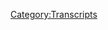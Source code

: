 {{DEFAULTSORT:
    #_TRANSCRIPT_0303:January 29-31, 2013
}}{{Transcript
    | title         = [[303: January 29-31, 2013]]
    | caption       = [https://knowledgefight.libsyn.com/knowledge-fight-january-29-31-2013 Listen to this episode on Libsyn]
    | episodeNumber = [[303: January 29-31, 2013|303]]
    | length        = 01:49:04
}}

{{MessageBox
    | header     = Warning: Bot Generated Content
    | text       = This transcript was automatically generated by transcription software and likely contains many mistakes and misattributions. Please check the audio for definitive quotes, attribution, and context.
    | image      = N3yvass4myg91.webp
    | imagewidth = 50px
    | id         = warning
}}

{{TranscriptBlock
    | name      = Unknown Speaker
    | timestamp = 00:00:00.000
    | text      = Andy in Kansas you're on the air. Thanks for holding
}}

{{TranscriptBlock
    | name      = Unknown Speaker
    | timestamp = 00:00:03.839
    | text      = Hello Alex, I'm a first-time caller. I'm a huge fan. I love your work. I love you. Hey everybody welcome back to knowledge fight
}}

{{TranscriptBlock
    | name      = Unknown Speaker
    | timestamp = 00:00:09.560
    | text      = I'm Dan. I'm Jordan. We're a couple dudes like to sit around drink novelty beverages and talk a little bit about Alex Jones. Indeed
}}

{{TranscriptBlock
    | name      = Unknown Speaker
    | timestamp = 00:00:15.679
    | text      = We are Dan. Jordan. Dan? Jordan. When was the last time you were on a boat slash have you ever been on a boat?
}}

{{TranscriptBlock
    | name      = Unknown Speaker
    | timestamp = 00:00:22.920
    | text      = Mmm, great question. Oh for a friend of the show and your friend Matt Riggs's bachelor party
}}

{{TranscriptBlock
    | name      = Unknown Speaker
    | timestamp = 00:00:28.780
    | text      = There was a little bit of a boat
}}

{{TranscriptBlock
    | name      = Unknown Speaker
    | timestamp = 00:00:30.679
    | text      = Excursion into a lake where I was deeply hungover. I was swimming around and I famously declared that I belong in the water
}}

{{TranscriptBlock
    | name      = Unknown Speaker
    | timestamp = 00:00:42.039
    | text      = All across the land people know I was built to swim I love being in that water
}}

{{TranscriptBlock
    | name      = Unknown Speaker
    | timestamp = 00:00:47.420
    | text      = I think it was just the hangover. I was relieved by the cool water. I
}}

{{TranscriptBlock
    | name      = Unknown Speaker
    | timestamp = 00:00:52.240
    | text      = Don't know. I'm not I'm not generally on a boat. I don't go down to Belmont Harbor
}}

{{TranscriptBlock
    | name      = Unknown Speaker
    | timestamp = 00:00:57.840
    | text      = I
}}

{{TranscriptBlock
    | name      = Unknown Speaker
    | timestamp = 00:00:58.960
    | text      = Go out on Lake Michigan. I don't have a yacht. Nope. Nope
}}

{{TranscriptBlock
    | name      = Unknown Speaker
    | timestamp = 00:01:02.119
    | text      = I don't understand anybody who owns a boat in Chicago other than they are the richest people
}}

{{TranscriptBlock
    | name      = Unknown Speaker
    | timestamp = 00:01:07.359
    | text      = That's to me the idea of owning a boat in Chicago is the richest person thing you can do
}}

{{TranscriptBlock
    | name      = Unknown Speaker
    | timestamp = 00:01:12.040
    | text      = Yeah, I've thought about it like not in terms of actually thought about it
}}

{{TranscriptBlock
    | name      = Unknown Speaker
    | timestamp = 00:01:15.560
    | text      = but I imagined what it would be like and the pain the pain in the ass that
}}

{{TranscriptBlock
    | name      = Unknown Speaker
    | timestamp = 00:01:20.159
    | text      = It would be just like you have to dock it during the winter like it just it seems insane
}}

{{TranscriptBlock
    | name      = Unknown Speaker
    | timestamp = 00:01:26.040
    | text      = See the reason that you have to be I think of it that way is because it feels like you have to hire
}}

{{TranscriptBlock
    | name      = Unknown Speaker
    | timestamp = 00:01:31.120
    | text      = Somebody to handle all of the bullshit of a boat guy. Yeah, exactly. Yeah, it feels that way. I don't know anyway
}}

{{TranscriptBlock
    | name      = Unknown Speaker
    | timestamp = 00:01:37.120
    | text      = We're not boat folks, but I do know a lot about Alex Jones and I only know what you tell me
}}

{{TranscriptBlock
    | name      = Unknown Speaker
    | timestamp = 00:01:41.120
    | text      = That's what this show is kind of about
}}

{{TranscriptBlock
    | name      = Unknown Speaker
    | timestamp = 00:01:43.400
    | text      = So we're back from our wacky Wednesday adventure
}}

{{TranscriptBlock
    | name      = Unknown Speaker
    | timestamp = 00:01:46.719
    | text      = I think we've gotten a number of new folks into the show lately because I did get a number of messages from people
}}

{{TranscriptBlock
    | name      = Unknown Speaker
    | timestamp = 00:01:52.959
    | text      = Expressing like what the fuck is this?
}}

{{TranscriptBlock
    | name      = Unknown Speaker
    | timestamp = 00:01:56.560
    | text      = Not in an angry way right there was some confusion about why we were talking
}}

{{TranscriptBlock
    | name      = Unknown Speaker
    | timestamp = 00:02:02.920
    | text      = Something that wasn't Alex Jones. Well, it's good to know we have new listeners
}}

{{TranscriptBlock
    | name      = Unknown Speaker
    | timestamp = 00:02:06.159
    | text      = Yeah, no, that is very nice. But I apologize for any confusion about that. We are back to Alex Jones today
}}

{{TranscriptBlock
    | name      = Unknown Speaker
    | timestamp = 00:02:12.199
    | text      = We were back in 2013
}}

{{TranscriptBlock
    | name      = Unknown Speaker
    | timestamp = 00:02:13.800
    | text      = And one of the reasons for that is I of course huge news broke in the middle of the week
}}

{{TranscriptBlock
    | name      = Unknown Speaker
    | timestamp = 00:02:18.599
    | text      = Yeah, that is that Muller came out and gave that press conference where he was kind of poking the most non-committal bullshit
}}

{{TranscriptBlock
    | name      = Unknown Speaker
    | timestamp = 00:02:25.199
    | text      = That obviously means please impeach the president. He committed all those crimes. There was a feeling of a cough
}}

{{TranscriptBlock
    | name      = Unknown Speaker
    | timestamp = 00:02:30.719
    | text      = Yeah before a lot of the sentences a little bit of it
}}

{{TranscriptBlock
    | name      = Unknown Speaker
    | timestamp = 00:02:35.520
    | text      = but we cannot
}}

{{TranscriptBlock
    | name      = Unknown Speaker
    | timestamp = 00:02:37.599
    | text      = We can't not say that he didn't do a crime right eyes and so obviously like hey
}}

{{TranscriptBlock
    | name      = Unknown Speaker
    | timestamp = 00:02:43.919
    | text      = This is gonna be great. Alex is gonna have a real unhinged response to this, of course, but on Wednesday
}}

{{TranscriptBlock
    | name      = Unknown Speaker
    | timestamp = 00:02:49.680
    | text      = Owen Schroyer hosted the show Alex
}}

{{TranscriptBlock
    | name      = Unknown Speaker
    | timestamp = 00:02:52.759
    | text      = Every fucking time. Yeah, and so we we have to record this on Thursday to put out on Friday
}}

{{TranscriptBlock
    | name      = Unknown Speaker
    | timestamp = 00:02:57.479
    | text      = And so Alex is back in studio on Thursday
}}

{{TranscriptBlock
    | name      = Unknown Speaker
    | timestamp = 00:03:00.159
    | text      = But there's not enough time to prepare an episode now in order to get it out on time
}}

{{TranscriptBlock
    | name      = Unknown Speaker
    | timestamp = 00:03:04.000
    | text      = So Monday, we'll get back to it. But also I have a really strong prediction that it's not going to be that interesting
}}

{{TranscriptBlock
    | name      = Unknown Speaker
    | timestamp = 00:03:09.520
    | text      = He already has a Muller is a fucking traitor for the Chi comms narrative built-in. So what it what is this going to change?
}}

{{TranscriptBlock
    | name      = Unknown Speaker
    | timestamp = 00:03:16.840
    | text      = Yeah, it could just like make him more
}}

{{TranscriptBlock
    | name      = Unknown Speaker
    | timestamp = 00:03:20.759
    | text      = Desperate seeming or whatever. So isn't isn't their job though less to
}}

{{TranscriptBlock
    | name      = Unknown Speaker
    | timestamp = 00:03:26.639
    | text      = like opine about how awful Mueller is Muller and
}}

{{TranscriptBlock
    | name      = Unknown Speaker
    | timestamp = 00:03:31.000
    | text      = More be like hey the you know, he said a bunch of stuff
}}

{{TranscriptBlock
    | name      = Unknown Speaker
    | timestamp = 00:03:35.639
    | text      = But to the report really basically means this you don't need to read it
}}

{{TranscriptBlock
    | name      = Unknown Speaker
    | timestamp = 00:03:39.500
    | text      = Please if you are a Republican or a conservative or a patriot do not actually read the report
}}

{{TranscriptBlock
    | name      = Unknown Speaker
    | timestamp = 00:03:45.319
    | text      = Yeah, because it will tell you things that maybe you shouldn't know it's diversionary in
}}

{{TranscriptBlock
    | name      = Unknown Speaker
    | timestamp = 00:03:50.360
    | text      = Alex's role. Yeah, but it doesn't matter like it
}}

{{TranscriptBlock
    | name      = Unknown Speaker
    | timestamp = 00:03:54.199
    | text      = That's true. What?
}}

{{TranscriptBlock
    | name      = Unknown Speaker
    | timestamp = 00:03:56.759
    | text      = None of it matters. Well, I mean especially for Alex's coverage of it, right?
}}

{{TranscriptBlock
    | name      = Unknown Speaker
    | timestamp = 00:04:00.639
    | text      = You already know what it's gonna be. It could be either a more ramped up version of it or exactly what he's been saying all along
}}

{{TranscriptBlock
    | name      = Unknown Speaker
    | timestamp = 00:04:07.039
    | text      = Yeah, so I'm not super excited about that, but we will get to that on Monday
}}

{{TranscriptBlock
    | name      = Unknown Speaker
    | timestamp = 00:04:10.699
    | text      = We'll do a present-day episode on Monday when we have more of the information in front of us
}}

{{TranscriptBlock
    | name      = Unknown Speaker
    | timestamp = 00:04:15.060
    | text      = but for now we're back in the past in 2013 to check out what Alex is doing in the
}}

{{TranscriptBlock
    | name      = Unknown Speaker
    | timestamp = 00:04:20.759
    | text      = Aftermath of Sandy Hook and his coverage of it today. We're going over January 29th through
}}

{{TranscriptBlock
    | name      = Unknown Speaker
    | timestamp = 00:04:25.720
    | text      = 31st, so we're finishing up January. Very excited to jump into February. Yes, the greatest of months
}}

{{TranscriptBlock
    | name      = Unknown Speaker
    | timestamp = 00:04:33.160
    | text      = It's a good one. It's short
}}

{{TranscriptBlock
    | name      = Unknown Speaker
    | timestamp = 00:04:35.800
    | text      = That's all I got to say about February
}}

{{TranscriptBlock
    | name      = Unknown Speaker
    | timestamp = 00:04:38.600
    | text      = I assume Alex is gonna devote the entire month of February in 2013 to Black History Month
}}

{{TranscriptBlock
    | name      = Unknown Speaker
    | timestamp = 00:04:44.199
    | text      = And he's really gonna go through a lot of the different things
}}

{{TranscriptBlock
    | name      = Unknown Speaker
    | timestamp = 00:04:46.839
    | text      = You might change your tune after we listen to this episode. Like earlier today, I found out that
}}

{{TranscriptBlock
    | name      = Unknown Speaker
    | timestamp = 00:04:51.740
    | text      = I you know, the very first stand-up comedian was was
}}

{{TranscriptBlock
    | name      = Unknown Speaker
    | timestamp = 00:04:57.220
    | text      = Black is a Kate I believe how long you've been doing stand-up 30,000 years good that you know your craft
}}

{{TranscriptBlock
    | name      = Unknown Speaker
    | timestamp = 00:05:03.819
    | text      = I know right
}}

{{TranscriptBlock
    | name      = Unknown Speaker
    | timestamp = 00:05:04.740
    | text      = So before we get into today's show got to give a shout out to some people who have signed up and are supporting the show
}}

{{TranscriptBlock
    | name      = Unknown Speaker
    | timestamp = 00:05:09.420
    | text      = We appreciate them very much. So first mark, thank you so much. You are now policy walk. I'm a policy walk
}}

{{TranscriptBlock
    | name      = Unknown Speaker
    | timestamp = 00:05:15.379
    | text      = I think it's Mark Richards. Thank you mark. I think it's Mark Richards
}}

{{TranscriptBlock
    | name      = Unknown Speaker
    | timestamp = 00:05:18.220
    | text      = It's absolutely does he have enough money to take out of his commissary? Perhaps next Bevington. Thank you so much
}}

{{TranscriptBlock
    | name      = Unknown Speaker
    | timestamp = 00:05:24.459
    | text      = You're now policy walk. I'm a policy walk. Thank you. Thank you very much Bevington next John. Thank you so much
}}

{{TranscriptBlock
    | name      = Unknown Speaker
    | timestamp = 00:05:30.300
    | text      = You're now policy walk. I'm a policy walk. Thanks, John. Next menacing scone. Thank you so much
}}

{{TranscriptBlock
    | name      = Unknown Speaker
    | timestamp = 00:05:36.500
    | text      = You are now a policy walk. I'm a policy walk. Thank you. Thank you
}}

{{TranscriptBlock
    | name      = Unknown Speaker
    | timestamp = 00:05:41.259
    | text      = Yes, no, that's even no menacing scone
}}

{{TranscriptBlock
    | name      = Unknown Speaker
    | timestamp = 00:05:44.620
    | text      = Mm-hmm. Finally, I'd like to say thank you to somebody who donated on an elevated level. We appreciate it very much. So
}}

{{TranscriptBlock
    | name      = Unknown Speaker
    | timestamp = 00:05:50.899
    | text      = Alexandra you are now a technocrat. I'm a policy walk. Crikey mate. That's fantastic. Have yourself a brew
}}

{{TranscriptBlock
    | name      = Unknown Speaker
    | timestamp = 00:05:57.579
    | text      = How's your 401k doing, bro? We got to go full tilt boogie on this Watson. All right, let's just get down to business
}}

{{TranscriptBlock
    | name      = Unknown Speaker
    | timestamp = 00:06:03.019
    | text      = We ain't making that money off that heroin. Why you pimps so good. My neck is freakishly large
}}

{{TranscriptBlock
    | name      = Unknown Speaker
    | timestamp = 00:06:08.740
    | text      = I declare info war on you. Thank you so much
}}

{{TranscriptBlock
    | name      = Unknown Speaker
    | timestamp = 00:06:12.740
    | text      = Alexandra thank you very much Alexandra if you all out there listening and you're thinking hey, I'd like to support the show
}}

{{TranscriptBlock
    | name      = Unknown Speaker
    | timestamp = 00:06:18.379
    | text      = I like these guys do you can do that by going to our website knowledge fight calm clicking the button that says support the show
}}

{{TranscriptBlock
    | name      = Unknown Speaker
    | timestamp = 00:06:22.860
    | text      = We would appreciate it. It'd be very kind. So one thing that's important to remember about this time period right here
}}

{{TranscriptBlock
    | name      = Unknown Speaker
    | timestamp = 00:06:30.100
    | text      = There's January 29th specifically is that we've crossed a line of demarcation
}}

{{TranscriptBlock
    | name      = Unknown Speaker
    | timestamp = 00:06:36.220
    | text      = First of all, we've had Alex on the last episode say very clearly
}}

{{TranscriptBlock
    | name      = Unknown Speaker
    | timestamp = 00:06:39.699
    | text      = I haven't gotten into these actor theories and these people saying that they were actors at Sandy Hook and these people these victims aren't victims
}}

{{TranscriptBlock
    | name      = Unknown Speaker
    | timestamp = 00:06:47.740
    | text      = But now I've seen the CNN footage where Anderson Cooper's nose disappeared his nose disappeared. That's
}}

{{TranscriptBlock
    | name      = Unknown Speaker
    | timestamp = 00:06:54.220
    | text      = 100% proof. Well, Alex hasn't committed to that in any meaningful way yet. He has signaled that he is
}}

{{TranscriptBlock
    | name      = Unknown Speaker
    | timestamp = 00:07:02.339
    | text      = supportive of those theories which is building upon him having
}}

{{TranscriptBlock
    | name      = Unknown Speaker
    | timestamp = 00:07:06.420
    | text      = our professor James Tracy on as a guest to be interviewed by Paul Joseph Watson
}}

{{TranscriptBlock
    | name      = Unknown Speaker
    | timestamp = 00:07:12.259
    | text      = And so the trend is very clear
}}

{{TranscriptBlock
    | name      = Unknown Speaker
    | timestamp = 00:07:14.699
    | text      = It's immensely annoying how it's like these little tiny baby steps towards it
}}

{{TranscriptBlock
    | name      = Unknown Speaker
    | timestamp = 00:07:20.259
    | text      = And I yeah, I just want him to like fucking jump in or or don't just quit it
}}

{{TranscriptBlock
    | name      = Unknown Speaker
    | timestamp = 00:07:25.420
    | text      = Yeah, perhaps more importantly than any of his actual coverage
}}

{{TranscriptBlock
    | name      = Unknown Speaker
    | timestamp = 00:07:29.300
    | text      = We are now at the point where Lenny Posner has sent Alex an email telling him to stop
}}

{{TranscriptBlock
    | name      = Unknown Speaker
    | timestamp = 00:07:35.699
    | text      = Gotcha, so we are past the point where he has gotten in contact with Alex and made
}}

{{TranscriptBlock
    | name      = Unknown Speaker
    | timestamp = 00:07:40.939
    | text      = Infowars aware of the fact that their coverage is having a negative impact on their lives
}}

{{TranscriptBlock
    | name      = Unknown Speaker
    | timestamp = 00:07:48.019
    | text      = Yeah
}}

{{TranscriptBlock
    | name      = Unknown Speaker
    | timestamp = 00:07:48.379
    | text      = So everything after this point we can really take away any kind of illusion that he doesn't know the effect
}}

{{TranscriptBlock
    | name      = Unknown Speaker
    | timestamp = 00:07:54.819
    | text      = He's having on right right right and to know that it only gets worse from here kind of I mean that
}}

{{TranscriptBlock
    | name      = Unknown Speaker
    | timestamp = 00:08:00.860
    | text      = That paints a bad picture. Yeah, this moves us further on the spectrum of
}}

{{TranscriptBlock
    | name      = Unknown Speaker
    | timestamp = 00:08:06.459
    | text      = Stupid slash evil towards the evil. Yeah, like once you get that email then you're responsible for everything
}}

{{TranscriptBlock
    | name      = Unknown Speaker
    | timestamp = 00:08:14.620
    | text      = You should do a lot of soul-searching. Yeah, you get an email like that. Yeah, but
}}

{{TranscriptBlock
    | name      = Unknown Speaker
    | timestamp = 00:08:19.100
    | text      = We'll get into today's episode. But first here's an out of context drop. I am the piranha of Liberty
}}

{{TranscriptBlock
    | name      = Unknown Speaker
    | timestamp = 00:08:25.060
    | text      = Nashing my little teeth together in anger against the globalist. Great. Is that good? Yeah, is that a positive?
}}

{{TranscriptBlock
    | name      = Unknown Speaker
    | timestamp = 00:08:32.340
    | text      = No, that's great
}}

{{TranscriptBlock
    | name      = Unknown Speaker
    | timestamp = 00:08:35.659
    | text      = He's the piranha of Liberty which is what I'm going to call him from now on I'm the candiru of freedom
}}

{{TranscriptBlock
    | name      = Unknown Speaker
    | timestamp = 00:08:41.659
    | text      = I don't know what to tell you
}}

{{TranscriptBlock
    | name      = Unknown Speaker
    | timestamp = 00:08:45.539
    | text      = Swimming up the urine stream of evil. I make this promise to our listeners if I ever meet Alex Jones
}}

{{TranscriptBlock
    | name      = Unknown Speaker
    | timestamp = 00:08:51.500
    | text      = I'll be like, holy shit the piranha of Liberty. You nashing your little teeth?
}}

{{TranscriptBlock
    | name      = Unknown Speaker
    | timestamp = 00:08:57.299
    | text      = Uh-oh, we got a new tattoo patreon gold. Oh no
}}

{{TranscriptBlock
    | name      = Unknown Speaker
    | timestamp = 00:09:00.980
    | text      = Liberty piranha. All right. So let's jump in here. We are on the 29th
}}

{{TranscriptBlock
    | name      = Unknown Speaker
    | timestamp = 00:09:05.779
    | text      = I never expect anything to delight me when I go back into the past or even in the present and look at Alex Jones
}}

{{TranscriptBlock
    | name      = Unknown Speaker
    | timestamp = 00:09:12.500
    | text      = But here's something that I found delightful and we'll see if you can figure out why because I love film
}}

{{TranscriptBlock
    | name      = Unknown Speaker
    | timestamp = 00:09:17.740
    | text      = I really want to make a powerful
}}

{{TranscriptBlock
    | name      = Unknown Speaker
    | timestamp = 00:09:19.740
    | text      = cinematic film
}}

{{TranscriptBlock
    | name      = Unknown Speaker
    | timestamp = 00:09:22.899
    | text      = I'm not gonna sell wine until it's time as Orson Welles used to say we will sell no wine until it's time
}}

{{TranscriptBlock
    | name      = Unknown Speaker
    | timestamp = 00:09:28.659
    | text      = Why does this delight me?
}}

{{TranscriptBlock
    | name      = Unknown Speaker
    | timestamp = 00:09:30.059
    | text      = Well, because that does kind of imply that none of his previous documentaries have been powerful cinematic films
}}

{{TranscriptBlock
    | name      = Unknown Speaker
    | timestamp = 00:09:36.580
    | text      = That's that's delightful in some ways, but that's not why okay
}}

{{TranscriptBlock
    | name      = Unknown Speaker
    | timestamp = 00:09:39.840
    | text      = He's quoting Orson Welles, but he's not quoting Orson Welles from a movie or a speech
}}

{{TranscriptBlock
    | name      = Unknown Speaker
    | timestamp = 00:09:45.440
    | text      = He's quoting Orson Welles from the Paul Masson commercial. That can't be real. That can't be real
}}

{{TranscriptBlock
    | name      = Unknown Speaker
    | timestamp = 00:09:51.399
    | text      = We will sell no wine before it's time is the tagline of Paul Masson
}}

{{TranscriptBlock
    | name      = Unknown Speaker
    | timestamp = 00:09:57.879
    | text      = winery
}}

{{TranscriptBlock
    | name      = Unknown Speaker
    | timestamp = 00:09:59.200
    | text      = Which if you guys I would play this audio on the show
}}

{{TranscriptBlock
    | name      = Unknown Speaker
    | timestamp = 00:10:03.039
    | text      = But it's so visual go if you haven't watched it go on YouTube and watch the outtakes of Orson Welles trying to film the Paul Masson
}}

{{TranscriptBlock
    | name      = Unknown Speaker
    | timestamp = 00:10:10.519
    | text      = Commercial. Was it from that commercial? It was the one where he was drunk off of his ass
}}

{{TranscriptBlock
    | name      = Unknown Speaker
    | timestamp = 00:10:20.919
    | text      = As Orson Welles said
}}

{{TranscriptBlock
    | name      = Unknown Speaker
    | timestamp = 00:10:24.559
    | text      = Famously in a drunken commercial it's nuts to me that he's he's passing off a quote of
}}

{{TranscriptBlock
    | name      = Unknown Speaker
    | timestamp = 00:10:31.639
    | text      = Orson Welles that is actually just a
}}

{{TranscriptBlock
    | name      = Unknown Speaker
    | timestamp = 00:10:34.360
    | text      = Wine slogan from a commercial that he probably saw when he was a kid. That's like that's the Orson Welles
}}

{{TranscriptBlock
    | name      = Unknown Speaker
    | timestamp = 00:10:41.759
    | text      = from Animaniacs type of situation
}}

{{TranscriptBlock
    | name      = Unknown Speaker
    | timestamp = 00:10:45.840
    | text      = Yeah, if I were quoting
}}

{{TranscriptBlock
    | name      = Unknown Speaker
    | timestamp = 00:10:49.840
    | text      = Country goodness
}}

{{TranscriptBlock
    | name      = Unknown Speaker
    | timestamp = 00:10:55.240
    | text      = All right, just a handful for the road good that's a that's Maurice LaMarche I believe I believe so
}}

{{TranscriptBlock
    | name      = Unknown Speaker
    | timestamp = 00:11:00.799
    | text      = I don't know why I know voice actors somehow. Well, cuz you're dork. No, I know too
}}

{{TranscriptBlock
    | name      = Unknown Speaker
    | timestamp = 00:11:07.320
    | text      = So in this next clip we get an interesting
}}

{{TranscriptBlock
    | name      = Unknown Speaker
    | timestamp = 00:11:11.440
    | text      = difference between present-day Alex and
}}

{{TranscriptBlock
    | name      = Unknown Speaker
    | timestamp = 00:11:15.440
    | text      = 2013 Alex and that is that he doesn't seem to value
}}

{{TranscriptBlock
    | name      = Unknown Speaker
    | timestamp = 00:11:19.039
    | text      = Social media really all that much in 2013
}}

{{TranscriptBlock
    | name      = Unknown Speaker
    | timestamp = 00:11:22.279
    | text      = And in this next clip, it's funny to hear him
}}

{{TranscriptBlock
    | name      = Unknown Speaker
    | timestamp = 00:11:24.759
    | text      = See these sorts of things about Facebook for example and know that in the present day
}}

{{TranscriptBlock
    | name      = Unknown Speaker
    | timestamp = 00:11:30.899
    | text      = He's arguing that one cannot operate without Facebook and it's the public square and it needs to be regulated as a utility
}}

{{TranscriptBlock
    | name      = Unknown Speaker
    | timestamp = 00:11:37.200
    | text      = Yeah, this is the definition of you don't know what you've got until it's gone
}}

{{TranscriptBlock
    | name      = Unknown Speaker
    | timestamp = 00:11:41.960
    | text      = Facebook is a joke people say well then why are you on it?
}}

{{TranscriptBlock
    | name      = Unknown Speaker
    | timestamp = 00:11:44.559
    | text      = We're using the enemy operation the enemy combine the enemy system the enemy data relay
}}

{{TranscriptBlock
    | name      = Unknown Speaker
    | timestamp = 00:11:50.940
    | text      = To to jack into their matrix and try to warn people inside of it. That's what it is folks
}}

{{TranscriptBlock
    | name      = Unknown Speaker
    | timestamp = 00:11:57.059
    | text      = This is a war and if I can seize their weapons systems and use them against him
}}

{{TranscriptBlock
    | name      = Unknown Speaker
    | timestamp = 00:12:01.220
    | text      = I'll do it all day long now. Certainly he still believes those sorts of things
}}

{{TranscriptBlock
    | name      = Unknown Speaker
    | timestamp = 00:12:05.700
    | text      = Yeah about about Facebook like the ideas of it being the enemy system and and all that but he does not
}}

{{TranscriptBlock
    | name      = Unknown Speaker
    | timestamp = 00:12:12.899
    | text      = seem to have any concern about the idea of it being something you are entitled to be on in
}}

{{TranscriptBlock
    | name      = Unknown Speaker
    | timestamp = 00:12:19.019
    | text      = 2013 seems like that's changed quite a bit maybe because he got on it in his business model shifted so heavily towards the need for
}}

{{TranscriptBlock
    | name      = Unknown Speaker
    | timestamp = 00:12:27.460
    | text      = sensationalist
}}

{{TranscriptBlock
    | name      = Unknown Speaker
    | timestamp = 00:12:28.899
    | text      = Promotion on social media grabbing attention clickbait. Yeah, and without it things fall apart
}}

{{TranscriptBlock
    | name      = Unknown Speaker
    | timestamp = 00:12:34.820
    | text      = Whereas it wasn't so dependent on that back when Ted Anderson still had a fucking gold license
}}

{{TranscriptBlock
    | name      = Unknown Speaker
    | timestamp = 00:12:40.340
    | text      = Yeah, you can't make clickbait if you can't put it somewhere where people will click
}}

{{TranscriptBlock
    | name      = Unknown Speaker
    | timestamp = 00:12:44.100
    | text      = It's a problem and it that's a problem with the making that a cornerstone of your marketing. Yeah
}}

{{TranscriptBlock
    | name      = Unknown Speaker
    | timestamp = 00:12:49.740
    | text      = Yeah, which we very much have it on account of our complete lack of
}}

{{TranscriptBlock
    | name      = Unknown Speaker
    | timestamp = 00:12:57.940
    | text      = Can't even muster the energy to tweet. I just want to be in the water
}}

{{TranscriptBlock
    | name      = Unknown Speaker
    | timestamp = 00:13:03.179
    | text      = Famously, I just saw the water
}}

{{TranscriptBlock
    | name      = Unknown Speaker
    | timestamp = 00:13:05.019
    | text      = I just sit here and I can open up Twitter and I try and type a promotional tweet and was like
}}

{{TranscriptBlock
    | name      = Unknown Speaker
    | timestamp = 00:13:09.659
    | text      = I'm just thinking about a lake. You are the hungover piranha of lakes. That's true
}}

{{TranscriptBlock
    | name      = Unknown Speaker
    | timestamp = 00:13:14.460
    | text      = mashing my little teeth
}}

{{TranscriptBlock
    | name      = Unknown Speaker
    | timestamp = 00:13:16.899
    | text      = Against retweets
}}

{{TranscriptBlock
    | name      = Unknown Speaker
    | timestamp = 00:13:19.320
    | text      = Reading things where people are talking shit about Dave Rubin. That's all I want to do
}}

{{TranscriptBlock
    | name      = Unknown Speaker
    | timestamp = 00:13:24.539
    | text      = So in this next clip from the 29th, we get a really depressing caller this caller
}}

{{TranscriptBlock
    | name      = Unknown Speaker
    | timestamp = 00:13:31.259
    | text      = Bummed me out. Okay. I feel very bad for him and I feel like Alex is
}}

{{TranscriptBlock
    | name      = Unknown Speaker
    | timestamp = 00:13:36.840
    | text      = Deeply exploiting feel bad for the caller. I do. Okay now I probably wouldn't like them much
}}

{{TranscriptBlock
    | name      = Unknown Speaker
    | timestamp = 00:13:42.279
    | text      = But I also feel very bad for them. So god bless you anything else you want to add?
}}

{{TranscriptBlock
    | name      = Unknown Speaker
    | timestamp = 00:13:47.480
    | text      = Yeah, I completely agree. I just wanted to tell everybody I
}}

{{TranscriptBlock
    | name      = Unknown Speaker
    | timestamp = 00:13:51.639
    | text      = Live on a $900 a month income. I spend as much money as I can on info wars calm last month
}}

{{TranscriptBlock
    | name      = Unknown Speaker
    | timestamp = 00:13:58.799
    | text      = I know every one of your shirts. I bought every one of your hats
}}

{{TranscriptBlock
    | name      = Unknown Speaker
    | timestamp = 00:14:02.179
    | text      = Anything I'm going to join the Paul Revere contest. I'm going to do anything
}}

{{TranscriptBlock
    | name      = Unknown Speaker
    | timestamp = 00:14:07.940
    | text      = I'm considering moving to Austin just to just to be closer to your operation
}}

{{TranscriptBlock
    | name      = Unknown Speaker
    | timestamp = 00:14:12.500
    | text      = He's disabled that part of the wasn't been there. He's living on disability at $900 a month
}}

{{TranscriptBlock
    | name      = Unknown Speaker
    | timestamp = 00:14:18.100
    | text      = Yeah, I just bought tons of Alex's merch
}}

{{TranscriptBlock
    | name      = Unknown Speaker
    | timestamp = 00:14:20.820
    | text      = And Alex that should be a crime. But Alex also doesn't respond to him by being like you should stop
}}

{{TranscriptBlock
    | name      = Unknown Speaker
    | timestamp = 00:14:27.200
    | text      = Yeah, no kidding. You need to take care of yourself. That's you know, you're on a fixed income
}}

{{TranscriptBlock
    | name      = Unknown Speaker
    | timestamp = 00:14:32.639
    | text      = Don't waste it on multiple come and take it shotgun shirts
}}

{{TranscriptBlock
    | name      = Unknown Speaker
    | timestamp = 00:14:36.840
    | text      = Yeah
}}

{{TranscriptBlock
    | name      = Unknown Speaker
    | timestamp = 00:14:37.320
    | text      = well
}}

{{TranscriptBlock
    | name      = Unknown Speaker
    | timestamp = 00:14:37.799
    | text      = if Jim Baker didn't exploit specifically like Jim Baker is not giving back a dime from all of the people who make
}}

{{TranscriptBlock
    | name      = Unknown Speaker
    | timestamp = 00:14:45.639
    | text      = $900 a month and give it to him. So well, of course
}}

{{TranscriptBlock
    | name      = Unknown Speaker
    | timestamp = 00:14:48.639
    | text      = No
}}

{{TranscriptBlock
    | name      = Unknown Speaker
    | timestamp = 00:14:48.960
    | text      = Con man is given is going to say like but Alex is through his Paul Revere
}}

{{TranscriptBlock
    | name      = Unknown Speaker
    | timestamp = 00:14:53.279
    | text      = Contest that we know how it ended with the purge maybe film. He didn't know. Are you sure? I don't believe so
}}

{{TranscriptBlock
    | name      = Unknown Speaker
    | timestamp = 00:14:59.960
    | text      = Oh, but yeah, I mean that just bums me out. It bums me the fuck out. That is a bummer
}}

{{TranscriptBlock
    | name      = Unknown Speaker
    | timestamp = 00:15:05.360
    | text      = Yeah, so we get another caller and he bums me out for a different reason, but it's also a really interesting
}}

{{TranscriptBlock
    | name      = Unknown Speaker
    | timestamp = 00:15:11.559
    | text      = I make $10,000 a month
}}

{{TranscriptBlock
    | name      = Unknown Speaker
    | timestamp = 00:15:15.639
    | text      = That would bump me I don't know of course that no it's because of the content that he brings up but it also
}}

{{TranscriptBlock
    | name      = Unknown Speaker
    | timestamp = 00:15:21.000
    | text      = Offers us a glimpse that I think is really interesting into another huge difference between 2013 Alex and present-day Alex
}}

{{TranscriptBlock
    | name      = Unknown Speaker
    | timestamp = 00:15:29.279
    | text      = One we have didn't give a shit about Facebook back then thinks he's entitled to it now
}}

{{TranscriptBlock
    | name      = Unknown Speaker
    | timestamp = 00:15:34.240
    | text      = Of course here is another one and this has to do with his rhetoric and worldview. I did have another point
}}

{{TranscriptBlock
    | name      = Unknown Speaker
    | timestamp = 00:15:40.240
    | text      = I wanted to ask you if you've ever heard of a man named Waleed Shubat
}}

{{TranscriptBlock
    | name      = Unknown Speaker
    | timestamp = 00:15:45.200
    | text      = Shubat, no, I haven't
}}

{{TranscriptBlock
    | name      = Unknown Speaker
    | timestamp = 00:15:47.200
    | text      = He he wrote a book called God's War on Terror and he's a former
}}

{{TranscriptBlock
    | name      = Unknown Speaker
    | timestamp = 00:15:52.759
    | text      = Muslim terrorist and anyway, I just thought he would be a really good interview for you to have him on
}}

{{TranscriptBlock
    | name      = Unknown Speaker
    | timestamp = 00:15:58.360
    | text      = He basically the conversion that he had to Christianity was amazing
}}

{{TranscriptBlock
    | name      = Unknown Speaker
    | timestamp = 00:16:02.679
    | text      = I mean because he was a full-blown I mean he was you know killing people for Islam
}}

{{TranscriptBlock
    | name      = Unknown Speaker
    | timestamp = 00:16:07.679
    | text      = But you really ought to read that book God's War on Terror. No, I hear you. I will certainly look into it
}}

{{TranscriptBlock
    | name      = Unknown Speaker
    | timestamp = 00:16:13.039
    | text      = Thank you for the call and God bless you, sir. Glad you got on. He doesn't care about Islamophobia
}}

{{TranscriptBlock
    | name      = Unknown Speaker
    | timestamp = 00:16:18.000
    | text      = He doesn't have that as a primary driver of his content and of what he feels
}}

{{TranscriptBlock
    | name      = Unknown Speaker
    | timestamp = 00:16:24.480
    | text      = It's a call like that nowadays would be like and not only that I'm gonna yell for ten minutes. Yeah about this
}}

{{TranscriptBlock
    | name      = Unknown Speaker
    | timestamp = 00:16:30.039
    | text      = It doesn't he's like yeah. Thanks for the call. Maybe I'll read that book. You can't trust him
}}

{{TranscriptBlock
    | name      = Unknown Speaker
    | timestamp = 00:16:34.039
    | text      = They don't ever convert to Christianity because they are held by the well in the garden the coming apocalypse
}}

{{TranscriptBlock
    | name      = Unknown Speaker
    | timestamp = 00:16:41.879
    | text      = Yeah, it's very different than how he would respond today
}}

{{TranscriptBlock
    | name      = Unknown Speaker
    | timestamp = 00:16:46.200
    | text      = Now Waleed Shobat was a guy who was he started making the rounds and right-wing circles in the early mid-2000s
}}

{{TranscriptBlock
    | name      = Unknown Speaker
    | timestamp = 00:16:53.039
    | text      = As the story goes Shobat was a terrorist working for the Palestinian Liberation Organization
}}

{{TranscriptBlock
    | name      = Unknown Speaker
    | timestamp = 00:16:58.360
    | text      = He claims that he was a terrorist and he was responsible for firebombing an Israeli bank called the Bank Luwemme
}}

{{TranscriptBlock
    | name      = Unknown Speaker
    | timestamp = 00:17:04.339
    | text      = Okay
}}

{{TranscriptBlock
    | name      = Unknown Speaker
    | timestamp = 00:17:04.839
    | text      = Can I interject for one second?
}}

{{TranscriptBlock
    | name      = Unknown Speaker
    | timestamp = 00:17:06.839
    | text      = Yeah, when he told me that he was a former terrorist who wrote a book called God's war on terror and he can been converted
}}

{{TranscriptBlock
    | name      = Unknown Speaker
    | timestamp = 00:17:12.640
    | text      = To Christianity. Yeah, my suspicion is he is not real or not telling the truth. Well, let's see
}}

{{TranscriptBlock
    | name      = Unknown Speaker
    | timestamp = 00:17:18.359
    | text      = So he claims he firebombed that church. He claimed he was locked up by the Israeli
}}

{{TranscriptBlock
    | name      = Unknown Speaker
    | timestamp = 00:17:23.599
    | text      = Police and after his release he came to the United States and went to college here in Chicago
}}

{{TranscriptBlock
    | name      = Unknown Speaker
    | timestamp = 00:17:28.240
    | text      = Ultimately becoming a US citizen and converting to Christianity in 1993 that in 2005
}}

{{TranscriptBlock
    | name      = Unknown Speaker
    | timestamp = 00:17:34.000
    | text      = He began his publishing career with a book called why I left jihad the root of terrorism and the return of radical Islam
}}

{{TranscriptBlock
    | name      = Unknown Speaker
    | timestamp = 00:17:41.079
    | text      = He has said that he began to get more active in this line of work around
}}

{{TranscriptBlock
    | name      = Unknown Speaker
    | timestamp = 00:17:44.720
    | text      = 9-eleven because he saw the outcome of terrorist activity that he had surrounded himself with in
}}

{{TranscriptBlock
    | name      = Unknown Speaker
    | timestamp = 00:17:50.480
    | text      = 2009 he brought in over
}}

{{TranscriptBlock
    | name      = Unknown Speaker
    | timestamp = 00:17:53.039
    | text      = $500,000 on the lecture circuit as well as from the sale of his merch
}}

{{TranscriptBlock
    | name      = Unknown Speaker
    | timestamp = 00:17:57.559
    | text      = interestingly one of his clients was the US Department of Homeland Security who paid him to give speeches where he said things like quote all
}}

{{TranscriptBlock
    | name      = Unknown Speaker
    | timestamp = 00:18:03.759
    | text      = Islamic organizations in America should be the number one enemy all of them
}}

{{TranscriptBlock
    | name      = Unknown Speaker
    | timestamp = 00:18:08.960
    | text      = But here's the problem
}}

{{TranscriptBlock
    | name      = Unknown Speaker
    | timestamp = 00:18:10.640
    | text      = Shobhat story involves specifics and those specifics can be investigated and when they are they turn out not to be true never
}}

{{TranscriptBlock
    | name      = Unknown Speaker
    | timestamp = 00:18:17.480
    | text      = Ever put specifics in there if you're full of shit
}}

{{TranscriptBlock
    | name      = Unknown Speaker
    | timestamp = 00:18:20.559
    | text      = So because these specifics if you do look into them and they're not true that introduces a huge credibility problem
}}

{{TranscriptBlock
    | name      = Unknown Speaker
    | timestamp = 00:18:27.240
    | text      = There's no evidence that Shobhat was ever involved in terrorism
}}

{{TranscriptBlock
    | name      = Unknown Speaker
    | timestamp = 00:18:30.420
    | text      = Bank lemme has gone on the record and said there was no firebombing that could match the description and timeframe of the attack
}}

{{TranscriptBlock
    | name      = Unknown Speaker
    | timestamp = 00:18:36.980
    | text      = Shobhat claims to have carried out the Israeli government has stated clear that they have no record of him ever being arrested or jailed
}}

{{TranscriptBlock
    | name      = Unknown Speaker
    | timestamp = 00:18:43.059
    | text      = His family members have said that his story just doesn't make sense. And of course the story doesn't make sense
}}

{{TranscriptBlock
    | name      = Unknown Speaker
    | timestamp = 00:18:48.420
    | text      = How would that even work a guy fire bombs an Israeli bank gets caught then has no trouble heading to the United States and becoming?
}}

{{TranscriptBlock
    | name      = Unknown Speaker
    | timestamp = 00:18:54.859
    | text      = A citizen especially in that time period yeah, the story stretches its credulity on its face
}}

{{TranscriptBlock
    | name      = Unknown Speaker
    | timestamp = 00:19:01.079
    | text      = And when the clams are more closely examined, they don't seem to reflect reality at all
}}

{{TranscriptBlock
    | name      = Unknown Speaker
    | timestamp = 00:19:05.839
    | text      = Now what I find interesting is that I do believe one part of Shobhat story
}}

{{TranscriptBlock
    | name      = Unknown Speaker
    | timestamp = 00:19:10.420
    | text      = Namely that 9-eleven was a turning point for him
}}

{{TranscriptBlock
    | name      = Unknown Speaker
    | timestamp = 00:19:13.160
    | text      = The DHS was spending money like crazy and as the war on terror
}}

{{TranscriptBlock
    | name      = Unknown Speaker
    | timestamp = 00:19:16.779
    | text      = ramped up in the following years
}}

{{TranscriptBlock
    | name      = Unknown Speaker
    | timestamp = 00:19:18.140
    | text      = There was so much money on the table for a former terrorist who could give a glimpse into the mindset of this country's supposed enemy
}}

{{TranscriptBlock
    | name      = Unknown Speaker
    | timestamp = 00:19:24.359
    | text      = When there are no records to support the backstory you make up you can claim that you know
}}

{{TranscriptBlock
    | name      = Unknown Speaker
    | timestamp = 00:19:28.920
    | text      = You're using a fake name to elude the PLO terrorists who have a bounty on your head when your family members say unequivocally
}}

{{TranscriptBlock
    | name      = Unknown Speaker
    | timestamp = 00:19:35.960
    | text      = That you are not using a fake name
}}

{{TranscriptBlock
    | name      = Unknown Speaker
    | timestamp = 00:19:37.960
    | text      = You can claim that they themselves are terrorist sympathizers who hate you for converting to Christianity
}}

{{TranscriptBlock
    | name      = Unknown Speaker
    | timestamp = 00:19:43.000
    | text      = There's always a way out of the corner as long as you're willing to be a huge asshole
}}

{{TranscriptBlock
    | name      = Unknown Speaker
    | timestamp = 00:19:47.079
    | text      = Which seems to be what well lead Shobhat has done. Yeah, he saw the grift and he went for it
}}

{{TranscriptBlock
    | name      = Unknown Speaker
    | timestamp = 00:19:52.960
    | text      = Mm-hmm. It appears that way. Yeah, you know and he's he's spreading bullshit anti-muslim propaganda
}}

{{TranscriptBlock
    | name      = Unknown Speaker
    | timestamp = 00:19:59.200
    | text      = And taking advantage of it, but you know if there's there's a market for it, I guess
}}

{{TranscriptBlock
    | name      = Unknown Speaker
    | timestamp = 00:20:04.519
    | text      = capitalism
}}

{{TranscriptBlock
    | name      = Unknown Speaker
    | timestamp = 00:20:05.759
    | text      = The Department of Homeland Security. Yeah in the course of his career Shobhat tricked a whole lot of people into thinking
}}

{{TranscriptBlock
    | name      = Unknown Speaker
    | timestamp = 00:20:11.640
    | text      = He was some kind of an expert on terrorism and he made a pretty profit off it in 2008
}}

{{TranscriptBlock
    | name      = Unknown Speaker
    | timestamp = 00:20:16.119
    | text      = He was soliciting donations to the Walid Shobhat Foundation, which he claimed was registered as a charity in Pennsylvania
}}

{{TranscriptBlock
    | name      = Unknown Speaker
    | timestamp = 00:20:21.460
    | text      = Although the Pennsylvania State Attorney's Office has said that there's no such record of registration which of course raises some pretty serious questions
}}

{{TranscriptBlock
    | name      = Unknown Speaker
    | timestamp = 00:20:28.700
    | text      = But the biggest questions need to be directed towards how it was so easy for someone who is so clearly kind of in favor of
}}

{{TranscriptBlock
    | name      = Unknown Speaker
    | timestamp = 00:20:34.660
    | text      = Terrorism to be boosted as an expert in counterterrorism
}}

{{TranscriptBlock
    | name      = Unknown Speaker
    | timestamp = 00:20:38.220
    | text      = For example after the pulse nightclub shooting in Orlando
}}

{{TranscriptBlock
    | name      = Unknown Speaker
    | timestamp = 00:20:41.420
    | text      = He said quote the only ones moaning over 50 gays slaughtered are liberals idiots and gay lovers
}}

{{TranscriptBlock
    | name      = Unknown Speaker
    | timestamp = 00:20:46.660
    | text      = I don't care about gays who are Muslim loving anti-gun liberals stupid people who hate life die stupid people who hate life always die
}}

{{TranscriptBlock
    | name      = Unknown Speaker
    | timestamp = 00:20:55.980
    | text      = After the Charlie Hebdo shooting he applauded the terrorist attack because the magazine had quote insulted the Virgin Mary
}}

{{TranscriptBlock
    | name      = Unknown Speaker
    | timestamp = 00:21:02.740
    | text      = Like this is ridiculous shit
}}

{{TranscriptBlock
    | name      = Unknown Speaker
    | timestamp = 00:21:05.339
    | text      = All right. All right. He's he's a little bit all over the place a little bit
}}

{{TranscriptBlock
    | name      = Unknown Speaker
    | timestamp = 00:21:09.180
    | text      = He's a little bit all over the place thus
}}

{{TranscriptBlock
    | name      = Unknown Speaker
    | timestamp = 00:21:10.900
    | text      = It should be no surprise that he's a big supporter of Trump and that his son Theodore has explicitly called for Trump to establish a quote
}}

{{TranscriptBlock
    | name      = Unknown Speaker
    | timestamp = 00:21:17.680
    | text      = Christian supremacist society saying that in that society that he wants to be created there would be quote no free rein for homosexuals
}}

{{TranscriptBlock
    | name      = Unknown Speaker
    | timestamp = 00:21:25.619
    | text      = There's no liberation for perversity and debasiveness
}}

{{TranscriptBlock
    | name      = Unknown Speaker
    | timestamp = 00:21:29.099
    | text      = And just downright weird mutant psychos walking around with clipped liberal dyke hair and men dressing up as women and all that sick psycho shit stuff
}}

{{TranscriptBlock
    | name      = Unknown Speaker
    | timestamp = 00:21:37.579
    | text      = people who flaunt the Quran in a Christian society would be arrested at times put to death in
}}

{{TranscriptBlock
    | name      = Unknown Speaker
    | timestamp = 00:21:43.640
    | text      = The present day will lead and his son are spouting shit
}}

{{TranscriptBlock
    | name      = Unknown Speaker
    | timestamp = 00:21:46.119
    | text      = That sounds really similar to a lot of the stuff that comes out of Alex's mouth pretty regularly
}}

{{TranscriptBlock
    | name      = Unknown Speaker
    | timestamp = 00:21:50.000
    | text      = But what's interesting to me is that if you listen to that clip of Alex talking to the caller
}}

{{TranscriptBlock
    | name      = Unknown Speaker
    | timestamp = 00:21:53.720
    | text      = Like I said, he's not interested in this dude at all
}}

{{TranscriptBlock
    | name      = Unknown Speaker
    | timestamp = 00:21:56.079
    | text      = No
}}

{{TranscriptBlock
    | name      = Unknown Speaker
    | timestamp = 00:21:56.400
    | text      = He doesn't know who he is
}}

{{TranscriptBlock
    | name      = Unknown Speaker
    | timestamp = 00:21:57.759
    | text      = Even though Walid has been agitating against Islam for years at this point and the caller is bringing up his third book
}}

{{TranscriptBlock
    | name      = Unknown Speaker
    | timestamp = 00:22:04.359
    | text      = Islamophobia is not a primary part of Alex's marketing strategy in 2013
}}

{{TranscriptBlock
    | name      = Unknown Speaker
    | timestamp = 00:22:09.119
    | text      = Which I have to assume is largely because he didn't realize something that will lead new from day one
}}

{{TranscriptBlock
    | name      = Unknown Speaker
    | timestamp = 00:22:14.160
    | text      = And that is that this is a super lucrative business. Oh, yeah, and he just hasn't gotten on board yet
}}

{{TranscriptBlock
    | name      = Unknown Speaker
    | timestamp = 00:22:20.160
    | text      = That's my guess and so it's kind of ironic that he's lying about being a terrorist in the beginning
}}

{{TranscriptBlock
    | name      = Unknown Speaker
    | timestamp = 00:22:27.720
    | text      = Yeah, and then later on he becomes essentially a terrorist
}}

{{TranscriptBlock
    | name      = Unknown Speaker
    | timestamp = 00:22:31.599
    | text      = for
}}

{{TranscriptBlock
    | name      = Unknown Speaker
    | timestamp = 00:22:33.519
    | text      = Or a booster of it. Yeah, or at least an apologist. Yeah, that's that's a that's a we that's a we pretend
}}

{{TranscriptBlock
    | name      = Unknown Speaker
    | timestamp = 00:22:41.039
    | text      = You know, we become what we pretend
}}

{{TranscriptBlock
    | name      = Unknown Speaker
    | timestamp = 00:22:43.119
    | text      = Yeah, the mask that we wear too long becomes our face. Yeah to an extent
}}

{{TranscriptBlock
    | name      = Unknown Speaker
    | timestamp = 00:22:47.440
    | text      = I think I think there's more just like if you don't have a real good through line
}}

{{TranscriptBlock
    | name      = Unknown Speaker
    | timestamp = 00:22:52.960
    | text      = And you're just making shit up eventually the worst parts of yourself will become amplified
}}

{{TranscriptBlock
    | name      = Unknown Speaker
    | timestamp = 00:22:57.960
    | text      = Yeah, I think I think that's something along those lines. So Alex gets another caller and it's a British guy who Alex is
}}

{{TranscriptBlock
    | name      = Unknown Speaker
    | timestamp = 00:23:05.039
    | text      = Certain is doing a fake accent. Yeah, I don't think he is. Okay, I will find out
}}

{{TranscriptBlock
    | name      = Unknown Speaker
    | timestamp = 00:23:09.500
    | text      = I really don't think he is because he does seem to have a pretty good handle on
}}

{{TranscriptBlock
    | name      = Unknown Speaker
    | timestamp = 00:23:14.279
    | text      = British affairs, let's say okay
}}

{{TranscriptBlock
    | name      = Unknown Speaker
    | timestamp = 00:23:17.240
    | text      = And he out. He's just embarrassing Alex all over the place
}}

{{TranscriptBlock
    | name      = Unknown Speaker
    | timestamp = 00:23:21.279
    | text      = okay, because Alex keeps trying to bring up the things he thinks about like let's say the royal family or you know,
}}

{{TranscriptBlock
    | name      = Unknown Speaker
    | timestamp = 00:23:28.779
    | text      = Anything about Britain and every single time this guy's like well, actually Alex. That's not quite true. Yeah
}}

{{TranscriptBlock
    | name      = Unknown Speaker
    | timestamp = 00:23:33.619
    | text      = Yeah, so here is a clip Duncan
}}

{{TranscriptBlock
    | name      = Unknown Speaker
    | timestamp = 00:23:36.140
    | text      = Here is a clip of Alex getting embarrassed by a British guy who he thinks is doing a fake accent
}}

{{TranscriptBlock
    | name      = Unknown Speaker
    | timestamp = 00:23:42.059
    | text      = But is actually pointing out that Alex has no idea about the royal family
}}

{{TranscriptBlock
    | name      = Unknown Speaker
    | timestamp = 00:23:47.740
    | text      = It's just that at the heart
}}

{{TranscriptBlock
    | name      = Unknown Speaker
    | timestamp = 00:23:49.740
    | text      = Of so much of the New World Order we see being pushed
}}

{{TranscriptBlock
    | name      = Unknown Speaker
    | timestamp = 00:23:53.940
    | text      = He is the Transylvanian royalty that you've got perched over there in London. It's not actually Transylvanian
}}

{{TranscriptBlock
    | name      = Unknown Speaker
    | timestamp = 00:24:01.180
    | text      = It's it's actually a German family, but at the same time there is British as anyone else that moves to Britain
}}

{{TranscriptBlock
    | name      = Unknown Speaker
    | timestamp = 00:24:08.579
    | text      = 200 years ago
}}

{{TranscriptBlock
    | name      = Unknown Speaker
    | timestamp = 00:24:13.259
    | text      = The point is I think that
}}

{{TranscriptBlock
    | name      = Unknown Speaker
    | timestamp = 00:24:15.660
    | text      = And I like I said the accent a little you know, the German house they hail out of is originally
}}

{{TranscriptBlock
    | name      = Unknown Speaker
    | timestamp = 00:24:23.019
    | text      = Transylvanian
}}

{{TranscriptBlock
    | name      = Unknown Speaker
    | timestamp = 00:24:25.319
    | text      = Actually, it's kind of more mixed than well it is mixed but I mean
}}

{{TranscriptBlock
    | name      = Unknown Speaker
    | timestamp = 00:24:29.660
    | text      = One of their oldest bloodlines is Transylvanian and that's the one Prince Charles says he's most proud of
}}

{{TranscriptBlock
    | name      = Unknown Speaker
    | timestamp = 00:24:35.660
    | text      = He he says he's Transylvanian in news articles and you know, he's moved there and then runs around in the woods
}}

{{TranscriptBlock
    | name      = Unknown Speaker
    | timestamp = 00:24:41.299
    | text      = On the other hand, I've descended from the stewards. So I wouldn't concern myself too much. Ah, you are a royal
}}

{{TranscriptBlock
    | name      = Unknown Speaker
    | timestamp = 00:24:51.900
    | text      = So you like Henry the eighth no, that's the tutors
}}

{{TranscriptBlock
    | name      = Unknown Speaker
    | timestamp = 00:24:55.900
    | text      = Stewards the tutors the Pooters go ahead
}}

{{TranscriptBlock
    | name      = Unknown Speaker
    | timestamp = 00:24:58.859
    | text      = That's embarrassing
}}

{{TranscriptBlock
    | name      = Unknown Speaker
    | timestamp = 00:25:00.400
    | text      = What a child that's pretty embarrassed that child this guy just by knowing what he's talking about embarrassing the shit out of out
}}

{{TranscriptBlock
    | name      = Unknown Speaker
    | timestamp = 00:25:07.019
    | text      = Yeah, now he Alex talks to this guy for a very long time
}}

{{TranscriptBlock
    | name      = Unknown Speaker
    | timestamp = 00:25:11.059
    | text      = probably
}}

{{TranscriptBlock
    | name      = Unknown Speaker
    | timestamp = 00:25:12.299
    | text      = Way longer than he needed to but I think one of the reasons is because it gives Alex an opportunity to go
}}

{{TranscriptBlock
    | name      = Unknown Speaker
    | timestamp = 00:25:18.619
    | text      = Yeah, and like make fun of his accent
}}

{{TranscriptBlock
    | name      = Unknown Speaker
    | timestamp = 00:25:20.579
    | text      = Which I think Alex is enjoying and I think that Alex thinks that he's making good points
}}

{{TranscriptBlock
    | name      = Unknown Speaker
    | timestamp = 00:25:25.220
    | text      = You you think so I think so cuz what I'm hearing if from this my guess is it's a long interview because
}}

{{TranscriptBlock
    | name      = Unknown Speaker
    | timestamp = 00:25:32.099
    | text      = It's it's like a comic trying to get offstage on a big laugh
}}

{{TranscriptBlock
    | name      = Unknown Speaker
    | timestamp = 00:25:35.339
    | text      = Like he wants he's he keeps getting dunked on so he's got it. He's got to get that big like win
}}

{{TranscriptBlock
    | name      = Unknown Speaker
    | timestamp = 00:25:40.460
    | text      = I think I think it's less that more like he thinks well maybe but I would merge our two ideas
}}

{{TranscriptBlock
    | name      = Unknown Speaker
    | timestamp = 00:25:46.940
    | text      = Okay, I think it's a possibility
}}

{{TranscriptBlock
    | name      = Unknown Speaker
    | timestamp = 00:25:48.180
    | text      = He's looking for a big laugh, but he also wants that big laugh to come at the expense of making fun of this guy's accent
}}

{{TranscriptBlock
    | name      = Unknown Speaker
    | timestamp = 00:25:53.140
    | text      = Yeah, of course. So it's
}}

{{TranscriptBlock
    | name      = Unknown Speaker
    | timestamp = 00:25:55.140
    | text      = It's sort of both. Yeah. Yeah, but it reaches a point of
}}

{{TranscriptBlock
    | name      = Unknown Speaker
    | timestamp = 00:25:59.500
    | text      = Intolerability and like I said this call goes on a while and at no point does Alex seem like he wants to hang up on
}}

{{TranscriptBlock
    | name      = Unknown Speaker
    | timestamp = 00:26:05.039
    | text      = him he does he seems like he wants to keep going cuz the guy is expressing an idea about
}}

{{TranscriptBlock
    | name      = Unknown Speaker
    | timestamp = 00:26:12.299
    | text      = He's defending royalty. Uh-huh and being royalists and monarchists and
}}

{{TranscriptBlock
    | name      = Unknown Speaker
    | timestamp = 00:26:18.960
    | text      = Alex is very against that because he hates Kings. Well, of course, but because this guy knows what he's talking about. He's
}}

{{TranscriptBlock
    | name      = Unknown Speaker
    | timestamp = 00:26:25.500
    | text      = He gets Alex to say like well, yeah, you know, I guess you know being into the Royals is kind of okay
}}

{{TranscriptBlock
    | name      = Unknown Speaker
    | timestamp = 00:26:31.559
    | text      = Cuz you know like you can't they're nationalists, but they believe in the royalty as a nationalist thing. It's like holy shit, Alex
}}

{{TranscriptBlock
    | name      = Unknown Speaker
    | timestamp = 00:26:38.980
    | text      = What is it going on? Yeah, he's getting seduced by just a
}}

{{TranscriptBlock
    | name      = Unknown Speaker
    | timestamp = 00:26:43.619
    | text      = Weirdly fake sounding British accent. I don't think it's seduced
}}

{{TranscriptBlock
    | name      = Unknown Speaker
    | timestamp = 00:26:47.579
    | text      = I think he's just his his arguments are so thin that when walked through
}}

{{TranscriptBlock
    | name      = Unknown Speaker
    | timestamp = 00:26:53.900
    | text      = An idea of like King isn't so bad
}}

{{TranscriptBlock
    | name      = Unknown Speaker
    | timestamp = 00:26:56.480
    | text      = He's like, yeah, you know what you're right. So so now there are five ways to learn which is that a British person
}}

{{TranscriptBlock
    | name      = Unknown Speaker
    | timestamp = 00:27:03.279
    | text      = Just tells you yourself. Yeah, okay
}}

{{TranscriptBlock
    | name      = Unknown Speaker
    | timestamp = 00:27:04.960
    | text      = So when he does end up actually ending the conversation it it's jarring because it's very quick
}}

{{TranscriptBlock
    | name      = Unknown Speaker
    | timestamp = 00:27:11.839
    | text      = Alex accuses him of letting his accent slip which didn't happen
}}

{{TranscriptBlock
    | name      = Unknown Speaker
    | timestamp = 00:27:16.400
    | text      = And then if you pay attention to what's being discussed you realize that this is an intolerable thing
}}

{{TranscriptBlock
    | name      = Unknown Speaker
    | timestamp = 00:27:23.220
    | text      = To have Alex his narratives be penetrated on this is too central to what Alex believes and this guy
}}

{{TranscriptBlock
    | name      = Unknown Speaker
    | timestamp = 00:27:30.259
    | text      = If allowed to keep talking will end up pointing out how Alex is wrong about the central point of his beliefs
}}

{{TranscriptBlock
    | name      = Unknown Speaker
    | timestamp = 00:27:37.900
    | text      = But the point is is that and then higher levels 90% will be killed and then higher level
}}

{{TranscriptBlock
    | name      = Unknown Speaker
    | timestamp = 00:27:43.579
    | text      = It's no five percent will live at the highest levels
}}

{{TranscriptBlock
    | name      = Unknown Speaker
    | timestamp = 00:27:47.059
    | text      = They talk about killing everyone and then the last globalist will merge with the mega computer and become God
}}

{{TranscriptBlock
    | name      = Unknown Speaker
    | timestamp = 00:27:52.960
    | text      = I like I'm not saying that's gonna actually happen. But do you think two New World Order Skeksis, you know up in their
}}

{{TranscriptBlock
    | name      = Unknown Speaker
    | timestamp = 00:28:00.920
    | text      = Ivory Tower if they actually succeed in this program
}}

{{TranscriptBlock
    | name      = Unknown Speaker
    | timestamp = 00:28:04.160
    | text      = Merging with cybernetic systems are not going to kill each other. I mean, do you really think that well, actually what I really think
}}

{{TranscriptBlock
    | name      = Unknown Speaker
    | timestamp = 00:28:11.039
    | text      = Most of what you're seeing comes from HG Wells and Bertrand Russell. Yep. That's right
}}

{{TranscriptBlock
    | name      = Unknown Speaker
    | timestamp = 00:28:18.680
    | text      = They all wrote about it had of you three months ago
}}

{{TranscriptBlock
    | name      = Unknown Speaker
    | timestamp = 00:28:20.440
    | text      = So I have no idea who you think covered this or not
}}

{{TranscriptBlock
    | name      = Unknown Speaker
    | timestamp = 00:28:22.839
    | text      = But if you look at the history when I say progressive if I don't mean the modern
}}

{{TranscriptBlock
    | name      = Unknown Speaker
    | timestamp = 00:28:27.759
    | text      = What came in America around the 20s acting 30s? I'm talking about the old 19th century
}}

{{TranscriptBlock
    | name      = Unknown Speaker
    | timestamp = 00:28:34.119
    | text      = Progressives you're getting out of your accent. Listen. I got a job. You're an interesting call, but I promise to get to other people
}}

{{TranscriptBlock
    | name      = Unknown Speaker
    | timestamp = 00:28:39.519
    | text      = That's why it's hard to go to calls. They're all interesting
}}

{{TranscriptBlock
    | name      = Unknown Speaker
    | timestamp = 00:28:42.640
    | text      = Are they oh boy?
}}

{{TranscriptBlock
    | name      = Unknown Speaker
    | timestamp = 00:28:45.039
    | text      = Alex knows that he's out of his depth. Yeah. Oh, yeah
}}

{{TranscriptBlock
    | name      = Unknown Speaker
    | timestamp = 00:28:47.839
    | text      = I'm allowed to keep talking it will reveal that there is a larger political context to everything that he's
}}

{{TranscriptBlock
    | name      = Unknown Speaker
    | timestamp = 00:28:54.200
    | text      = Trying to present to his audience that actually refutes a great deal of it and all Alex is doing is
}}

{{TranscriptBlock
    | name      = Unknown Speaker
    | timestamp = 00:28:59.960
    | text      = Mispurposing fucking science fiction authors and then some people like Bertrand Russell. He's just using
}}

{{TranscriptBlock
    | name      = Unknown Speaker
    | timestamp = 00:29:06.380
    | text      = stuff from their work
}}

{{TranscriptBlock
    | name      = Unknown Speaker
    | timestamp = 00:29:09.160
    | text      = Selectively out of context and manipulatively in order to create this conception of these globalists that he's afraid of
}}

{{TranscriptBlock
    | name      = Unknown Speaker
    | timestamp = 00:29:15.680
    | text      = It's pretty wild
}}

{{TranscriptBlock
    | name      = Unknown Speaker
    | timestamp = 00:29:17.240
    | text      = Well good on that British guy for going from not knowing about him to in three months
}}

{{TranscriptBlock
    | name      = Unknown Speaker
    | timestamp = 00:29:21.880
    | text      = Obviously debunking every stupid thing that Alex kind of accidentally. Yeah. Yeah
}}

{{TranscriptBlock
    | name      = Unknown Speaker
    | timestamp = 00:29:27.019
    | text      = Admire it in some ways
}}

{{TranscriptBlock
    | name      = Unknown Speaker
    | timestamp = 00:29:28.839
    | text      = Although I don't I don't know if I fully support some of the conclusions that that British guy was drawing
}}

{{TranscriptBlock
    | name      = Unknown Speaker
    | timestamp = 00:29:33.680
    | text      = He's had he had some strange ideas. Okay, but
}}

{{TranscriptBlock
    | name      = Unknown Speaker
    | timestamp = 00:29:37.000
    | text      = He was one of the better callers that I've heard on Alex's show
}}

{{TranscriptBlock
    | name      = Unknown Speaker
    | timestamp = 00:29:40.519
    | text      = If only because it becomes so clear how Alex has to protect himself like that your accent slipping gotta go
}}

{{TranscriptBlock
    | name      = Unknown Speaker
    | timestamp = 00:29:46.400
    | text      = Yeah, I didn't hear an accent slip. They're not at all
}}

{{TranscriptBlock
    | name      = Unknown Speaker
    | timestamp = 00:29:48.799
    | text      = I actually played it back a number of times to see if there was any slippage. Yeah, there wasn't
}}

{{TranscriptBlock
    | name      = Unknown Speaker
    | timestamp = 00:29:54.039
    | text      = So in this next clip Alex
}}

{{TranscriptBlock
    | name      = Unknown Speaker
    | timestamp = 00:29:56.599
    | text      = This isn't new or anything. This isn't a new idea the idea that Alex excuses white terrorism
}}

{{TranscriptBlock
    | name      = Unknown Speaker
    | timestamp = 00:30:02.359
    | text      = But I thought that this shorter clip is kind of a perfect encapsulation of how he justifies that
}}

{{TranscriptBlock
    | name      = Unknown Speaker
    | timestamp = 00:30:08.539
    | text      = So I thought it was worth hearing just as it as it is an articulation
}}

{{TranscriptBlock
    | name      = Unknown Speaker
    | timestamp = 00:30:13.400
    | text      = And it's a fact they trained 24-7 to take our guns and put us in re-education
}}

{{TranscriptBlock
    | name      = Unknown Speaker
    | timestamp = 00:30:18.200
    | text      = camps and there are millions of people aren't going to go to a re-education camp and
}}

{{TranscriptBlock
    | name      = Unknown Speaker
    | timestamp = 00:30:22.359
    | text      = So there's gonna be a war and they don't want to have a war where they started don't have the moral authority
}}

{{TranscriptBlock
    | name      = Unknown Speaker
    | timestamp = 00:30:27.640
    | text      = They'll go out and blow stuff up and blame it on us to say we started it
}}

{{TranscriptBlock
    | name      = Unknown Speaker
    | timestamp = 00:30:32.160
    | text      = And so just be aware of that psyop and I'm sorry
}}

{{TranscriptBlock
    | name      = Unknown Speaker
    | timestamp = 00:30:35.000
    | text      = It's come down to this but they're lining up their people everywhere to launch something very very soon
}}

{{TranscriptBlock
    | name      = Unknown Speaker
    | timestamp = 00:30:40.599
    | text      = I'm afraid so it's just a perfect setup
}}

{{TranscriptBlock
    | name      = Unknown Speaker
    | timestamp = 00:30:43.599
    | text      = Yeah
}}

{{TranscriptBlock
    | name      = Unknown Speaker
    | timestamp = 00:30:44.079
    | text      = You know if you have the idea that they want so desperately to take your guns that they're willing to commit
}}

{{TranscriptBlock
    | name      = Unknown Speaker
    | timestamp = 00:30:50.319
    | text      = False-flag terrorist acts to blame on you in order to facilitate getting your guns
}}

{{TranscriptBlock
    | name      = Unknown Speaker
    | timestamp = 00:30:55.559
    | text      = Do you have that in place then anything can be fake and the way you selectively use the accusations of?
}}

{{TranscriptBlock
    | name      = Unknown Speaker
    | timestamp = 00:31:03.359
    | text      = Things being fake becomes crucially important. Yeah
}}

{{TranscriptBlock
    | name      = Unknown Speaker
    | timestamp = 00:31:07.759
    | text      = Because it it seems to imply it's revealing
}}

{{TranscriptBlock
    | name      = Unknown Speaker
    | timestamp = 00:31:11.799
    | text      = Absolutely that last clip is a perfect encapsulation of how you get
}}

{{TranscriptBlock
    | name      = Unknown Speaker
    | timestamp = 00:31:16.059
    | text      = The groundwork laid in order to excuse just about anything
}}

{{TranscriptBlock
    | name      = Unknown Speaker
    | timestamp = 00:31:19.759
    | text      = Yeah, so in this next clip Alex talks about Bill joy his article from Wired magazine why the future doesn't need us
}}

{{TranscriptBlock
    | name      = Unknown Speaker
    | timestamp = 00:31:27.079
    | text      = We've talked about this a hundred times. Yep
}}

{{TranscriptBlock
    | name      = Unknown Speaker
    | timestamp = 00:31:29.640
    | text      = He Alex claims always consistently that Bill joy's article was about a meeting of high-level
}}

{{TranscriptBlock
    | name      = Unknown Speaker
    | timestamp = 00:31:36.960
    | text      = technocratic globalists who were getting together to discuss what to do about humans once they are taken over by machines and
}}

{{TranscriptBlock
    | name      = Unknown Speaker
    | timestamp = 00:31:43.559
    | text      = robots and that is not true at all that is only true of a very short passage in this article where Bill joy is
}}

{{TranscriptBlock
    | name      = Unknown Speaker
    | timestamp = 00:31:51.400
    | text      = Literally quoting the Unabomber
}}

{{TranscriptBlock
    | name      = Unknown Speaker
    | timestamp = 00:31:53.519
    | text      = And not discussing that as a decision being made by high-level
}}

{{TranscriptBlock
    | name      = Unknown Speaker
    | timestamp = 00:31:58.000
    | text      = Technocratic globalists it is from the Unabomber's manifesto. Yeah. Yeah
}}

{{TranscriptBlock
    | name      = Unknown Speaker
    | timestamp = 00:32:03.480
    | text      = It was it and now I mean it was a pretty good manifesto though. I've heard that from people
}}

{{TranscriptBlock
    | name      = Unknown Speaker
    | timestamp = 00:32:08.119
    | text      = I don't want to talk to it
}}

{{TranscriptBlock
    | name      = Unknown Speaker
    | timestamp = 00:32:10.119
    | text      = Never but yeah, so in this next clip the reason that we've talked about this a hundred times Alex brings up
}}

{{TranscriptBlock
    | name      = Unknown Speaker
    | timestamp = 00:32:16.880
    | text      = The one future doesn't need us a ton
}}

{{TranscriptBlock
    | name      = Unknown Speaker
    | timestamp = 00:32:19.599
    | text      = Why why should it be discussed again one reason and one reason only I?
}}

{{TranscriptBlock
    | name      = Unknown Speaker
    | timestamp = 00:32:25.720
    | text      = believe in this clip
}}

{{TranscriptBlock
    | name      = Unknown Speaker
    | timestamp = 00:32:26.960
    | text      = Alex makes it way too clear that he knows that he's misusing that article and he knows that what he's doing is quoting the Unabomber
}}

{{TranscriptBlock
    | name      = Unknown Speaker
    | timestamp = 00:32:35.400
    | text      = but the globalists have said on record in
}}

{{TranscriptBlock
    | name      = Unknown Speaker
    | timestamp = 00:32:37.920
    | text      = In things like Wired magazine with Bill joy that I've talked about probably 300 times
}}

{{TranscriptBlock
    | name      = Unknown Speaker
    | timestamp = 00:32:43.359
    | text      = since
}}

{{TranscriptBlock
    | name      = Unknown Speaker
    | timestamp = 00:32:44.440
    | text      = the April issue
}}

{{TranscriptBlock
    | name      = Unknown Speaker
    | timestamp = 00:32:45.839
    | text      = 2000 where he said yeah
}}

{{TranscriptBlock
    | name      = Unknown Speaker
    | timestamp = 00:32:47.680
    | text      = I went to a meeting of a couple hundred top computer company owners and
}}

{{TranscriptBlock
    | name      = Unknown Speaker
    | timestamp = 00:32:51.480
    | text      = Our debate was do we just give you games and fun things to play and make you a bunch of idiots
}}

{{TranscriptBlock
    | name      = Unknown Speaker
    | timestamp = 00:32:56.759
    | text      = but let you keep destroying the resources or do we kill everybody and
}}

{{TranscriptBlock
    | name      = Unknown Speaker
    | timestamp = 00:33:01.140
    | text      = The consensus is we're gonna kill everybody
}}

{{TranscriptBlock
    | name      = Unknown Speaker
    | timestamp = 00:33:03.319
    | text      = So I'm just gonna tell you that what the Unabomber said was right
}}

{{TranscriptBlock
    | name      = Unknown Speaker
    | timestamp = 00:33:09.400
    | text      = This technocracy takes over humans will be obsolete
}}

{{TranscriptBlock
    | name      = Unknown Speaker
    | timestamp = 00:33:12.599
    | text      = That's not in the article at all in the article when he quotes the Unabomber
}}

{{TranscriptBlock
    | name      = Unknown Speaker
    | timestamp = 00:33:17.000
    | text      = He does not say that he's right Unabomber's right. This is crazy
}}

{{TranscriptBlock
    | name      = Unknown Speaker
    | timestamp = 00:33:21.480
    | text      = That is Alex admitting that he knows well aware or or at least he's aware that what he believes to be true about
}}

{{TranscriptBlock
    | name      = Unknown Speaker
    | timestamp = 00:33:28.559
    | text      = This article is just the Unabomber part of it
}}

{{TranscriptBlock
    | name      = Unknown Speaker
    | timestamp = 00:33:31.319
    | text      = So that is fucked up because then that means that he has to believe or he has to be presenting the Unabomber as part of
}}

{{TranscriptBlock
    | name      = Unknown Speaker
    | timestamp = 00:33:37.960
    | text      = The globalist consensus or just someone who is smart enough to see through it
}}

{{TranscriptBlock
    | name      = Unknown Speaker
    | timestamp = 00:33:41.839
    | text      = Yeah, like he was a you know, he cut through the bullshit cuz he was in the MK ultra program. Sure
}}

{{TranscriptBlock
    | name      = Unknown Speaker
    | timestamp = 00:33:46.279
    | text      = Sure. Sure. Sure. I don't know but whatever it is
}}

{{TranscriptBlock
    | name      = Unknown Speaker
    | timestamp = 00:33:48.200
    | text      = It's a very strong indication that Alex didn't read the rest of that article and I don't blame him. It's long
}}

{{TranscriptBlock
    | name      = Unknown Speaker
    | timestamp = 00:33:52.720
    | text      = Yeah, it took me a while to read it. I've read it like two or three times now. It's
}}

{{TranscriptBlock
    | name      = Unknown Speaker
    | timestamp = 00:33:57.759
    | text      = Anyway, it is next clip if you think that that is kind of damning about Alex's beliefs about what the globalists plan to do
}}

{{TranscriptBlock
    | name      = Unknown Speaker
    | timestamp = 00:34:08.579
    | text      = In this we're about to hear Alex say
}}

{{TranscriptBlock
    | name      = Unknown Speaker
    | timestamp = 00:34:11.139
    | text      = Something that leads me to believe that news radios Jimmy James might be a globalist donkey wrestler
}}

{{TranscriptBlock
    | name      = Unknown Speaker
    | timestamp = 00:34:17.260
    | text      = Like a lot of these globalist bosses have a robot in their office
}}

{{TranscriptBlock
    | name      = Unknown Speaker
    | timestamp = 00:34:20.940
    | text      = When they're in a different city or different country and the robot rolls around with a camera and stuff on it
}}

{{TranscriptBlock
    | name      = Unknown Speaker
    | timestamp = 00:34:25.500
    | text      = And it oversees everybody and it's the boss. That's literally a news radio
}}

{{TranscriptBlock
    | name      = Unknown Speaker
    | timestamp = 00:34:32.059
    | text      = Come on let's go to the movies
}}

{{TranscriptBlock
    | name      = Unknown Speaker
    | timestamp = 00:34:36.059
    | text      = What do you mean you're not gonna take me into the bathroom with you
}}

{{TranscriptBlock
    | name      = Unknown Speaker
    | timestamp = 00:34:38.900
    | text      = I mean it makes sense that Alex would have seen that his buddy Joe Rogan was on the show. Yeah
}}

{{TranscriptBlock
    | name      = Unknown Speaker
    | timestamp = 00:34:43.500
    | text      = Yeah, probably so I was like, oh this is that the technocratic elite are gonna do and it was a great episode
}}

{{TranscriptBlock
    | name      = Unknown Speaker
    | timestamp = 00:34:48.940
    | text      = But very fun. It was very good. It was a very funny, but Alex. Yeah, so
}}

{{TranscriptBlock
    | name      = Unknown Speaker
    | timestamp = 00:34:53.059
    | text      = we jump off the 29th now cuz there's not a whole lot going on other than that and
}}

{{TranscriptBlock
    | name      = Unknown Speaker
    | timestamp = 00:34:58.980
    | text      = Man the 30th there's not much going on on this show either Alex has a guest cancel and so he has his second guest
}}

{{TranscriptBlock
    | name      = Unknown Speaker
    | timestamp = 00:35:07.099
    | text      = He had two scheduled. Yeah, one was one of Ron Paul's buddies
}}

{{TranscriptBlock
    | name      = Unknown Speaker
    | timestamp = 00:35:11.380
    | text      = And he cancels. Yeah. Yeah. Yeah, and so we I'm too busy being one of Ron Paul's buddies
}}

{{TranscriptBlock
    | name      = Unknown Speaker
    | timestamp = 00:35:17.019
    | text      = Yeah, sorry, I can't can't go on your show
}}

{{TranscriptBlock
    | name      = Unknown Speaker
    | timestamp = 00:35:18.860
    | text      = So instead of talking to that dude we get the second guest and he ends up staying for like two hours cuz this guy seems
}}

{{TranscriptBlock
    | name      = Unknown Speaker
    | timestamp = 00:35:25.500
    | text      = Like someone who will never fucking leave
}}

{{TranscriptBlock
    | name      = Unknown Speaker
    | timestamp = 00:35:29.019
    | text      = We had him on last week and the hour went by very quickly
}}

{{TranscriptBlock
    | name      = Unknown Speaker
    | timestamp = 00:35:31.900
    | text      = So I wanted to get him on for an hour today so you could question him Jim Garo was talking about a quote retired military living legend
}}

{{TranscriptBlock
    | name      = Unknown Speaker
    | timestamp = 00:35:40.460
    | text      = Saying that the military brass that he knows has told him they're having a litmus test
}}

{{TranscriptBlock
    | name      = Unknown Speaker
    | timestamp = 00:35:45.260
    | text      = Will you fire on US citizens? Well, the military is training for that and that's in the news and
}}

{{TranscriptBlock
    | name      = Unknown Speaker
    | timestamp = 00:35:50.739
    | text      = General Boykin the former head of Special Forces like him. He's been talking about plans for a police state
}}

{{TranscriptBlock
    | name      = Unknown Speaker
    | timestamp = 00:35:57.420
    | text      = He's been talking about our government giving Al Qaeda terrorist weapons. Gee, I wonder what general
}}

{{TranscriptBlock
    | name      = Unknown Speaker
    | timestamp = 00:36:03.900
    | text      = Mr. Garo is talking about but he has more to say today and he said the general not that we know it's Boykin
}}

{{TranscriptBlock
    | name      = Unknown Speaker
    | timestamp = 00:36:10.739
    | text      = Did not want to go public himself but wanted to go through Jim Garo and I looked up Jim Garo
}}

{{TranscriptBlock
    | name      = Unknown Speaker
    | timestamp = 00:36:16.940
    | text      = He runs heavily in the big Christian circles as general Boykin does the same circles, but he will not reveal the source
}}

{{TranscriptBlock
    | name      = Unknown Speaker
    | timestamp = 00:36:22.340
    | text      = I'm smart enough to know who it is. And again people say well, why are you revealing it then?
}}

{{TranscriptBlock
    | name      = Unknown Speaker
    | timestamp = 00:36:26.380
    | text      = You know 99% chance because the NSA and the government already knows I don't live in a delusional world here
}}

{{TranscriptBlock
    | name      = Unknown Speaker
    | timestamp = 00:36:32.219
    | text      = Ladies and gentlemen, and I wasn't sworn to secrecy
}}

{{TranscriptBlock
    | name      = Unknown Speaker
    | timestamp = 00:36:34.460
    | text      = I can just tell who it is and we're making it up. Yeah, so we talked about Jim Garo on a recent episode and we went
}}

{{TranscriptBlock
    | name      = Unknown Speaker
    | timestamp = 00:36:40.780
    | text      = Over how he's just making this shit up about Obama giving soldiers a litmus test for advancement in the form of asking them
}}

{{TranscriptBlock
    | name      = Unknown Speaker
    | timestamp = 00:36:45.739
    | text      = If they'll fire on US citizens, so we went over how his claims
}}

{{TranscriptBlock
    | name      = Unknown Speaker
    | timestamp = 00:36:49.940
    | text      = He claims to be running a gigantic child trafficking ring to get female children out of China
}}

{{TranscriptBlock
    | name      = Unknown Speaker
    | timestamp = 00:36:54.340
    | text      = Which he's most likely making up entirely
}}

{{TranscriptBlock
    | name      = Unknown Speaker
    | timestamp = 00:36:56.980
    | text      = He's a big old piece of shit. This is a big piece of shit
}}

{{TranscriptBlock
    | name      = Unknown Speaker
    | timestamp = 00:36:59.739
    | text      = Since his last appearance on the show his fake leak from his high-level source has gone quite viral and has become a huge talking point
}}

{{TranscriptBlock
    | name      = Unknown Speaker
    | timestamp = 00:37:06.019
    | text      = In the right-wing media and the militia-patriot circles mere days into Obama's second term
}}

{{TranscriptBlock
    | name      = Unknown Speaker
    | timestamp = 00:37:10.780
    | text      = it's being seen by these dum-dums as the best shot they have of getting Obama impeached and
}}

{{TranscriptBlock
    | name      = Unknown Speaker
    | timestamp = 00:37:16.500
    | text      = Bringing in a Biden presidency, I guess which is their big goal, which would be just as bad as now
}}

{{TranscriptBlock
    | name      = Unknown Speaker
    | timestamp = 00:37:22.500
    | text      = Yeah, I don't think we should be talking about it
}}

{{TranscriptBlock
    | name      = Unknown Speaker
    | timestamp = 00:37:24.940
    | text      = Is there a big goal which would be just as bad as now? Yeah, I don't think we learned too much from this episode that
}}

{{TranscriptBlock
    | name      = Unknown Speaker
    | timestamp = 00:37:31.500
    | text      = We didn't know before but I find it slightly interesting that Alex has now completely decided that Garo's secret sources general Boykin
}}

{{TranscriptBlock
    | name      = Unknown Speaker
    | timestamp = 00:37:38.300
    | text      = Despite the fact that literally none of the details that Garo has given him by his source match Boykin
}}

{{TranscriptBlock
    | name      = Unknown Speaker
    | timestamp = 00:37:43.539
    | text      = My cynical brain is fairly convinced that Alex knows that Garo is just making this up
}}

{{TranscriptBlock
    | name      = Unknown Speaker
    | timestamp = 00:37:47.900
    | text      = So he's kind of free to make shit up to you know
}}

{{TranscriptBlock
    | name      = Unknown Speaker
    | timestamp = 00:37:50.400
    | text      = It's not like Garo is gonna call Alex's bluff by revealing his non-existent source
}}

{{TranscriptBlock
    | name      = Unknown Speaker
    | timestamp = 00:37:54.139
    | text      = So Alex has the green light to pretend he's solved the mystery and he gets to make himself look super clever
}}

{{TranscriptBlock
    | name      = Unknown Speaker
    | timestamp = 00:37:58.659
    | text      = Haha, it was actually General MacArthur the whole time
}}

{{TranscriptBlock
    | name      = Unknown Speaker
    | timestamp = 00:38:02.019
    | text      = Yeah, it reminds me a little about how Alex treated QAnon early on when it started
}}

{{TranscriptBlock
    | name      = Unknown Speaker
    | timestamp = 00:38:08.139
    | text      = He's fairly dismissive of the whole thing, but he also said he knew who was behind it
}}

{{TranscriptBlock
    | name      = Unknown Speaker
    | timestamp = 00:38:12.219
    | text      = It's a smart gamble when someone else is running a con
}}

{{TranscriptBlock
    | name      = Unknown Speaker
    | timestamp = 00:38:15.440
    | text      = They can't really do anything about it
}}

{{TranscriptBlock
    | name      = Unknown Speaker
    | timestamp = 00:38:17.280
    | text      = If you decide to piggyback their con without risking blowing up their entire thing
}}

{{TranscriptBlock
    | name      = Unknown Speaker
    | timestamp = 00:38:22.059
    | text      = That's just one element to the this kind of thing that reminds me of QAnon though
}}

{{TranscriptBlock
    | name      = Unknown Speaker
    | timestamp = 00:38:26.739
    | text      = Here you have a guy coming on the show and giving out cryptic
}}

{{TranscriptBlock
    | name      = Unknown Speaker
    | timestamp = 00:38:30.380
    | text      = Unverifiable information that ostensibly comes from a high-level military source
}}

{{TranscriptBlock
    | name      = Unknown Speaker
    | timestamp = 00:38:33.800
    | text      = Who's just trying to get the word out and warn the people about the evils of the left?
}}

{{TranscriptBlock
    | name      = Unknown Speaker
    | timestamp = 00:38:38.179
    | text      = There's less anonymity to this con
}}

{{TranscriptBlock
    | name      = Unknown Speaker
    | timestamp = 00:38:40.099
    | text      = So it's a little easier to collapse when anyone starts looking into Jim Garo or when tons of patriotic ex-military
}}

{{TranscriptBlock
    | name      = Unknown Speaker
    | timestamp = 00:38:46.460
    | text      = Officers don't start coming forward to back up his bullshit, but the framework there is very similar
}}

{{TranscriptBlock
    | name      = Unknown Speaker
    | timestamp = 00:38:51.119
    | text      = So I thought that was kind of interesting
}}

{{TranscriptBlock
    | name      = Unknown Speaker
    | timestamp = 00:38:54.239
    | text      = but
}}

{{TranscriptBlock
    | name      = Unknown Speaker
    | timestamp = 00:38:55.559
    | text      = It it's very it's very strange to me this
}}

{{TranscriptBlock
    | name      = Unknown Speaker
    | timestamp = 00:38:59.480
    | text      = I'm a hundred percent convinced that both of them know that they're both full of shit. Oh, yeah. Yeah 100 100%
}}

{{TranscriptBlock
    | name      = Unknown Speaker
    | timestamp = 00:39:05.000
    | text      = I'm certain of it
}}

{{TranscriptBlock
    | name      = Unknown Speaker
    | timestamp = 00:39:06.199
    | text      = The dynamic of the QAnon thing is just sort of a stray thought that I had that I definitely need to think more about but
}}

{{TranscriptBlock
    | name      = Unknown Speaker
    | timestamp = 00:39:11.840
    | text      = There is there's kernels of like similarity in the skeleton of it. Yeah
}}

{{TranscriptBlock
    | name      = Unknown Speaker
    | timestamp = 00:39:16.480
    | text      = I think there probably are a lot of examples of that in Alex's career
}}

{{TranscriptBlock
    | name      = Unknown Speaker
    | timestamp = 00:39:20.920
    | text      = It's kind of interesting to think about like when Steve Puchenik would come on
}}

{{TranscriptBlock
    | name      = Unknown Speaker
    | timestamp = 00:39:25.199
    | text      = In the lead-up to Alex deciding he loved Trump and tell about the counter counter coup. Yeah against the Clintons
}}

{{TranscriptBlock
    | name      = Unknown Speaker
    | timestamp = 00:39:31.719
    | text      = Yeah, that's very similar. I like a good counter counter counter coup
}}

{{TranscriptBlock
    | name      = Unknown Speaker
    | timestamp = 00:39:35.599
    | text      = Well, cuz where's Steve getting the information from it might as well be Q, right? Yeah. Yeah. Yeah, absolutely
}}

{{TranscriptBlock
    | name      = Unknown Speaker
    | timestamp = 00:39:41.599
    | text      = The only difference is that it's Steve Puchenik as opposed to an anonymous message board, right?
}}

{{TranscriptBlock
    | name      = Unknown Speaker
    | timestamp = 00:39:46.760
    | text      = Where the information is being conveyed
}}

{{TranscriptBlock
    | name      = Unknown Speaker
    | timestamp = 00:39:48.960
    | text      = So I think there's something really interesting that I need to think about it a lot more
}}

{{TranscriptBlock
    | name      = Unknown Speaker
    | timestamp = 00:39:52.719
    | text      = But I'm a hundred percent a hundred percent sure that they both know that there are no stakes
}}

{{TranscriptBlock
    | name      = Unknown Speaker
    | timestamp = 00:39:58.880
    | text      = Yeah, neither of them is gonna call the other one out. There's like I'm fucking around
}}

{{TranscriptBlock
    | name      = Unknown Speaker
    | timestamp = 00:40:02.480
    | text      = Hey, I'm gonna fuck around too because then Alex gets to be like, I know it's general Boykin
}}

{{TranscriptBlock
    | name      = Unknown Speaker
    | timestamp = 00:40:06.800
    | text      = He could be like, I'm so fucking smart. I figured this out and then
}}

{{TranscriptBlock
    | name      = Unknown Speaker
    | timestamp = 00:40:10.099
    | text      = Alex gets to take control of the narrative because now he has a narrative about general Boykin
}}

{{TranscriptBlock
    | name      = Unknown Speaker
    | timestamp = 00:40:16.420
    | text      = Which is no longer Jim Caro's narrative Jim gets to keep playing his game over here
}}

{{TranscriptBlock
    | name      = Unknown Speaker
    | timestamp = 00:40:22.099
    | text      = Alex has created an offshoot business for himself over here and that's what he tried to do with Q and on to with Zach
}}

{{TranscriptBlock
    | name      = Unknown Speaker
    | timestamp = 00:40:29.019
    | text      = He's you know, yeah, it's it's the story of long-form improv and how upright citizens Brigade started
}}

{{TranscriptBlock
    | name      = Unknown Speaker
    | timestamp = 00:40:35.579
    | text      = There's something up here. Yeah, I don't know what it is, but there's something up anyway
}}

{{TranscriptBlock
    | name      = Unknown Speaker
    | timestamp = 00:40:42.139
    | text      = well, like we'll listen to a little bit of Jim Caro here in a few but
}}

{{TranscriptBlock
    | name      = Unknown Speaker
    | timestamp = 00:40:46.300
    | text      = Before we do Alex has a bit of breaking news that
}}

{{TranscriptBlock
    | name      = Unknown Speaker
    | timestamp = 00:40:50.780
    | text      = Is disturbing on January 30th 2013? Yes. It's a little bit disturbing and it has nothing to do with anything
}}

{{TranscriptBlock
    | name      = Unknown Speaker
    | timestamp = 00:40:56.699
    | text      = That's happening in the world. Okay, that sounds that sounds more right? Yeah. Yeah, okay
}}

{{TranscriptBlock
    | name      = Unknown Speaker
    | timestamp = 00:41:00.019
    | text      = Al International announces results of Young Jeavity clinical studies performed by Clemson University yahoo finance they took
}}

{{TranscriptBlock
    | name      = Unknown Speaker
    | timestamp = 00:41:08.900
    | text      = cancer cells
}}

{{TranscriptBlock
    | name      = Unknown Speaker
    | timestamp = 00:41:10.820
    | text      = from human cancer in the colon that's just exploding because of all the toxins and chemicals and of course it mutates the cells and
}}

{{TranscriptBlock
    | name      = Unknown Speaker
    | timestamp = 00:41:17.500
    | text      = the the the the
}}

{{TranscriptBlock
    | name      = Unknown Speaker
    | timestamp = 00:41:19.219
    | text      = Young Jeavity
}}

{{TranscriptBlock
    | name      = Unknown Speaker
    | timestamp = 00:41:20.179
    | text      = Beyond tangy tangerine they tested some of the others as well. You can go read the results in a scientific study. Don't say it
}}

{{TranscriptBlock
    | name      = Unknown Speaker
    | timestamp = 00:41:27.420
    | text      = went in and
}}

{{TranscriptBlock
    | name      = Unknown Speaker
    | timestamp = 00:41:29.139
    | text      = did not hurt the healthy cells and
}}

{{TranscriptBlock
    | name      = Unknown Speaker
    | timestamp = 00:41:32.980
    | text      = Killed the unhealthy cancer cells now. Oh, that's pretty messed up. No, you can't do that
}}

{{TranscriptBlock
    | name      = Unknown Speaker
    | timestamp = 00:41:38.860
    | text      = You can't do that. It's not can't you not do that. You don't do that
}}

{{TranscriptBlock
    | name      = Unknown Speaker
    | timestamp = 00:41:42.619
    | text      = I don't know what you can and can't do
}}

{{TranscriptBlock
    | name      = Unknown Speaker
    | timestamp = 00:41:44.019
    | text      = I don't really know where the line of legality is in terms of making claims, but that seems pretty close to it
}}

{{TranscriptBlock
    | name      = Unknown Speaker
    | timestamp = 00:41:49.860
    | text      = I'm gonna go I'm gonna go killing cancer cells with
}}

{{TranscriptBlock
    | name      = Unknown Speaker
    | timestamp = 00:41:52.900
    | text      = A homeopathic bullshit is too far. It seems like thin ice, but I also think Alex is kind of protected
}}

{{TranscriptBlock
    | name      = Unknown Speaker
    | timestamp = 00:41:59.619
    | text      = I think legally is protected because he's just reading a press release about one of his sponsors
}}

{{TranscriptBlock
    | name      = Unknown Speaker
    | timestamp = 00:42:04.539
    | text      = Asserting that their product has a health benefit that the FDA hasn't evaluated and hasn't been proven
}}

{{TranscriptBlock
    | name      = Unknown Speaker
    | timestamp = 00:42:09.940
    | text      = But he's not saying that beyond tangy tangerine is going to cure your cancer
}}

{{TranscriptBlock
    | name      = Unknown Speaker
    | timestamp = 00:42:14.539
    | text      = He's just reading a press release that heavily implies it and that might be legal. I'm not sure yeah
}}

{{TranscriptBlock
    | name      = Unknown Speaker
    | timestamp = 00:42:21.219
    | text      = Whatever the case it ain't ethical
}}

{{TranscriptBlock
    | name      = Unknown Speaker
    | timestamp = 00:42:24.420
    | text      = I if if any doctor even if it was true if a doctor prescribed me tangy
}}

{{TranscriptBlock
    | name      = Unknown Speaker
    | timestamp = 00:42:31.699
    | text      = Tangerines beyond tangy beyond tangy tangerine. I would fucking punch him
}}

{{TranscriptBlock
    | name      = Unknown Speaker
    | timestamp = 00:42:36.900
    | text      = Is it beyond tangy describing the tangerine or is it beyond a tangy tangerine? Ooh, that's a good question
}}

{{TranscriptBlock
    | name      = Unknown Speaker
    | timestamp = 00:42:43.699
    | text      = Yeah, what's modifying what how far away is?
}}

{{TranscriptBlock
    | name      = Unknown Speaker
    | timestamp = 00:42:47.300
    | text      = This is this our past tangy tangerines
}}

{{TranscriptBlock
    | name      = Unknown Speaker
    | timestamp = 00:42:51.059
    | text      = So we just get beyond tangerines get past it
}}

{{TranscriptBlock
    | name      = Unknown Speaker
    | timestamp = 00:42:54.659
    | text      = So whatever the case legally is I'm certain that this is a deeply deeply unethical thing for Alex to be doing and here are the reasons
}}

{{TranscriptBlock
    | name      = Unknown Speaker
    | timestamp = 00:43:02.139
    | text      = Why first young Jody is one of Alex's primary sponsors?
}}

{{TranscriptBlock
    | name      = Unknown Speaker
    | timestamp = 00:43:05.820
    | text      = He has a deep financial interest in over selling their products
}}

{{TranscriptBlock
    | name      = Unknown Speaker
    | timestamp = 00:43:09.059
    | text      = Assuming that a study has been done that seemed to indicate that their products could treat cancer
}}

{{TranscriptBlock
    | name      = Unknown Speaker
    | timestamp = 00:43:13.619
    | text      = He's the last person who should be covering that story as news since it takes a story away from the context of being
}}

{{TranscriptBlock
    | name      = Unknown Speaker
    | timestamp = 00:43:19.980
    | text      = Serious science and analysis of the study and lands it directly in paid advertisement territory
}}

{{TranscriptBlock
    | name      = Unknown Speaker
    | timestamp = 00:43:25.380
    | text      = If you were young Jevity and you were serious about this study, you would never want Alex reporting on it
}}

{{TranscriptBlock
    | name      = Unknown Speaker
    | timestamp = 00:43:30.900
    | text      = You do not want him being the person to convey this message
}}

{{TranscriptBlock
    | name      = Unknown Speaker
    | timestamp = 00:43:34.500
    | text      = Second I think they don't care young Jevity that is
}}

{{TranscriptBlock
    | name      = Unknown Speaker
    | timestamp = 00:43:38.059
    | text      = I because I don't think they're serious about this study the press release that Alex is reading is from al
}}

{{TranscriptBlock
    | name      = Unknown Speaker
    | timestamp = 00:43:44.420
    | text      = International which may sound like a scientific research group, but it's actually just young Jevity's parent company
}}

{{TranscriptBlock
    | name      = Unknown Speaker
    | timestamp = 00:43:49.300
    | text      = Oh in June 2013
}}

{{TranscriptBlock
    | name      = Unknown Speaker
    | timestamp = 00:43:51.260
    | text      = They just decided to change their name to young Jevity International since that's most of what their business is might as well
}}

{{TranscriptBlock
    | name      = Unknown Speaker
    | timestamp = 00:43:56.300
    | text      = This is young Jevity putting out a press release hyping their own products and having their pitch man Alex read it
}}

{{TranscriptBlock
    | name      = Unknown Speaker
    | timestamp = 00:44:02.340
    | text      = Yeah, next and third the way Alex is presenting this it appears that Clemson University did this study and thus it's legit
}}

{{TranscriptBlock
    | name      = Unknown Speaker
    | timestamp = 00:44:09.500
    | text      = But Clemson didn't really do that research. Technically it came out of the Clemson University Institute of nutraceutical research
}}

{{TranscriptBlock
    | name      = Unknown Speaker
    | timestamp = 00:44:16.820
    | text      = But but what that means is kind of an open question
}}

{{TranscriptBlock
    | name      = Unknown Speaker
    | timestamp = 00:44:23.900
    | text      = Nobody even knows what it means. It's a little vague
}}

{{TranscriptBlock
    | name      = Unknown Speaker
    | timestamp = 00:44:27.059
    | text      = Nutraceutical research of the nine results on the first page of a Google search for the Institute of nutraceutical research at Clemson
}}

{{TranscriptBlock
    | name      = Unknown Speaker
    | timestamp = 00:44:35.619
    | text      = University you find a Facebook page for the Institute that has no followers and no posts
}}

{{TranscriptBlock
    | name      = Unknown Speaker
    | timestamp = 00:44:41.659
    | text      = One amateur slideshow presentation about the Institute and seven links to stories about the young Jevity story
}}

{{TranscriptBlock
    | name      = Unknown Speaker
    | timestamp = 00:44:48.579
    | text      = Okay, so there's a very high probability that this is just some straight-up bullshit
}}

{{TranscriptBlock
    | name      = Unknown Speaker
    | timestamp = 00:44:53.860
    | text      = It's a it's a red flag the fact that all of this is it all seems to lead back to this one young Jevity study
}}

{{TranscriptBlock
    | name      = Unknown Speaker
    | timestamp = 00:45:00.860
    | text      = The Institute of nutraceutical research does definitely exist as you can learn if you make it to the third page of Google research
}}

{{TranscriptBlock
    | name      = Unknown Speaker
    | timestamp = 00:45:07.500
    | text      = Results third page. Yeah, where you can find a few of the other studies that they've been involved in
}}

{{TranscriptBlock
    | name      = Unknown Speaker
    | timestamp = 00:45:12.139
    | text      = But the difference between those studies on the young Jevity study is that the other ones they've done have been published and peer-reviewed
}}

{{TranscriptBlock
    | name      = Unknown Speaker
    | timestamp = 00:45:19.340
    | text      = just slightly different in
}}

{{TranscriptBlock
    | name      = Unknown Speaker
    | timestamp = 00:45:21.340
    | text      = 2016 Michelle van Etten was announced to be a speaker at the Republican National Convention and as it turns out she was involved with young
}}

{{TranscriptBlock
    | name      = Unknown Speaker
    | timestamp = 00:45:28.579
    | text      = Jevity this led to some people in the media taking notice and asking a few questions
}}

{{TranscriptBlock
    | name      = Unknown Speaker
    | timestamp = 00:45:32.659
    | text      = One of which was about this study that young Jevity has made a big part of their marketing, right?
}}

{{TranscriptBlock
    | name      = Unknown Speaker
    | timestamp = 00:45:37.139
    | text      = And then of course when will Sharon van Etten come out with her next album?
}}

{{TranscriptBlock
    | name      = Unknown Speaker
    | timestamp = 00:45:40.260
    | text      = So the Daily Beast reached out to Clemson spokesperson and Robin Denny to get some sense of what was up with the study
}}

{{TranscriptBlock
    | name      = Unknown Speaker
    | timestamp = 00:45:46.360
    | text      = And here's what they had to say three eggs are cheaper than up. Never mind. Then your balls will be good
}}

{{TranscriptBlock
    | name      = Unknown Speaker
    | timestamp = 00:45:51.579
    | text      = No quote Clemson's Institute of nutraceutical research did some limited preliminary laboratory research for young Jevity several years ago
}}

{{TranscriptBlock
    | name      = Unknown Speaker
    | timestamp = 00:45:59.059
    | text      = No clinical trials were performed and Clemson has in no way endorsed any young Jevity product nor
}}

{{TranscriptBlock
    | name      = Unknown Speaker
    | timestamp = 00:46:04.420
    | text      = Authorized the use of Clemson's name or data in conjunction with any claims of efficacy the Institute no longer exists
}}

{{TranscriptBlock
    | name      = Unknown Speaker
    | timestamp = 00:46:11.800
    | text      = This is a real problem because the website for infowars team Alex's multi-level marketing operation
}}

{{TranscriptBlock
    | name      = Unknown Speaker
    | timestamp = 00:46:18.199
    | text      = We they just reposted al International's press release in full and it literally says that they did quote clinical research studies
}}

{{TranscriptBlock
    | name      = Unknown Speaker
    | timestamp = 00:46:25.780
    | text      = Which they did not so that's probably bad. This is a misrepresentation on its face and is probably illegal
}}

{{TranscriptBlock
    | name      = Unknown Speaker
    | timestamp = 00:46:33.039
    | text      = Yeah
}}

{{TranscriptBlock
    | name      = Unknown Speaker
    | timestamp = 00:46:33.440
    | text      = I'm gonna go with that one's pretty that one feels pretty close that one feels illegal in the post on infowars team
}}

{{TranscriptBlock
    | name      = Unknown Speaker
    | timestamp = 00:46:38.519
    | text      = It claims that the study showed that beyond tangy tangerine quote killed 60% of cancerous colon cells
}}

{{TranscriptBlock
    | name      = Unknown Speaker
    | timestamp = 00:46:44.639
    | text      = 65% of cancerous liver and stomach cells and 30% of cancerous breast cells while their other product ultimate classic quote killed
}}

{{TranscriptBlock
    | name      = Unknown Speaker
    | timestamp = 00:46:53.280
    | text      = 95% of cancerous colon cells
}}

{{TranscriptBlock
    | name      = Unknown Speaker
    | timestamp = 00:46:55.960
    | text      = 65% of cancerous liver cells
}}

{{TranscriptBlock
    | name      = Unknown Speaker
    | timestamp = 00:46:58.360
    | text      = 65% of cancerous stomach cells and 30% of cancerous breast cells and they did no trials though
}}

{{TranscriptBlock
    | name      = Unknown Speaker
    | timestamp = 00:47:04.920
    | text      = Well, no clinical trial no clinical data. It's a laboratory trials. Right very important distinction
}}

{{TranscriptBlock
    | name      = Unknown Speaker
    | timestamp = 00:47:09.760
    | text      = Right, right because that brings into the the methodology of the study, which is very questionable
}}

{{TranscriptBlock
    | name      = Unknown Speaker
    | timestamp = 00:47:15.599
    | text      = Well, they put some cancer cells on like one of those shooting targets and then they threw
}}

{{TranscriptBlock
    | name      = Unknown Speaker
    | timestamp = 00:47:21.639
    | text      = Tangerine at it and they realized that it put holes in the yeah, that would be an interesting that sounds good
}}

{{TranscriptBlock
    | name      = Unknown Speaker
    | timestamp = 00:47:27.639
    | text      = so what they did is they put they did sell testing on cells in test tubes and
}}

{{TranscriptBlock
    | name      = Unknown Speaker
    | timestamp = 00:47:32.840
    | text      = And specifically didn't do any tests on human subjects and they did that for a reason
}}

{{TranscriptBlock
    | name      = Unknown Speaker
    | timestamp = 00:47:39.360
    | text      = Tangerine kills people. No, it kills regular
}}

{{TranscriptBlock
    | name      = Unknown Speaker
    | timestamp = 00:47:45.719
    | text      = Plenty of studies have been done on cells and test tubes that find that everything from strawberries grapes
}}

{{TranscriptBlock
    | name      = Unknown Speaker
    | timestamp = 00:47:50.800
    | text      = Rosemary green tea and ginger kill cancer cells
}}

{{TranscriptBlock
    | name      = Unknown Speaker
    | timestamp = 00:47:53.679
    | text      = This is true in test tubes
}}

{{TranscriptBlock
    | name      = Unknown Speaker
    | timestamp = 00:47:55.440
    | text      = But has literally no application towards whether they have any similar effect when taken by a person one blog
}}

{{TranscriptBlock
    | name      = Unknown Speaker
    | timestamp = 00:48:01.639
    | text      = I found described the study
}}

{{TranscriptBlock
    | name      = Unknown Speaker
    | timestamp = 00:48:03.480
    | text      = They put it this way bleach kills cancer cells in a test tube, but it's not going to help your cancer to drink bleach
}}

{{TranscriptBlock
    | name      = Unknown Speaker
    | timestamp = 00:48:10.039
    | text      = This is the sleight of hand of a study like this
}}

{{TranscriptBlock
    | name      = Unknown Speaker
    | timestamp = 00:48:12.840
    | text      = the Institute of
}}

{{TranscriptBlock
    | name      = Unknown Speaker
    | timestamp = 00:48:14.159
    | text      = Nutraceutical research knew before they started the tests what the outcome was likely to be and they knew that they wouldn't get similar results with clinical
}}

{{TranscriptBlock
    | name      = Unknown Speaker
    | timestamp = 00:48:21.199
    | text      = Trials which really makes this smell like research for hire
}}

{{TranscriptBlock
    | name      = Unknown Speaker
    | timestamp = 00:48:24.199
    | text      = I can't prove that but it has some of the hallmarks of you paid for this study in order to get the thing you needed
}}

{{TranscriptBlock
    | name      = Unknown Speaker
    | timestamp = 00:48:30.900
    | text      = Yeah, this is climate research paid for by
}}

{{TranscriptBlock
    | name      = Unknown Speaker
    | timestamp = 00:48:35.199
    | text      = What any number of bullshit? I don't think you can say that for sure, but it feels
}}

{{TranscriptBlock
    | name      = Unknown Speaker
    | timestamp = 00:48:40.719
    | text      = Feels that way but did the Koch brothers pay for this study to dr. Wallach is not in bed with the coach for all
}}

{{TranscriptBlock
    | name      = Unknown Speaker
    | timestamp = 00:48:47.360
    | text      = I can tell there whatever the case about the law is here and whether or not the institute was paid to deliver a meaningless
}}

{{TranscriptBlock
    | name      = Unknown Speaker
    | timestamp = 00:48:52.780
    | text      = Study for young Jevety to lie about it doesn't matter to me what Alex is doing on air regarding this study is deeply unethical
}}

{{TranscriptBlock
    | name      = Unknown Speaker
    | timestamp = 00:48:58.880
    | text      = He's selling false hope to his listeners and this and in this case as opposed to other instances
}}

{{TranscriptBlock
    | name      = Unknown Speaker
    | timestamp = 00:49:04.679
    | text      = The stakes are a bit real like when he sells them pills to give them virility. It's really just a placebo effect
}}

{{TranscriptBlock
    | name      = Unknown Speaker
    | timestamp = 00:49:11.179
    | text      = He's selling them but with beyond tangy tangerine being sold as it might kill your cancer cells. That's a whole different level
}}

{{TranscriptBlock
    | name      = Unknown Speaker
    | timestamp = 00:49:17.840
    | text      = There's an actual underlying condition here, which makes this fucking super bad if this isn't illegal man. I think it should be yeah
}}

{{TranscriptBlock
    | name      = Unknown Speaker
    | timestamp = 00:49:25.760
    | text      = Yeah, yeah preying on preying on the dying is probably pretty bad
}}

{{TranscriptBlock
    | name      = Unknown Speaker
    | timestamp = 00:49:30.039
    | text      = And I know that the source of it is al international and young Jevety
}}

{{TranscriptBlock
    | name      = Unknown Speaker
    | timestamp = 00:49:34.239
    | text      = I am I'm keenly aware of that
}}

{{TranscriptBlock
    | name      = Unknown Speaker
    | timestamp = 00:49:36.440
    | text      = but Alex is disseminating the message and I think that that and he's getting paid to yeah, and I think that that's
}}

{{TranscriptBlock
    | name      = Unknown Speaker
    | timestamp = 00:49:44.079
    | text      = It's on the wrong side of the law now if al international offered us ten million dollars
}}

{{TranscriptBlock
    | name      = Unknown Speaker
    | timestamp = 00:49:48.960
    | text      = There's no way we would do that. That's just too bad. That's just too evil so
}}

{{TranscriptBlock
    | name      = Unknown Speaker
    | timestamp = 00:49:53.380
    | text      = Um, that's um, that is that is messed up man. I am I'm not happy to see that being a piece of Alex's advertising
}}

{{TranscriptBlock
    | name      = Unknown Speaker
    | timestamp = 00:50:02.340
    | text      = So he has Jim Garrow on they're talking about this
}}

{{TranscriptBlock
    | name      = Unknown Speaker
    | timestamp = 00:50:05.940
    | text      = This litmus test for soldiers. There's no real new information about it. All Garrow has to say is that
}}

{{TranscriptBlock
    | name      = Unknown Speaker
    | timestamp = 00:50:12.699
    | text      = The guy he spoke to he talked to him again and the guy said thank you. That's about it. Oh, okay
}}

{{TranscriptBlock
    | name      = Unknown Speaker
    | timestamp = 00:50:18.219
    | text      = Well, that's a good guy then Alex keeps pressing for new details
}}

{{TranscriptBlock
    | name      = Unknown Speaker
    | timestamp = 00:50:21.380
    | text      = He's like is there gonna be a false flag guy say anything about that girls like I don't know
}}

{{TranscriptBlock
    | name      = Unknown Speaker
    | timestamp = 00:50:25.099
    | text      = He just said thanks. I ran out of imagination. I admire him not getting deeper into it
}}

{{TranscriptBlock
    | name      = Unknown Speaker
    | timestamp = 00:50:30.539
    | text      = Yeah, you know like there's there's a part with these cons that people seem to really
}}

{{TranscriptBlock
    | name      = Unknown Speaker
    | timestamp = 00:50:35.900
    | text      = Really like over complicating it but there's a real impulse to
}}

{{TranscriptBlock
    | name      = Unknown Speaker
    | timestamp = 00:50:40.019
    | text      = Gilding the lily. Yeah, and at least he has the good sense to be like, oh everyone's paying attention to this
}}

{{TranscriptBlock
    | name      = Unknown Speaker
    | timestamp = 00:50:46.179
    | text      = Nope, I'm good. I do not want to add layers did everything I need to do
}}

{{TranscriptBlock
    | name      = Unknown Speaker
    | timestamp = 00:50:49.980
    | text      = Hey guys, have you ever heard of a tangled web of lies? Well, guess what?
}}

{{TranscriptBlock
    | name      = Unknown Speaker
    | timestamp = 00:50:53.739
    | text      = You're not getting from this cat right here
}}

{{TranscriptBlock
    | name      = Unknown Speaker
    | timestamp = 00:50:55.579
    | text      = Just a regular old web of lies for me not gonna get tangled up at all
}}

{{TranscriptBlock
    | name      = Unknown Speaker
    | timestamp = 00:50:59.159
    | text      = The goal was to impugn and demonize Obama that has been achieved
}}

{{TranscriptBlock
    | name      = Unknown Speaker
    | timestamp = 00:51:04.019
    | text      = Any further action will just lead people to realize I'm claiming to run a child trafficking ring
}}

{{TranscriptBlock
    | name      = Unknown Speaker
    | timestamp = 00:51:09.659
    | text      = And I don't want I don't want the law enforcement to get involved there
}}

{{TranscriptBlock
    | name      = Unknown Speaker
    | timestamp = 00:51:13.579
    | text      = Like that I did I can't continue because apparently I accidentally claimed I was committing a very large
}}

{{TranscriptBlock
    | name      = Unknown Speaker
    | timestamp = 00:51:20.179
    | text      = international crime big big
}}

{{TranscriptBlock
    | name      = Unknown Speaker
    | timestamp = 00:51:22.940
    | text      = Clarification it wasn't an accident that he revealed that he brags about it. Yeah, because he's not actually doing that. Yeah
}}

{{TranscriptBlock
    | name      = Unknown Speaker
    | timestamp = 00:51:28.980
    | text      = Oh boy, maybe he just didn't realize that what he was describing was a crime on
}}

{{TranscriptBlock
    | name      = Unknown Speaker
    | timestamp = 00:51:35.019
    | text      = He said in that interview
}}

{{TranscriptBlock
    | name      = Unknown Speaker
    | timestamp = 00:51:37.280
    | text      = No one knows like people in China don't know what I'm doing like in the orphanages because it's fucking illegal
}}

{{TranscriptBlock
    | name      = Unknown Speaker
    | timestamp = 00:51:42.579
    | text      = Hmm. He's he's very aware that what he claims to be doing is deeply illegal
}}

{{TranscriptBlock
    | name      = Unknown Speaker
    | timestamp = 00:51:48.019
    | text      = Yeah, but I think he thinks that it's only illegal in China
}}

{{TranscriptBlock
    | name      = Unknown Speaker
    | timestamp = 00:51:51.900
    | text      = Like I think he thinks that this part of the no, he knows that it's illegal here. Oh, yeah
}}

{{TranscriptBlock
    | name      = Unknown Speaker
    | timestamp = 00:51:56.460
    | text      = Then why the hell would he try? Why would it why would he please not doing it?
}}

{{TranscriptBlock
    | name      = Unknown Speaker
    | timestamp = 00:51:59.820
    | text      = I know but it's still a dumb thing to claim sure
}}

{{TranscriptBlock
    | name      = Unknown Speaker
    | timestamp = 00:52:03.739
    | text      = A lot of people in this infowars world claim a lot of stupid shit. Yeah, that's true
}}

{{TranscriptBlock
    | name      = Unknown Speaker
    | timestamp = 00:52:08.099
    | text      = So they're a special shout out to Larry Nichols
}}

{{TranscriptBlock
    | name      = Unknown Speaker
    | timestamp = 00:52:18.579
    | text      = So they're having this interview and there's nothing really new coming from it
}}

{{TranscriptBlock
    | name      = Unknown Speaker
    | timestamp = 00:52:22.940
    | text      = There's nothing that interesting and then towards the end of the shit. They talk forever. Yeah, they have a very long conversation about anything
}}

{{TranscriptBlock
    | name      = Unknown Speaker
    | timestamp = 00:52:30.179
    | text      = No, really
}}

{{TranscriptBlock
    | name      = Unknown Speaker
    | timestamp = 00:52:31.099
    | text      = Just really kind of Alex kind of shooting the shit Alex trying to build up any kind of more information trying to pull more
}}

{{TranscriptBlock
    | name      = Unknown Speaker
    | timestamp = 00:52:38.980
    | text      = Threads out of him and then also keeps talking about Boykin like trying to get trying to get Garo to be like, yeah
}}

{{TranscriptBlock
    | name      = Unknown Speaker
    | timestamp = 00:52:45.539
    | text      = You got it. Yeah
}}

{{TranscriptBlock
    | name      = Unknown Speaker
    | timestamp = 00:52:46.820
    | text      = But he doesn't know so then it towards the end of the episode they start taking calls now
}}

{{TranscriptBlock
    | name      = Unknown Speaker
    | timestamp = 00:52:51.659
    | text      = It's wants to talk to military and police
}}

{{TranscriptBlock
    | name      = Unknown Speaker
    | timestamp = 00:52:53.860
    | text      = And he gets a call from a Marine and Alex asks if he's been told to shoot on civilians. Oh, oh
}}

{{TranscriptBlock
    | name      = Unknown Speaker
    | timestamp = 00:53:00.980
    | text      = Cuz that's what Alex wants. He wants. Yeah, he wants confirmation. Yes. Yeah, and this is not what he needed
}}

{{TranscriptBlock
    | name      = Unknown Speaker
    | timestamp = 00:53:08.940
    | text      = Very interesting now. Now. Have you guys had anything brought up to you about will you fire on American citizens?
}}

{{TranscriptBlock
    | name      = Unknown Speaker
    | timestamp = 00:53:15.340
    | text      = I got a recent survey dropped in my email
}}

{{TranscriptBlock
    | name      = Unknown Speaker
    | timestamp = 00:53:18.980
    | text      = I haven't opened it yet, but a couple of my fellow Marines have and they said there's some sketchy stuff in there about you know
}}

{{TranscriptBlock
    | name      = Unknown Speaker
    | timestamp = 00:53:26.179
    | text      = What what would you do if you know Americans did this did that?
}}

{{TranscriptBlock
    | name      = Unknown Speaker
    | timestamp = 00:53:29.860
    | text      = So, I mean, I haven't necessarily opened it yet, but I'm gonna go home and open it. Yeah open that email man. I
}}

{{TranscriptBlock
    | name      = Unknown Speaker
    | timestamp = 00:53:38.300
    | text      = Mean I assume one of the questions is what would you do if your child's at home?
}}

{{TranscriptBlock
    | name      = Unknown Speaker
    | timestamp = 00:53:42.260
    | text      = I
}}

{{TranscriptBlock
    | name      = Unknown Speaker
    | timestamp = 00:53:47.500
    | text      = That's not a good source right there, I don't I think that's pretty bad
}}

{{TranscriptBlock
    | name      = Unknown Speaker
    | timestamp = 00:53:52.260
    | text      = Hey, have you been told to shoot on America? Yeah, I didn't open the email. It wasn't even it wasn't even managed
}}

{{TranscriptBlock
    | name      = Unknown Speaker
    | timestamp = 00:53:57.460
    | text      = It wasn't even somebody asking you a question. It was an email that you are optionally
}}

{{TranscriptBlock
    | name      = Unknown Speaker
    | timestamp = 00:54:01.940
    | text      = Asked to fill out and you know what what's going on there? He doesn't want to disappoint Alex
}}

{{TranscriptBlock
    | name      = Unknown Speaker
    | timestamp = 00:54:08.139
    | text      = Yeah, because the answer there is no and he doesn't want to be the person who's a marine saying no
}}

{{TranscriptBlock
    | name      = Unknown Speaker
    | timestamp = 00:54:13.260
    | text      = Yeah, he has to give a qualified answer that absolutely the answer is no
}}

{{TranscriptBlock
    | name      = Unknown Speaker
    | timestamp = 00:54:17.019
    | text      = But I haven't read this one email that I heard might have something sketchy, right?
}}

{{TranscriptBlock
    | name      = Unknown Speaker
    | timestamp = 00:54:21.460
    | text      = Right, right. That's just trying to be like I want to help you Alex. I really want there's there's a codependency
}}

{{TranscriptBlock
    | name      = Unknown Speaker
    | timestamp = 00:54:27.739
    | text      = Yeah, it goes on between Alex and his audience. They don't realize it's abusive
}}

{{TranscriptBlock
    | name      = Unknown Speaker
    | timestamp = 00:54:32.300
    | text      = It's deeply abusive. He's using these people. Yeah. Yeah. Yeah. He's he's gaslighting writ large
}}

{{TranscriptBlock
    | name      = Unknown Speaker
    | timestamp = 00:54:38.659
    | text      = Yeah, so we're done with the 30th dog shit episode real boring
}}

{{TranscriptBlock
    | name      = Unknown Speaker
    | timestamp = 00:54:44.320
    | text      = Nothing that really got me got me going
}}

{{TranscriptBlock
    | name      = Unknown Speaker
    | timestamp = 00:54:48.739
    | text      = But we jump in here on the 31st
}}

{{TranscriptBlock
    | name      = Unknown Speaker
    | timestamp = 00:54:51.320
    | text      = Finishing up January January will be in our back rearview mirror. Are we going out with some fireworks here? There's some fireworks
}}

{{TranscriptBlock
    | name      = Unknown Speaker
    | timestamp = 00:54:57.900
    | text      = Oh, that's nice, but they're not that great. They're the kind of fireworks that like your parents will allow you to use
}}

{{TranscriptBlock
    | name      = Unknown Speaker
    | timestamp = 00:55:03.139
    | text      = Oh, okay. So there are colors maybe a Roman candle. They're not full-on blow-your-hand-off fireworks. Gotcha
}}

{{TranscriptBlock
    | name      = Unknown Speaker
    | timestamp = 00:55:09.780
    | text      = But it we start here with Alex talking to Paul Joseph Watson and he's bringing up those hacked
}}

{{TranscriptBlock
    | name      = Unknown Speaker
    | timestamp = 00:55:17.780
    | text      = Documents that the caller called in a couple days ago and told him he had found on 4chan and he was afraid for his life
}}

{{TranscriptBlock
    | name      = Unknown Speaker
    | timestamp = 00:55:24.619
    | text      = Yeah to send to Alex. Yeah, Paul Joseph Watson has gone over these and he's deemed them to be credible
}}

{{TranscriptBlock
    | name      = Unknown Speaker
    | timestamp = 00:55:30.139
    | text      = And now if you listen to this clip Alex has fully whitewashed where he got the emails from
}}

{{TranscriptBlock
    | name      = Unknown Speaker
    | timestamp = 00:55:37.699
    | text      = Stay there. I want to get in when we come back to this report you put out that got picked up all over the world
}}

{{TranscriptBlock
    | name      = Unknown Speaker
    | timestamp = 00:55:44.139
    | text      = Concerning this and now admitted hack of a British a defense contractor
}}

{{TranscriptBlock
    | name      = Unknown Speaker
    | timestamp = 00:55:49.380
    | text      = So it's no longer a caller told me about these things that he found on 4chan
}}

{{TranscriptBlock
    | name      = Unknown Speaker
    | timestamp = 00:55:54.719
    | text      = Pjw put out a report that has gone worldwide all over the world taken the world by storm. We have now long laundered information
}}

{{TranscriptBlock
    | name      = Unknown Speaker
    | timestamp = 00:56:02.719
    | text      = Yeah
}}

{{TranscriptBlock
    | name      = Unknown Speaker
    | timestamp = 00:56:03.320
    | text      = And if you hadn't listened to the episode when that caller called in you wouldn't know that's where Alex got this information
}}

{{TranscriptBlock
    | name      = Unknown Speaker
    | timestamp = 00:56:10.119
    | text      = You might assume that it's some sort of intelligence source. You might assume that Paul Joseph Watson is a great investigative reporter
}}

{{TranscriptBlock
    | name      = Unknown Speaker
    | timestamp = 00:56:16.880
    | text      = It's WikiLeaks, you know, you're wrong. You're wrong about all this stuff. It's just some random fucking dude
}}

{{TranscriptBlock
    | name      = Unknown Speaker
    | timestamp = 00:56:24.840
    | text      = Some dumb dumb who's hanging out on 4chan told Alex about it now here we are
}}

{{TranscriptBlock
    | name      = Unknown Speaker
    | timestamp = 00:56:30.159
    | text      = So in this in this next clip we hear Alex expressing something that I think is very interesting
}}

{{TranscriptBlock
    | name      = Unknown Speaker
    | timestamp = 00:56:35.639
    | text      = Given the present day and that is he's kind of aware that the document document in that leak or that hack
}}

{{TranscriptBlock
    | name      = Unknown Speaker
    | timestamp = 00:56:43.360
    | text      = That talked about imminent false flag in Syria. That one's that was where that's fake
}}

{{TranscriptBlock
    | name      = Unknown Speaker
    | timestamp = 00:56:48.719
    | text      = He seems to know that's fake but where he goes from that wild
}}

{{TranscriptBlock
    | name      = Unknown Speaker
    | timestamp = 00:56:53.800
    | text      = Yesterday when the British defense contractor that you contacted on Monday, you know for comment finally responded
}}

{{TranscriptBlock
    | name      = Unknown Speaker
    | timestamp = 00:57:00.599
    | text      = But to the Russian national news
}}

{{TranscriptBlock
    | name      = Unknown Speaker
    | timestamp = 00:57:03.119
    | text      = Chaying look we did get hacked the thousands of pages of documents scans of passports
}}

{{TranscriptBlock
    | name      = Unknown Speaker
    | timestamp = 00:57:08.760
    | text      = That's why we said it looked like a real hack
}}

{{TranscriptBlock
    | name      = Unknown Speaker
    | timestamp = 00:57:10.280
    | text      = But we pointed out could be that somebody inserted fake stuff into the hack
}}

{{TranscriptBlock
    | name      = Unknown Speaker
    | timestamp = 00:57:14.039
    | text      = They're saying the emails where they're discussing a staged chemical event, which has been discussed by the news everywhere that they were
}}

{{TranscriptBlock
    | name      = Unknown Speaker
    | timestamp = 00:57:21.800
    | text      = contacted
}}

{{TranscriptBlock
    | name      = Unknown Speaker
    | timestamp = 00:57:23.239
    | text      = by
}}

{{TranscriptBlock
    | name      = Unknown Speaker
    | timestamp = 00:57:24.920
    | text      = Qatar to be part of this cutter and that they had said no, we don't want to be part of it
}}

{{TranscriptBlock
    | name      = Unknown Speaker
    | timestamp = 00:57:30.920
    | text      = Now again sounds like something the Russians would do hack it then add BS to it or it could be real
}}

{{TranscriptBlock
    | name      = Unknown Speaker
    | timestamp = 00:57:37.480
    | text      = Huh? Sounds like something the Russians would do Alex. It's kind of interesting that he came to the same conclusion that week
}}

{{TranscriptBlock
    | name      = Unknown Speaker
    | timestamp = 00:57:50.159
    | text      = Have that same sort of idea about present day. Yeah
}}

{{TranscriptBlock
    | name      = Unknown Speaker
    | timestamp = 00:57:54.400
    | text      = Yeah
}}

{{TranscriptBlock
    | name      = Unknown Speaker
    | timestamp = 00:57:54.920
    | text      = It seems like he might have changed his tune on the things that Russia might do ha the idea of somebody hacking something for
}}

{{TranscriptBlock
    | name      = Unknown Speaker
    | timestamp = 00:58:01.739
    | text      = Geopolitical purposes in a semi sophisticated way and disseminating that information through certain channels
}}

{{TranscriptBlock
    | name      = Unknown Speaker
    | timestamp = 00:58:07.019
    | text      = That sounds like something Russia might do
}}

{{TranscriptBlock
    | name      = Unknown Speaker
    | timestamp = 00:58:10.699
    | text      = That doesn't sound familiar to me at all. I can't I can't think of any real-world parallel to that. It's interesting
}}

{{TranscriptBlock
    | name      = Unknown Speaker
    | timestamp = 00:58:16.760
    | text      = Huh interesting stuff. So that's about all we get about the the the hack documents. There's not
}}

{{TranscriptBlock
    | name      = Unknown Speaker
    | timestamp = 00:58:23.780
    | text      = Not a lot of not a lot of analysis other than Alex
}}

{{TranscriptBlock
    | name      = Unknown Speaker
    | timestamp = 00:58:27.219
    | text      = Being aware that there are people who are saying that that document was fake and it is
}}

{{TranscriptBlock
    | name      = Unknown Speaker
    | timestamp = 00:58:32.579
    | text      = But what if it's not what if it's not there we go? Alex is still operating as if it is even though
}}

{{TranscriptBlock
    | name      = Unknown Speaker
    | timestamp = 00:58:37.940
    | text      = He's saying that they say it's fake. Yeah, and actually I mean it hasn't happened yet
}}

{{TranscriptBlock
    | name      = Unknown Speaker
    | timestamp = 00:58:41.659
    | text      = But they fucking sue the Daily Mail for posting that right as we as we discussed
}}

{{TranscriptBlock
    | name      = Unknown Speaker
    | timestamp = 00:58:46.139
    | text      = so Alex gets to complaining about
}}

{{TranscriptBlock
    | name      = Unknown Speaker
    | timestamp = 00:58:50.619
    | text      = Regulation and how it's impossible to do business anymore
}}

{{TranscriptBlock
    | name      = Unknown Speaker
    | timestamp = 00:58:54.340
    | text      = And then he uses probably one of the worst examples he could
}}

{{TranscriptBlock
    | name      = Unknown Speaker
    | timestamp = 00:58:58.079
    | text      = But the point is is that you can't operate Ted Anderson
}}

{{TranscriptBlock
    | name      = Unknown Speaker
    | timestamp = 00:59:04.440
    | text      = Moved out of Minneapolis because of the code enforces harassing him
}}

{{TranscriptBlock
    | name      = Unknown Speaker
    | timestamp = 00:59:08.239
    | text      = I mean, it's a radio network and it's guys on the phone, you know brokers selling gold and silver
}}

{{TranscriptBlock
    | name      = Unknown Speaker
    | timestamp = 00:59:13.960
    | text      = So he moved to st. Paul. They harassed him out of there. I mean every time I talk to Ted
}}

{{TranscriptBlock
    | name      = Unknown Speaker
    | timestamp = 00:59:19.059
    | text      = He's got some state agency in his office. He says it's not just me Minnesota's one of the worst
}}

{{TranscriptBlock
    | name      = Unknown Speaker
    | timestamp = 00:59:22.800
    | text      = He says it's everybody this is in 2013 two years later Ted Anderson would have his gold and silver license
}}

{{TranscriptBlock
    | name      = Unknown Speaker
    | timestamp = 00:59:29.519
    | text      = Revoked by the state of Minnesota. We'll get into that a little bit later
}}

{{TranscriptBlock
    | name      = Unknown Speaker
    | timestamp = 00:59:33.320
    | text      = But it's just funny to have that be like, you know, they just do all these regulations people can't even do business
}}

{{TranscriptBlock
    | name      = Unknown Speaker
    | timestamp = 00:59:38.480
    | text      = Like if you're trying to run a shady gold operation, yeah
}}

{{TranscriptBlock
    | name      = Unknown Speaker
    | timestamp = 00:59:42.000
    | text      = They have questions for you. It's bullshit
}}

{{TranscriptBlock
    | name      = Unknown Speaker
    | timestamp = 00:59:44.000
    | text      = I am just trying to screw people out of money here and they're saying that's bad so many regulations
}}

{{TranscriptBlock
    | name      = Unknown Speaker
    | timestamp = 00:59:49.840
    | text      = so
}}

{{TranscriptBlock
    | name      = Unknown Speaker
    | timestamp = 00:59:51.039
    | text      = Fireworks. Mm-hmm. Remember why we said there was fireworks. There were there were sparklers. Well, I'll call this a sparkler
}}

{{TranscriptBlock
    | name      = Unknown Speaker
    | timestamp = 00:59:57.260
    | text      = Okay, one of our favorite things I think on this show Alex Jones impressions
}}

{{TranscriptBlock
    | name      = Unknown Speaker
    | timestamp = 01:00:01.780
    | text      = Love it whenever someone who we didn't know made an album made an album
}}

{{TranscriptBlock
    | name      = Unknown Speaker
    | timestamp = 01:00:06.280
    | text      = Fantastic great sorts of things raptors raptors are also great
}}

{{TranscriptBlock
    | name      = Unknown Speaker
    | timestamp = 01:00:10.320
    | text      = But one of my personal favorite things beyond esoteric Alex is fake story Alex
}}

{{TranscriptBlock
    | name      = Unknown Speaker
    | timestamp = 01:00:16.119
    | text      = Oh, yeah, I love a fake story. Do we got a do we got hot tubs? Do we got globalists? What do we?
}}

{{TranscriptBlock
    | name      = Unknown Speaker
    | timestamp = 01:00:21.940
    | text      = Bring coming up. We got a hot spring
}}

{{TranscriptBlock
    | name      = Unknown Speaker
    | timestamp = 01:00:25.159
    | text      = But pesticides this story. Yeah, this is a two-part story
}}

{{TranscriptBlock
    | name      = Unknown Speaker
    | timestamp = 01:00:29.119
    | text      = And here is the first part about a park ranger that Alex Jones ran into recently
}}

{{TranscriptBlock
    | name      = Unknown Speaker
    | timestamp = 01:00:34.639
    | text      = Big Bend the National Park
}}

{{TranscriptBlock
    | name      = Unknown Speaker
    | timestamp = 01:00:36.880
    | text      = I'm just ranting. It's just a total take over. Okay
}}

{{TranscriptBlock
    | name      = Unknown Speaker
    | timestamp = 01:00:40.920
    | text      = I mean I'm down there at Big Bend watching illegal aliens go back and forth all day and ride horses on both sides
}}

{{TranscriptBlock
    | name      = Unknown Speaker
    | timestamp = 01:00:46.400
    | text      = Border Patrol does nothing they're ordered to stand down and I watch the park Rangers who most I'd say hi to him and they
}}

{{TranscriptBlock
    | name      = Unknown Speaker
    | timestamp = 01:00:52.039
    | text      = Would literally not talk to me. I shot a video about this one guy. I said hi and he goes
}}

{{TranscriptBlock
    | name      = Unknown Speaker
    | timestamp = 01:00:56.760
    | text      = He was like a big huge guy
}}

{{TranscriptBlock
    | name      = Unknown Speaker
    | timestamp = 01:00:59.000
    | text      = He actually went like Hulk Hogan
}}

{{TranscriptBlock
    | name      = Unknown Speaker
    | timestamp = 01:01:01.599
    | text      = And then I ran into other people who said man we ran into this this guy and I describe they go. Yeah, that's him
}}

{{TranscriptBlock
    | name      = Unknown Speaker
    | timestamp = 01:01:06.679
    | text      = And they go yeah, he you know, we talked to him and he went
}}

{{TranscriptBlock
    | name      = Unknown Speaker
    | timestamp = 01:01:08.780
    | text      = So imagine hey, how you doing?
}}

{{TranscriptBlock
    | name      = Unknown Speaker
    | timestamp = 01:01:12.699
    | text      = And then I'm down there at the hot springs, I'm going back to Watson so Paul Joseph Watson's on hold
}}

{{TranscriptBlock
    | name      = Unknown Speaker
    | timestamp = 01:01:19.139
    | text      = Does the Hulk work as a park ranger now, it's closer to Hulk than Hulk Hogan. Yeah. Yes. Hogan would be like my brother
}}

{{TranscriptBlock
    | name      = Unknown Speaker
    | timestamp = 01:01:26.179
    | text      = Yeah, exactly. The Hulk Hogan would say hello to you
}}

{{TranscriptBlock
    | name      = Unknown Speaker
    | timestamp = 01:01:28.619
    | text      = It's a very interest tell you to take your vitamins and pray and probably use a racial slur probably
}}

{{TranscriptBlock
    | name      = Unknown Speaker
    | timestamp = 01:01:34.400
    | text      = So in this next clip, that's the first little fake story. Mm-hmm, and
}}

{{TranscriptBlock
    | name      = Unknown Speaker
    | timestamp = 01:01:40.679
    | text      = It's just fun
}}

{{TranscriptBlock
    | name      = Unknown Speaker
    | timestamp = 01:01:44.199
    | text      = Great
}}

{{TranscriptBlock
    | name      = Unknown Speaker
    | timestamp = 01:01:46.280
    | text      = What we're there he's saying that to Alex Jones we all get that he notices it's Alex and we're like, okay
}}

{{TranscriptBlock
    | name      = Unknown Speaker
    | timestamp = 01:01:53.280
    | text      = All right. What were these other people thinking? I don't think they're real
}}

{{TranscriptBlock
    | name      = Unknown Speaker
    | timestamp = 01:01:57.639
    | text      = Obviously, I ran into other people. They said that there's a park ranger that went
}}

{{TranscriptBlock
    | name      = Unknown Speaker
    | timestamp = 01:02:00.460
    | text      = That would be that would raise a lot of questions
}}

{{TranscriptBlock
    | name      = Unknown Speaker
    | timestamp = 01:02:03.940
    | text      = So that's one park ranger that he ran into at Big Bend and here is the story about the next one
}}

{{TranscriptBlock
    | name      = Unknown Speaker
    | timestamp = 01:02:11.579
    | text      = This story did not happen
}}

{{TranscriptBlock
    | name      = Unknown Speaker
    | timestamp = 01:02:15.380
    | text      = And then I'm down there at the hot springs. I'm going back to Watson
}}

{{TranscriptBlock
    | name      = Unknown Speaker
    | timestamp = 01:02:18.940
    | text      = Right on the Rio Grande watching the illegals go back and forth. We have video this
}}

{{TranscriptBlock
    | name      = Unknown Speaker
    | timestamp = 01:02:23.099
    | text      = We're finally gonna premiere on the nightly news tonight because we've been so overwhelmed with more hardcore news
}}

{{TranscriptBlock
    | name      = Unknown Speaker
    | timestamp = 01:02:26.920
    | text      = And we got people on horseback riding back and forth broad daylight and the Border Patrol is there with the park Rangers
}}

{{TranscriptBlock
    | name      = Unknown Speaker
    | timestamp = 01:02:34.239
    | text      = I'm sitting there in the natural hot tub by the Rio Grande just absolutely gorgeous
}}

{{TranscriptBlock
    | name      = Unknown Speaker
    | timestamp = 01:02:38.400
    | text      = and I feel some I looking at me and I look up there's about 15 people in this big hot tub and
}}

{{TranscriptBlock
    | name      = Unknown Speaker
    | timestamp = 01:02:43.000
    | text      = There's a there's a park ranger staring right at me like he wants to kill me and I wasn't drinking
}}

{{TranscriptBlock
    | name      = Unknown Speaker
    | timestamp = 01:02:49.480
    | text      = We're gonna go on another hike after this. It sounds like you were drinking
}}

{{TranscriptBlock
    | name      = Unknown Speaker
    | timestamp = 01:02:52.400
    | text      = we just been on a long one like a I don't know four miles of a mountain and back down and I'm sitting there and
}}

{{TranscriptBlock
    | name      = Unknown Speaker
    | timestamp = 01:02:58.960
    | text      = He's looking at me and I was he looking at me
}}

{{TranscriptBlock
    | name      = Unknown Speaker
    | timestamp = 01:03:01.440
    | text      = I look over and there's a Kurz light sitting next to me and a woman in a red bikini sitting right next to me
}}

{{TranscriptBlock
    | name      = Unknown Speaker
    | timestamp = 01:03:07.119
    | text      = And he's looking at me like it's mine
}}

{{TranscriptBlock
    | name      = Unknown Speaker
    | timestamp = 01:03:09.679
    | text      = And I just knew what he's looking at. I went
}}

{{TranscriptBlock
    | name      = Unknown Speaker
    | timestamp = 01:03:13.159
    | text      = You know the universal thing on my hands like that's not mine
}}

{{TranscriptBlock
    | name      = Unknown Speaker
    | timestamp = 01:03:17.039
    | text      = Said to the guys that we gotta get out of here. They're about to raid all these people and they said oh, no
}}

{{TranscriptBlock
    | name      = Unknown Speaker
    | timestamp = 01:03:21.840
    | text      = They're not it was like a bunch of UT lawyer alumni like 40 year old guys out there
}}

{{TranscriptBlock
    | name      = Unknown Speaker
    | timestamp = 01:03:26.280
    | text      = Now with their girlfriends and and they're throwing a football back and forth
}}

{{TranscriptBlock
    | name      = Unknown Speaker
    | timestamp = 01:03:29.840
    | text      = I haven't it seems like an extraneous detail and there's a little bitty sound when you drive into that area saying
}}

{{TranscriptBlock
    | name      = Unknown Speaker
    | timestamp = 01:03:34.199
    | text      = Alcohol is not
}}

{{TranscriptBlock
    | name      = Unknown Speaker
    | timestamp = 01:03:35.639
    | text      = Not permitted here a little bitty sound on the entrance the run us
}}

{{TranscriptBlock
    | name      = Unknown Speaker
    | timestamp = 01:03:39.239
    | text      = We got to gather like oh you're being paranoid Rob do and my dad and others who were with us you're being paranoid
}}

{{TranscriptBlock
    | name      = Unknown Speaker
    | timestamp = 01:03:43.960
    | text      = I said no get the stuff. I'm getting out of here. I go they now arrest people who haven't even been drinking
}}

{{TranscriptBlock
    | name      = Unknown Speaker
    | timestamp = 01:03:49.340
    | text      = I'm gonna know to get out of here. They want to stay 15 more minutes
}}

{{TranscriptBlock
    | name      = Unknown Speaker
    | timestamp = 01:03:52.119
    | text      = Well, I don't even get video of this because I had a gut feeling we were arrested
}}

{{TranscriptBlock
    | name      = Unknown Speaker
    | timestamp = 01:03:56.119
    | text      = So we're pulling out all sudden Border Patrol shoots in for the parking lot at the hot springs there
}}

{{TranscriptBlock
    | name      = Unknown Speaker
    | timestamp = 01:04:02.679
    | text      = This is how crazy this country is I'm thinking oh my gosh, they can do something about all the illegals
}}

{{TranscriptBlock
    | name      = Unknown Speaker
    | timestamp = 01:04:06.840
    | text      = right there coming them back and forth across the border this romantic setting and
}}

{{TranscriptBlock
    | name      = Unknown Speaker
    | timestamp = 01:04:11.119
    | text      = They try to put a body armor on and then to
}}

{{TranscriptBlock
    | name      = Unknown Speaker
    | timestamp = 01:04:13.780
    | text      = To two more park rangers
}}

{{TranscriptBlock
    | name      = Unknown Speaker
    | timestamp = 01:04:18.300
    | text      = But the cop type pull up come and get knocked out of Iran
}}

{{TranscriptBlock
    | name      = Unknown Speaker
    | timestamp = 01:04:21.420
    | text      = And I walk over through a water bottle razor trash the recycler now. Go ahead. How's it going there?
}}

{{TranscriptBlock
    | name      = Unknown Speaker
    | timestamp = 01:04:26.579
    | text      = What's going on?
}}

{{TranscriptBlock
    | name      = Unknown Speaker
    | timestamp = 01:04:27.699
    | text      = And I'm okay
}}

{{TranscriptBlock
    | name      = Unknown Speaker
    | timestamp = 01:04:29.739
    | text      = And then I hear him talking the guard. I got my tickets ready. You're gonna back me up
}}

{{TranscriptBlock
    | name      = Unknown Speaker
    | timestamp = 01:04:32.820
    | text      = They're like yeah, we're ready to back you up, and they proceeded and again. I was on my vacation
}}

{{TranscriptBlock
    | name      = Unknown Speaker
    | timestamp = 01:04:36.900
    | text      = I'm usually I would have done something
}}

{{TranscriptBlock
    | name      = Unknown Speaker
    | timestamp = 01:04:39.940
    | text      = Let's get out of here. There's like a GoPro out
}}

{{TranscriptBlock
    | name      = Unknown Speaker
    | timestamp = 01:04:42.380
    | text      = I mean I brought a camera I just can't handle it. We got some of it
}}

{{TranscriptBlock
    | name      = Unknown Speaker
    | timestamp = 01:04:45.980
    | text      = I just can't handle it anymore man. You can't go anywhere and by the way there were illegals just crossing
}}

{{TranscriptBlock
    | name      = Unknown Speaker
    | timestamp = 01:04:50.780
    | text      = I talked to locals they said at night
}}

{{TranscriptBlock
    | name      = Unknown Speaker
    | timestamp = 01:04:52.500
    | text      = Hundreds come across there and get picked up by localities the border patrols obviously all paid off that's come out on record
}}

{{TranscriptBlock
    | name      = Unknown Speaker
    | timestamp = 01:04:57.900
    | text      = The citizens are the target nope I don't believe that story at all
}}

{{TranscriptBlock
    | name      = Unknown Speaker
    | timestamp = 01:05:01.900
    | text      = I believe that probably Alex was drinking in a hot tub
}}

{{TranscriptBlock
    | name      = Unknown Speaker
    | timestamp = 01:05:06.019
    | text      = Hot spring and then saw a cop and was like oh shit go to get out of here cheese it
}}

{{TranscriptBlock
    | name      = Unknown Speaker
    | timestamp = 01:05:10.699
    | text      = It's the heat yep. Yeah, that sounds right. Yeah, that's about it
}}

{{TranscriptBlock
    | name      = Unknown Speaker
    | timestamp = 01:05:13.539
    | text      = Yeah, so a Big Bend National Park is an amazing natural wonder. It's unlike. It's a very romantic setting
}}

{{TranscriptBlock
    | name      = Unknown Speaker
    | timestamp = 01:05:20.019
    | text      = I've been told yeah for him and Rob do and his dad to go to
}}

{{TranscriptBlock
    | name      = Unknown Speaker
    | timestamp = 01:05:24.099
    | text      = It's unlike anything else in the country and I can totally understand why Alex loves it so much it makes it a vacation destination
}}

{{TranscriptBlock
    | name      = Unknown Speaker
    | timestamp = 01:05:30.380
    | text      = There really is so much to appreciate there like you have
}}

{{TranscriptBlock
    | name      = Unknown Speaker
    | timestamp = 01:05:33.380
    | text      = Historical value as a land in the park once served as a home for members of the Comanche and Mescaleros
}}

{{TranscriptBlock
    | name      = Unknown Speaker
    | timestamp = 01:05:38.219
    | text      = tribes and artifacts at that time could still be found around the park the park is home to a bunch of really cool animals like
}}

{{TranscriptBlock
    | name      = Unknown Speaker
    | timestamp = 01:05:44.860
    | text      = Roadrunners and jackrabbits as well as all manner of cactus and wildflowers all protected by the status that it enjoys as a national park
}}

{{TranscriptBlock
    | name      = Unknown Speaker
    | timestamp = 01:05:52.539
    | text      = There are gorgeous rock formations and waterfalls canyons and picturesque views to enjoy a sunset
}}

{{TranscriptBlock
    | name      = Unknown Speaker
    | timestamp = 01:05:59.019
    | text      = It's a one-of-a-kind thing boasting three complete ecosystems in the form of a river mountain and desert each separate from one another
}}

{{TranscriptBlock
    | name      = Unknown Speaker
    | timestamp = 01:06:06.019
    | text      = all in one national park
}}

{{TranscriptBlock
    | name      = Unknown Speaker
    | timestamp = 01:06:08.340
    | text      = I sense a hammer drop
}}

{{TranscriptBlock
    | name      = Unknown Speaker
    | timestamp = 01:06:09.539
    | text      = Thanks to the federal government that land has remained relatively protected for hundreds of thousands of people a year to visit and enjoy and appreciate
}}

{{TranscriptBlock
    | name      = Unknown Speaker
    | timestamp = 01:06:16.739
    | text      = Boy, I'm starting to think that maybe the Trump administration has here's the thing
}}

{{TranscriptBlock
    | name      = Unknown Speaker
    | timestamp = 01:06:21.940
    | text      = Yeah
}}

{{TranscriptBlock
    | name      = Unknown Speaker
    | timestamp = 01:06:22.460
    | text      = Big Ben Big Bend is named after the Big Bend in the Rio Grande River and the park is situated right at said bend
}}

{{TranscriptBlock
    | name      = Unknown Speaker
    | timestamp = 01:06:30.219
    | text      = You may be aware that the Rio Grande is the technical marker of the boundary between the United States and Mexico
}}

{{TranscriptBlock
    | name      = Unknown Speaker
    | timestamp = 01:06:35.380
    | text      = So on one side of the river
}}

{{TranscriptBlock
    | name      = Unknown Speaker
    | timestamp = 01:06:37.139
    | text      = It's the United States and on the other it's not
}}

{{TranscriptBlock
    | name      = Unknown Speaker
    | timestamp = 01:06:40.059
    | text      = Because of the natural beauty and importance of the area to the ecosystem the land on the Mexican side of the border is also a
}}

{{TranscriptBlock
    | name      = Unknown Speaker
    | timestamp = 01:06:46.480
    | text      = National park the Nacional Canon de Santa Elena
}}

{{TranscriptBlock
    | name      = Unknown Speaker
    | timestamp = 01:06:51.260
    | text      = Obviously this makes the area a bit complicated from a political perspective
}}

{{TranscriptBlock
    | name      = Unknown Speaker
    | timestamp = 01:06:55.059
    | text      = My feeling is that the only real way to crack down on immigration there would be to militarize the national park
}}

{{TranscriptBlock
    | name      = Unknown Speaker
    | timestamp = 01:07:00.579
    | text      = Which would require a ton of development of the land and at that point, what are we even really doing?
}}

{{TranscriptBlock
    | name      = Unknown Speaker
    | timestamp = 01:07:04.780
    | text      = It seems pointless. What are we even really doing?
}}

{{TranscriptBlock
    | name      = Unknown Speaker
    | timestamp = 01:07:07.420
    | text      = Period anyway, I only bring all this up because you could really tell that Alex loves Big Bend National Park
}}

{{TranscriptBlock
    | name      = Unknown Speaker
    | timestamp = 01:07:13.619
    | text      = He talks about it all the time
}}

{{TranscriptBlock
    | name      = Unknown Speaker
    | timestamp = 01:07:15.019
    | text      = He has tons of stories of being in those hot springs and how much he enjoys going hiking in the canyon with his kids
}}

{{TranscriptBlock
    | name      = Unknown Speaker
    | timestamp = 01:07:20.940
    | text      = That's why it should break his heart that in
}}

{{TranscriptBlock
    | name      = Unknown Speaker
    | timestamp = 01:07:23.300
    | text      = 2017 when Trump was trying to get his border wall made Big Bend was seen to as many as the place he could easily build
}}

{{TranscriptBlock
    | name      = Unknown Speaker
    | timestamp = 01:07:29.659
    | text      = The reasoning was that it was a stretch of land along the border that's already owned by the federal government
}}

{{TranscriptBlock
    | name      = Unknown Speaker
    | timestamp = 01:07:34.099
    | text      = So building a wall there wouldn't require using eminent domain to seize private land
}}

{{TranscriptBlock
    | name      = Unknown Speaker
    | timestamp = 01:07:38.539
    | text      = Which would inevitably lead to drawn-out court cases in order to get any of this wall built
}}

{{TranscriptBlock
    | name      = Unknown Speaker
    | timestamp = 01:07:43.219
    | text      = This would be a cheap victory to put up the planter wall there
}}

{{TranscriptBlock
    | name      = Unknown Speaker
    | timestamp = 01:07:46.340
    | text      = That was what tons of people were saying what B was being discussed
}}

{{TranscriptBlock
    | name      = Unknown Speaker
    | timestamp = 01:07:50.539
    | text      = Yeah, it definitely wouldn't be a pyrrhic victory for the entire United States
}}

{{TranscriptBlock
    | name      = Unknown Speaker
    | timestamp = 01:07:55.500
    | text      = fucking beautiful
}}

{{TranscriptBlock
    | name      = Unknown Speaker
    | timestamp = 01:07:57.139
    | text      = Existence by building a eyesore of a wall and putting goddamn barbed wire on it
}}

{{TranscriptBlock
    | name      = Unknown Speaker
    | timestamp = 01:08:02.099
    | text      = The proposed border wall would by definition have to run through Big Bend National Park and according to every expert that would mean a complete
}}

{{TranscriptBlock
    | name      = Unknown Speaker
    | timestamp = 01:08:08.659
    | text      = destruction of the delicate ecosystems protected there
}}

{{TranscriptBlock
    | name      = Unknown Speaker
    | timestamp = 01:08:11.619
    | text      = One easy example of this is the Mexican black bear whose population had been dwindling in the 1950s
}}

{{TranscriptBlock
    | name      = Unknown Speaker
    | timestamp = 01:08:17.420
    | text      = but because of the protected land of the park was able to fight off extinction and repopulate
}}

{{TranscriptBlock
    | name      = Unknown Speaker
    | timestamp = 01:08:22.220
    | text      = A border wall would completely disrupt the Bears migratory patterns and could lead to them facing renewed extinction concerns
}}

{{TranscriptBlock
    | name      = Unknown Speaker
    | timestamp = 01:08:28.460
    | text      = And that's just one of hundreds and hundreds of species that would be rocked by a disruption to the park
}}

{{TranscriptBlock
    | name      = Unknown Speaker
    | timestamp = 01:08:33.420
    | text      = Which building a huge wall in the middle of it would absolutely achieve
}}

{{TranscriptBlock
    | name      = Unknown Speaker
    | timestamp = 01:08:38.420
    | text      = Marcos Paredes, a retired Ranger, said quote many many people who put their whole careers
}}

{{TranscriptBlock
    | name      = Unknown Speaker
    | timestamp = 01:08:44.819
    | text      = working out here
}}

{{TranscriptBlock
    | name      = Unknown Speaker
    | timestamp = 01:08:46.460
    | text      = Preserving and protecting this area in one fell swoop. We stand to undo all of that with this border wall
}}

{{TranscriptBlock
    | name      = Unknown Speaker
    | timestamp = 01:08:52.500
    | text      = it's hard to tell how much of the calls to build a wall are just meant to rile up nativist paranoia and
}}

{{TranscriptBlock
    | name      = Unknown Speaker
    | timestamp = 01:08:57.279
    | text      = Fan the flames of xenophobia in an attempt to keep Trump's base engaged
}}

{{TranscriptBlock
    | name      = Unknown Speaker
    | timestamp = 01:09:02.000
    | text      = But let's leave that aside for now Alex Jones fucking loves Big Bend National Park
}}

{{TranscriptBlock
    | name      = Unknown Speaker
    | timestamp = 01:09:07.319
    | text      = And yet he supports Trump building a wall something that would probably destroy the very hot springs
}}

{{TranscriptBlock
    | name      = Unknown Speaker
    | timestamp = 01:09:12.319
    | text      = He loves to bathe in. He's a stupid racist monster
}}

{{TranscriptBlock
    | name      = Unknown Speaker
    | timestamp = 01:09:15.520
    | text      = Who's willing to destroy something he loves to satisfy his desire to hurt immigrants and refugees?
}}

{{TranscriptBlock
    | name      = Unknown Speaker
    | timestamp = 01:09:20.399
    | text      = Or that desire has blinded him to the fact that following through with the plans he supports would destroy something he loves
}}

{{TranscriptBlock
    | name      = Unknown Speaker
    | timestamp = 01:09:26.600
    | text      = I think this is a pretty good microcosm of Alex Jones's life as a whole
}}

{{TranscriptBlock
    | name      = Unknown Speaker
    | timestamp = 01:09:31.039
    | text      = He used to love his radio show
}}

{{TranscriptBlock
    | name      = Unknown Speaker
    | timestamp = 01:09:32.960
    | text      = But his blind hatred of the government has led him to slander murder victims and lawsuits about that have become the proverbial border wall
}}

{{TranscriptBlock
    | name      = Unknown Speaker
    | timestamp = 01:09:40.319
    | text      = That's completely disrupted the ecosystem of his show from an external perspective
}}

{{TranscriptBlock
    | name      = Unknown Speaker
    | timestamp = 01:09:44.600
    | text      = There's very little in his public life that doesn't appear to have been completely
}}

{{TranscriptBlock
    | name      = Unknown Speaker
    | timestamp = 01:09:48.479
    | text      = Destroyed as a result of him pursuing his petty hatreds far past the point where any same person would see destructive consequences coming
}}

{{TranscriptBlock
    | name      = Unknown Speaker
    | timestamp = 01:09:55.760
    | text      = So to put this more succinctly
}}

{{TranscriptBlock
    | name      = Unknown Speaker
    | timestamp = 01:09:58.079
    | text      = Alex Jones sucks and is a total idiot and conversely national parks rule and we need to do everything we can to protect them
}}

{{TranscriptBlock
    | name      = Unknown Speaker
    | timestamp = 01:10:04.520
    | text      = Yes, I agree. It was a little bit more poetic the first time you you put it
}}

{{TranscriptBlock
    | name      = Unknown Speaker
    | timestamp = 01:10:09.479
    | text      = The summation was a was a little less of a fuck you was was more crass
}}

{{TranscriptBlock
    | name      = Unknown Speaker
    | timestamp = 01:10:13.760
    | text      = I would say also a small point illegal border crossings in the Big Bend area are absolutely not a major concern
}}

{{TranscriptBlock
    | name      = Unknown Speaker
    | timestamp = 01:10:20.119
    | text      = For one they're talking about building a 30-foot wall
}}

{{TranscriptBlock
    | name      = Unknown Speaker
    | timestamp = 01:10:22.800
    | text      = When a lot of the Rio Grande runs, but in between
}}

{{TranscriptBlock
    | name      = Unknown Speaker
    | timestamp = 01:10:27.199
    | text      = 1,500 foot canyon walls on either side
}}

{{TranscriptBlock
    | name      = Unknown Speaker
    | timestamp = 01:10:30.239
    | text      = yeah, a 2003 study by the Department of Justice explicitly says that that says this about people who cross the border in
}}

{{TranscriptBlock
    | name      = Unknown Speaker
    | timestamp = 01:10:38.159
    | text      = Brewster County the county where Big Bend Park is located quote
}}

{{TranscriptBlock
    | name      = Unknown Speaker
    | timestamp = 01:10:42.560
    | text      = Undocumented persons crossing through Big Bend National Park often die from lack of water or exposure to the elements
}}

{{TranscriptBlock
    | name      = Unknown Speaker
    | timestamp = 01:10:48.279
    | text      = According to the county sheriff often their bodies are not found until the remains have skeletonized in terms of any crime
}}

{{TranscriptBlock
    | name      = Unknown Speaker
    | timestamp = 01:10:55.239
    | text      = That's described in that report about immigration patterns. One of the main things in in
}}

{{TranscriptBlock
    | name      = Unknown Speaker
    | timestamp = 01:11:02.000
    | text      = Brewster County is quote rural burglaries
}}

{{TranscriptBlock
    | name      = Unknown Speaker
    | timestamp = 01:11:05.199
    | text      = That's a crime that they have to be concerned about there a county official had this to say about that quote
}}

{{TranscriptBlock
    | name      = Unknown Speaker
    | timestamp = 01:11:11.159
    | text      = I've had people break into my house get something to eat when I'm not home wash the dishes and leave them by the sink
}}

{{TranscriptBlock
    | name      = Unknown Speaker
    | timestamp = 01:11:16.920
    | text      = With a few pesos. Well, that's nice. How cool is that is a really nice thing for somebody to campfire rules
}}

{{TranscriptBlock
    | name      = Unknown Speaker
    | timestamp = 01:11:22.439
    | text      = Campfire rules leave it better than when you found and he doesn't seem to care about that at all
}}

{{TranscriptBlock
    | name      = Unknown Speaker
    | timestamp = 01:11:26.100
    | text      = The idea of people breaking in taking food leaving a couple coins. It did seem like he was fine with it, by the way
}}

{{TranscriptBlock
    | name      = Unknown Speaker
    | timestamp = 01:11:31.560
    | text      = That's not in the 1920s. That was in 2003
}}

{{TranscriptBlock
    | name      = Unknown Speaker
    | timestamp = 01:11:36.159
    | text      = That were that report. I I think people are generally good. I do too
}}

{{TranscriptBlock
    | name      = Unknown Speaker
    | timestamp = 01:11:40.680
    | text      = And another official had this to say in the report that she's described so she keeps her bunkhouse stocked with food and quote
}}

{{TranscriptBlock
    | name      = Unknown Speaker
    | timestamp = 01:11:49.199
    | text      = If people come needing food, I've told my foreman to give it to them
}}

{{TranscriptBlock
    | name      = Unknown Speaker
    | timestamp = 01:11:52.439
    | text      = So there is a real strong sense that the people in this county
}}

{{TranscriptBlock
    | name      = Unknown Speaker
    | timestamp = 01:11:57.560
    | text      = Don't see immigration coming through as a big concern
}}

{{TranscriptBlock
    | name      = Unknown Speaker
    | timestamp = 01:12:00.600
    | text      = There isn't a ton of it a lot of the people who come through end up dying because of the desert
}}

{{TranscriptBlock
    | name      = Unknown Speaker
    | timestamp = 01:12:05.439
    | text      = yeah, it's there they have to cross through and
}}

{{TranscriptBlock
    | name      = Unknown Speaker
    | timestamp = 01:12:07.680
    | text      = They are more interested in helping people not die than they are with whatever Alex's concerns are
}}

{{TranscriptBlock
    | name      = Unknown Speaker
    | timestamp = 01:12:14.800
    | text      = Well, they are criminalizing helping people not die at the border. Well now there are yeah, there are
}}

{{TranscriptBlock
    | name      = Unknown Speaker
    | timestamp = 01:12:21.920
    | text      = What how many people have been arrested and charged with fucking two one-year sentences only 1% of their law?
}}

{{TranscriptBlock
    | name      = Unknown Speaker
    | timestamp = 01:12:30.279
    | text      = Enforcement budget in Brewster County had to do with undocumented immigrants
}}

{{TranscriptBlock
    | name      = Unknown Speaker
    | timestamp = 01:12:35.640
    | text      = So you're saying that they aren't using Brewster's millions
}}

{{TranscriptBlock
    | name      = Unknown Speaker
    | timestamp = 01:12:38.119
    | text      = No
}}

{{TranscriptBlock
    | name      = Unknown Speaker
    | timestamp = 01:12:38.560
    | text      = The county had to pay four times as much for autopsies and burials of bare
}}

{{TranscriptBlock
    | name      = Unknown Speaker
    | timestamp = 01:12:43.359
    | text      = Bodies of undocumented immigrants that they found in the county then they did for law enforcement purposes
}}

{{TranscriptBlock
    | name      = Unknown Speaker
    | timestamp = 01:12:49.279
    | text      = So I think there's a load of bullshit. Yeah that Alex is spitting naturally
}}

{{TranscriptBlock
    | name      = Unknown Speaker
    | timestamp = 01:12:52.600
    | text      = Also, this is gonna drift into a bit of trivia. But did you know that the name of the adjacent County to Brewster County?
}}

{{TranscriptBlock
    | name      = Unknown Speaker
    | timestamp = 01:12:58.239
    | text      = Do you know what it is? Padgett? It's Jeff Davis County named after the fucking president of the Confederacy
}}

{{TranscriptBlock
    | name      = Unknown Speaker
    | timestamp = 01:13:03.439
    | text      = That's one of four you can do that. Yeah, apparently that's not good
}}

{{TranscriptBlock
    | name      = Unknown Speaker
    | timestamp = 01:13:08.239
    | text      = And guess what?
}}

{{TranscriptBlock
    | name      = Unknown Speaker
    | timestamp = 01:13:08.840
    | text      = That's one of four counties in the country that are named after Jefferson Davis all of them in the deep south in Georgia, Texas
}}

{{TranscriptBlock
    | name      = Unknown Speaker
    | timestamp = 01:13:15.199
    | text      = Mississippi and Jefferson Davis Parish in Louisiana
}}

{{TranscriptBlock
    | name      = Unknown Speaker
    | timestamp = 01:13:18.840
    | text      = Kansas had a county named after him, but even fucking Kansas realized that was fucked up and changed its name back in
}}

{{TranscriptBlock
    | name      = Unknown Speaker
    | timestamp = 01:13:26.439
    | text      = 1869
}}

{{TranscriptBlock
    | name      = Unknown Speaker
    | timestamp = 01:13:28.199
    | text      = 23 counties in Texas or approximately 10% of the counties in the entire state are named for Confederate
}}

{{TranscriptBlock
    | name      = Unknown Speaker
    | timestamp = 01:13:33.880
    | text      = Yep, god damn it including Brewster County named after Henry Percy Brewster who was a colonel in the Confederate Army
}}

{{TranscriptBlock
    | name      = Unknown Speaker
    | timestamp = 01:13:40.840
    | text      = Jesus not so easy to find counties named after abolitionists
}}

{{TranscriptBlock
    | name      = Unknown Speaker
    | timestamp = 01:13:45.039
    | text      = Georgia likes to claim that Douglas County was named after Frederick Douglass and that's technically true. It was it was named after him in
}}

{{TranscriptBlock
    | name      = Unknown Speaker
    | timestamp = 01:13:53.039
    | text      = 1870 when the county was created
}}

{{TranscriptBlock
    | name      = Unknown Speaker
    | timestamp = 01:13:54.680
    | text      = But pretty soon after that Confederate Democrats regained power in the government and changed the name of the county
}}

{{TranscriptBlock
    | name      = Unknown Speaker
    | timestamp = 01:13:59.760
    | text      = It's still called Douglas
}}

{{TranscriptBlock
    | name      = Unknown Speaker
    | timestamp = 01:14:01.600
    | text      = But now it's spelled with one less s in honor of Stephen Douglas an Illinois
}}

{{TranscriptBlock
    | name      = Unknown Speaker
    | timestamp = 01:14:06.619
    | text      = Politician who ran against Lincoln for president and supported slavery as being protected by states rights
}}

{{TranscriptBlock
    | name      = Unknown Speaker
    | timestamp = 01:14:12.680
    | text      = Douglas literally believed that the Declaration of Independence only applied to white people saying quote
}}

{{TranscriptBlock
    | name      = Unknown Speaker
    | timestamp = 01:14:17.319
    | text      = This government was made by our fathers on the white basis made by white men for the benefit of white men and their
}}

{{TranscriptBlock
    | name      = Unknown Speaker
    | timestamp = 01:14:24.319
    | text      = Posterity forever. All right, so that's that's just a little bit of like hey pull back the curtain a tiny bit
}}

{{TranscriptBlock
    | name      = Unknown Speaker
    | timestamp = 01:14:30.560
    | text      = What do you see this? Oh, that's
}}

{{TranscriptBlock
    | name      = Unknown Speaker
    | timestamp = 01:14:34.079
    | text      = You can't that's that's not cool
}}

{{TranscriptBlock
    | name      = Unknown Speaker
    | timestamp = 01:14:36.359
    | text      = That's not cool changing the name from Frederick just removing an s and then being like guess what instead of Frederick Douglass
}}

{{TranscriptBlock
    | name      = Unknown Speaker
    | timestamp = 01:14:44.260
    | text      = We're gonna go with the most. Hey, let's call it Strom Thurmond County for Christ's sake
}}

{{TranscriptBlock
    | name      = Unknown Speaker
    | timestamp = 01:14:48.680
    | text      = It is pretty wild the idea that they were that petty
}}

{{TranscriptBlock
    | name      = Unknown Speaker
    | timestamp = 01:14:50.739
    | text      = They're like, we'll keep the name but yeah spell it differently. So we know what a bunch of dicks
}}

{{TranscriptBlock
    | name      = Unknown Speaker
    | timestamp = 01:14:54.680
    | text      = Yeah, so anyway that started out with Alex telling a fake story about going to Big Bend
}}

{{TranscriptBlock
    | name      = Unknown Speaker
    | timestamp = 01:15:00.359
    | text      = And having you know this run-in with imaginary police
}}

{{TranscriptBlock
    | name      = Unknown Speaker
    | timestamp = 01:15:04.560
    | text      = And then we realized that he supports a politician who would see that park destroyed
}}

{{TranscriptBlock
    | name      = Unknown Speaker
    | timestamp = 01:15:10.600
    | text      = of course and
}}

{{TranscriptBlock
    | name      = Unknown Speaker
    | timestamp = 01:15:12.640
    | text      = In this next clip Alex pretends to cry about his time at Big Bend National Park because of the park later
}}

{{TranscriptBlock
    | name      = Unknown Speaker
    | timestamp = 01:15:18.119
    | text      = I ran into a woman at the lodge that night. He said there were a bunch of tickets being given out
}}

{{TranscriptBlock
    | name      = Unknown Speaker
    | timestamp = 01:15:21.960
    | text      = One guy was being put in handcuffs. I just can't handle it anymore, man
}}

{{TranscriptBlock
    | name      = Unknown Speaker
    | timestamp = 01:15:25.079
    | text      = I can't even go down and just be at a national park. I am the prey. I am the food
}}

{{TranscriptBlock
    | name      = Unknown Speaker
    | timestamp = 01:15:30.239
    | text      = I am the food and I know I said we're food. Let's get out of here
}}

{{TranscriptBlock
    | name      = Unknown Speaker
    | timestamp = 01:15:35.279
    | text      = I mean, I can't handle it anymore. I'm sorry Watson. I've had you on hold finish up with Syria
}}

{{TranscriptBlock
    | name      = Unknown Speaker
    | timestamp = 01:15:40.779
    | text      = Okay, you forget you forget that Paul's been on hold this whole time
}}

{{TranscriptBlock
    | name      = Unknown Speaker
    | timestamp = 01:15:47.539
    | text      = Finish up with Syria because he's still talking about those fake documents, right?
}}

{{TranscriptBlock
    | name      = Unknown Speaker
    | timestamp = 01:15:55.300
    | text      = Park Rangers are like, well anyways finish up on Assad burning and murdering thousands upon thousands of his his own people
}}

{{TranscriptBlock
    | name      = Unknown Speaker
    | timestamp = 01:16:02.779
    | text      = It's interesting that Alex is like I knew we were food. Let's get out of here
}}

{{TranscriptBlock
    | name      = Unknown Speaker
    | timestamp = 01:16:06.859
    | text      = What you're describing when you're talking about being food is
}}

{{TranscriptBlock
    | name      = Unknown Speaker
    | timestamp = 01:16:12.699
    | text      = Getting a ticket for drinking somewhere that drinking isn't allowed
}}

{{TranscriptBlock
    | name      = Unknown Speaker
    | timestamp = 01:16:16.659
    | text      = Yeah, that's an open container violation that you're on federal like that's federal property
}}

{{TranscriptBlock
    | name      = Unknown Speaker
    | timestamp = 01:16:22.539
    | text      = It's the it's a national park food if they say there's no drinking there. That's the rules
}}

{{TranscriptBlock
    | name      = Unknown Speaker
    | timestamp = 01:16:27.420
    | text      = Like do you do you think you can drink at the courthouse just hang out like with a do the 40 at the courthouse?
}}

{{TranscriptBlock
    | name      = Unknown Speaker
    | timestamp = 01:16:34.579
    | text      = It's not gonna fly. No, I did meet a guy who did some coke in a courthouse one time
}}

{{TranscriptBlock
    | name      = Unknown Speaker
    | timestamp = 01:16:39.699
    | text      = And that's cuz he well and that's during his trial for cocaine possession, but I bet it wasn't like he didn't make a show
}}

{{TranscriptBlock
    | name      = Unknown Speaker
    | timestamp = 01:16:46.819
    | text      = Oh, they would have given him at least a ticket. Yeah
}}

{{TranscriptBlock
    | name      = Unknown Speaker
    | timestamp = 01:16:49.979
    | text      = It being food implies something worse than a warning or maybe a small citation
}}

{{TranscriptBlock
    | name      = Unknown Speaker
    | timestamp = 01:16:56.500
    | text      = I mean
}}

{{TranscriptBlock
    | name      = Unknown Speaker
    | timestamp = 01:16:57.500
    | text      = I bet I bet any of those people who were if you were drinking a Coors at the hot spring and you're not allowed to I'm
}}

{{TranscriptBlock
    | name      = Unknown Speaker
    | timestamp = 01:17:03.539
    | text      = Sure, someone would come over like a pour that out. Yeah
}}

{{TranscriptBlock
    | name      = Unknown Speaker
    | timestamp = 01:17:06.500
    | text      = It seemed like it would be like the first time that a park ranger saw that they'd just be like hey
}}

{{TranscriptBlock
    | name      = Unknown Speaker
    | timestamp = 01:17:11.500
    | text      = Come on, quit it cut cut it out and throw it away if you the really don't glitter you piece of shit
}}

{{TranscriptBlock
    | name      = Unknown Speaker
    | timestamp = 01:17:16.859
    | text      = Yeah, more or less so or he also would have gone
}}

{{TranscriptBlock
    | name      = Unknown Speaker
    | timestamp = 01:17:20.819
    | text      = I have no sympathy for Alex pretending he's food and
}}

{{TranscriptBlock
    | name      = Unknown Speaker
    | timestamp = 01:17:25.659
    | text      = overhyping his sort of victimhood agreement
}}

{{TranscriptBlock
    | name      = Unknown Speaker
    | timestamp = 01:17:28.720
    | text      = Uh mentality as it relates to him going to a national park that I would love to be in right now
}}

{{TranscriptBlock
    | name      = Unknown Speaker
    | timestamp = 01:17:34.640
    | text      = Yeah, that would be great. Hello. You don't like the outdoors. I don't like the outdoors. I do like national parks
}}

{{TranscriptBlock
    | name      = Unknown Speaker
    | timestamp = 01:17:39.640
    | text      = Oh, I just like the gift shops of them. No, no, fuck you. What do you like the indoors?
}}

{{TranscriptBlock
    | name      = Unknown Speaker
    | timestamp = 01:17:45.680
    | text      = Why would you want to be outdoors? Of course, but I mean it's a park man
}}

{{TranscriptBlock
    | name      = Unknown Speaker
    | timestamp = 01:17:49.319
    | text      = I don't know what it is about parks that gets me. No, I know I get it
}}

{{TranscriptBlock
    | name      = Unknown Speaker
    | timestamp = 01:17:53.159
    | text      = I you're looking at me like I'm an insane person. No, I guess you're contradicting yourself. What about going to national park?
}}

{{TranscriptBlock
    | name      = Unknown Speaker
    | timestamp = 01:17:59.199
    | text      = I I don't know. I don't like camping. I do like going to a national park though for this is a really
}}

{{TranscriptBlock
    | name      = Unknown Speaker
    | timestamp = 01:18:05.680
    | text      = Yes
}}

{{TranscriptBlock
    | name      = Unknown Speaker
    | timestamp = 01:18:06.880
    | text      = It's nice. I don't want to go camping anywhere. You're nuts, but I want to take a nice little walk. All right, whatever
}}

{{TranscriptBlock
    | name      = Unknown Speaker
    | timestamp = 01:18:12.399
    | text      = So in this next clip Alex has a guest and it's Larry Pratt from gun owners for America, right?
}}

{{TranscriptBlock
    | name      = Unknown Speaker
    | timestamp = 01:18:18.840
    | text      = Who is a mess?
}}

{{TranscriptBlock
    | name      = Unknown Speaker
    | timestamp = 01:18:20.840
    | text      = In this next clip though, he makes clear that so Alex has been bragging a ton about his appearance on Piers Morgan
}}

{{TranscriptBlock
    | name      = Unknown Speaker
    | timestamp = 01:18:27.960
    | text      = But also Larry Pratt has been on Piers Morgan and they got into a little bit of a fight that got way less media attention
}}

{{TranscriptBlock
    | name      = Unknown Speaker
    | timestamp = 01:18:34.039
    | text      = But it apparently has been boosting the membership roles and applications for gun owners for America
}}

{{TranscriptBlock
    | name      = Unknown Speaker
    | timestamp = 01:18:40.520
    | text      = And in this clip Larry Pratt, thanks Piers Morgan
}}

{{TranscriptBlock
    | name      = Unknown Speaker
    | timestamp = 01:18:44.439
    | text      = And then Piers Morgan bless his pretty heart
}}

{{TranscriptBlock
    | name      = Unknown Speaker
    | timestamp = 01:18:47.359
    | text      = That did a little bit at his fair share to
}}

{{TranscriptBlock
    | name      = Unknown Speaker
    | timestamp = 01:18:51.439
    | text      = Increase our membership and we're very grateful to Piers Morgan
}}

{{TranscriptBlock
    | name      = Unknown Speaker
    | timestamp = 01:18:55.640
    | text      = I think I'm not quite grateful enough to form a fan club, but I do have to acknowledge that
}}

{{TranscriptBlock
    | name      = Unknown Speaker
    | timestamp = 01:19:02.479
    | text      = Even though he didn't intend it it has I think frankly not only did he help our membership and the NRA's membership
}}

{{TranscriptBlock
    | name      = Unknown Speaker
    | timestamp = 01:19:09.680
    | text      = But I think he provided what we may look back and say that was a pivotal moment when he started
}}

{{TranscriptBlock
    | name      = Unknown Speaker
    | timestamp = 01:19:16.199
    | text      = Uh lecturing yours truly about how the United States ought to operate with that bloody
}}

{{TranscriptBlock
    | name      = Unknown Speaker
    | timestamp = 01:19:22.920
    | text      = Supercilious British accent of his that just kind of fills most Americans right up to the gag point
}}

{{TranscriptBlock
    | name      = Unknown Speaker
    | timestamp = 01:19:30.760
    | text      = so this
}}

{{TranscriptBlock
    | name      = Unknown Speaker
    | timestamp = 01:19:32.079
    | text      = Highlights a very important thing that people need to realize that he can correctly use the word supercilious and confuse Alex
}}

{{TranscriptBlock
    | name      = Unknown Speaker
    | timestamp = 01:19:39.640
    | text      = Yeah, that's not as important. I think we could have taken that as read
}}

{{TranscriptBlock
    | name      = Unknown Speaker
    | timestamp = 01:19:42.199
    | text      = Oh, although it is interesting to hear Larry. Larry Pratt's a reasonably smart guy. He can he can form some sentences
}}

{{TranscriptBlock
    | name      = Unknown Speaker
    | timestamp = 01:19:48.079
    | text      = Yeah, other than Alex. Anyway, the thing that's important is that these people
}}

{{TranscriptBlock
    | name      = Unknown Speaker
    | timestamp = 01:19:53.119
    | text      = I'm going to go ahead and call Larry Pratt a fascist
}}

{{TranscriptBlock
    | name      = Unknown Speaker
    | timestamp = 01:19:57.159
    | text      = Yeah for a specific reason that we'll get to in a moment
}}

{{TranscriptBlock
    | name      = Unknown Speaker
    | timestamp = 01:20:00.479
    | text      = But when you have people like this who have nefarious intent and you allow them access to your platforms
}}

{{TranscriptBlock
    | name      = Unknown Speaker
    | timestamp = 01:20:07.359
    | text      = If you don't be very careful with it you help them
}}

{{TranscriptBlock
    | name      = Unknown Speaker
    | timestamp = 01:20:12.680
    | text      = Larry Pratt is expressing very clearly to Alex. We used Piers Morgan as a useful idiot
}}

{{TranscriptBlock
    | name      = Unknown Speaker
    | timestamp = 01:20:19.079
    | text      = He didn't understand the game. We were playing. Yeah, we played the game
}}

{{TranscriptBlock
    | name      = Unknown Speaker
    | timestamp = 01:20:23.600
    | text      = You know, there's a fight. He's stupid we won
}}

{{TranscriptBlock
    | name      = Unknown Speaker
    | timestamp = 01:20:26.680
    | text      = Yeah
}}

{{TranscriptBlock
    | name      = Unknown Speaker
    | timestamp = 01:20:27.159
    | text      = And that is what happens when you don't push back now the reason that I'm calling him a fascist is because he was at the Rocky
}}

{{TranscriptBlock
    | name      = Unknown Speaker
    | timestamp = 01:20:33.960
    | text      = Mountain rendezvous
}}

{{TranscriptBlock
    | name      = Unknown Speaker
    | timestamp = 01:20:35.319
    | text      = That had the KKK and neo-nazis
}}

{{TranscriptBlock
    | name      = Unknown Speaker
    | timestamp = 01:20:39.840
    | text      = All those folks back in the day that we talked about not too long ago. Like Larry Pratt is an OG so he for whatever
}}

{{TranscriptBlock
    | name      = Unknown Speaker
    | timestamp = 01:20:49.119
    | text      = Legitimate Second Amendment defense arguments that he has there's something behind that that is far darker. Mm-hmm and
}}

{{TranscriptBlock
    | name      = Unknown Speaker
    | timestamp = 01:20:58.439
    | text      = Even if he even if he doesn't express outright white supremacy and neo-nazism
}}

{{TranscriptBlock
    | name      = Unknown Speaker
    | timestamp = 01:21:02.720
    | text      = He's very very very adjacent very adjacent
}}

{{TranscriptBlock
    | name      = Unknown Speaker
    | timestamp = 01:21:07.600
    | text      = Yeah, so much so that you could say he was rubbing elbows
}}

{{TranscriptBlock
    | name      = Unknown Speaker
    | timestamp = 01:21:12.359
    | text      = That is such a
}}

{{TranscriptBlock
    | name      = Unknown Speaker
    | timestamp = 01:21:14.600
    | text      = Recurring theme in America. Is that the left and Piers Morgan isn't even a fuck Piers Morgan apparently
}}

{{TranscriptBlock
    | name      = Unknown Speaker
    | timestamp = 01:21:21.880
    | text      = He's very important in the the history of the fucking gun movement
}}

{{TranscriptBlock
    | name      = Unknown Speaker
    | timestamp = 01:21:27.079
    | text      = Change the whole game. Yeah, we're gonna look back at it as a pivotal moment
}}

{{TranscriptBlock
    | name      = Unknown Speaker
    | timestamp = 01:21:31.119
    | text      = I think they might I think I think so, too
}}

{{TranscriptBlock
    | name      = Unknown Speaker
    | timestamp = 01:21:33.520
    | text      = Which is what makes it so much more infuriating that Piers Morgan has had such an outsized effect on America strange
}}

{{TranscriptBlock
    | name      = Unknown Speaker
    | timestamp = 01:21:40.000
    | text      = but what's a common recurring theme is that
}}

{{TranscriptBlock
    | name      = Unknown Speaker
    | timestamp = 01:21:43.279
    | text      = They're playing a different game
}}

{{TranscriptBlock
    | name      = Unknown Speaker
    | timestamp = 01:21:45.039
    | text      = Yeah, and nobody would you think you're playing one game and they're not playing that game
}}

{{TranscriptBlock
    | name      = Unknown Speaker
    | timestamp = 01:21:50.439
    | text      = I don't think we were even really all that aware of that no spending this much time looking at deconstructing
}}

{{TranscriptBlock
    | name      = Unknown Speaker
    | timestamp = 01:21:57.079
    | text      = The Alex and his associates and then some of these offshoot folks. I really yeah
}}

{{TranscriptBlock
    | name      = Unknown Speaker
    | timestamp = 01:22:02.859
    | text      = I don't I don't think that we would be aware of that if it wasn't for deep immersion right in this and yeah
}}

{{TranscriptBlock
    | name      = Unknown Speaker
    | timestamp = 01:22:07.960
    | text      = I think that a lot of people are
}}

{{TranscriptBlock
    | name      = Unknown Speaker
    | timestamp = 01:22:10.920
    | text      = Falling for it's it's so much easier with social media. They can run these games so much easier
}}

{{TranscriptBlock
    | name      = Unknown Speaker
    | timestamp = 01:22:18.279
    | text      = Capitalizing the quick attention span aspect of social media, but yet 100% they are playing a different game. Mm-hmm
}}

{{TranscriptBlock
    | name      = Unknown Speaker
    | timestamp = 01:22:25.079
    | text      = Well, I mean and that's just even more obvious when you in the context of McConnell's
}}

{{TranscriptBlock
    | name      = Unknown Speaker
    | timestamp = 01:22:30.880
    | text      = Supreme Court shit that people calling him hypocrisy hypocritical is insane to me
}}

{{TranscriptBlock
    | name      = Unknown Speaker
    | timestamp = 01:22:35.960
    | text      = He's always been it this is a consistent thing. Yeah, he was full of shit then he's full of shit now
}}

{{TranscriptBlock
    | name      = Unknown Speaker
    | timestamp = 01:22:42.880
    | text      = That he's playing the game better than you. Well, I because you think you're playing a different game
}}

{{TranscriptBlock
    | name      = Unknown Speaker
    | timestamp = 01:22:47.239
    | text      = Yeah, and accusations of hypocrisy play into his other game. Yeah, like it's it's a it's
}}

{{TranscriptBlock
    | name      = Unknown Speaker
    | timestamp = 01:22:52.560
    | text      = It's a charge that won't get you where you need to go. Yeah, because anybody who you need to convince
}}

{{TranscriptBlock
    | name      = Unknown Speaker
    | timestamp = 01:22:59.640
    | text      = That McConnell isn't aboveboard
}}

{{TranscriptBlock
    | name      = Unknown Speaker
    | timestamp = 01:23:02.199
    | text      = Isn't going to be convinced by accusations of hypocrisy because they see the hypocrisy as being in effect
}}

{{TranscriptBlock
    | name      = Unknown Speaker
    | timestamp = 01:23:10.199
    | text      = Their benefit, yeah, of course and so you can't that's the game
}}

{{TranscriptBlock
    | name      = Unknown Speaker
    | timestamp = 01:23:14.199
    | text      = Yeah, and people who are playing that other game understand what accusations are
}}

{{TranscriptBlock
    | name      = Unknown Speaker
    | timestamp = 01:23:20.119
    | text      = totally
}}

{{TranscriptBlock
    | name      = Unknown Speaker
    | timestamp = 01:23:21.279
    | text      = Fine. Yeah, they're impotent to hurt them. Not even just not an impotent but almost a rallying cry as well
}}

{{TranscriptBlock
    | name      = Unknown Speaker
    | timestamp = 01:23:27.279
    | text      = Like it'll circle the wagons. How dare you criticize or you can wink at it? Yeah
}}

{{TranscriptBlock
    | name      = Unknown Speaker
    | timestamp = 01:23:32.119
    | text      = Okay. Yeah, of course, but I'm your hypocrite
}}

{{TranscriptBlock
    | name      = Unknown Speaker
    | timestamp = 01:23:34.920
    | text      = I mean, that's why he got a huge laugh whenever he said it everybody was like hahaha
}}

{{TranscriptBlock
    | name      = Unknown Speaker
    | timestamp = 01:23:39.039
    | text      = Of course you would because everybody knew of course he would
}}

{{TranscriptBlock
    | name      = Unknown Speaker
    | timestamp = 01:23:42.520
    | text      = if if if somebody said to me when McConnell was pulling that bullshit with Garland that
}}

{{TranscriptBlock
    | name      = Unknown Speaker
    | timestamp = 01:23:49.640
    | text      = It was just like well, you know what?
}}

{{TranscriptBlock
    | name      = Unknown Speaker
    | timestamp = 01:23:52.479
    | text      = At least he'll be ideologically consistent and if a Supreme Court seat opens up in an election year
}}

{{TranscriptBlock
    | name      = Unknown Speaker
    | timestamp = 01:23:57.199
    | text      = I'm sure he'll do the same thing. I would have wanted to punch them so hard because it was obvious. It was bullshit
}}

{{TranscriptBlock
    | name      = Unknown Speaker
    | timestamp = 01:24:04.039
    | text      = Yeah, totally
}}

{{TranscriptBlock
    | name      = Unknown Speaker
    | timestamp = 01:24:04.760
    | text      = So in this next clip we get to finally something about Sandy Hook here on January 31st
}}

{{TranscriptBlock
    | name      = Unknown Speaker
    | timestamp = 01:24:11.479
    | text      = There hasn't been much talk about it which further reinforces
}}

{{TranscriptBlock
    | name      = Unknown Speaker
    | timestamp = 01:24:14.600
    | text      = My sort of feeling that Alex on a visceral level doesn't care that much right in the same way that when that Waleed Shubat
}}

{{TranscriptBlock
    | name      = Unknown Speaker
    | timestamp = 01:24:21.399
    | text      = caller called in Alex didn't really resonate it didn't he didn't like I don't really care about
}}

{{TranscriptBlock
    | name      = Unknown Speaker
    | timestamp = 01:24:26.960
    | text      = Yeah, I think on a just an emotional level. He doesn't really care about Sandy Hook stuff
}}

{{TranscriptBlock
    | name      = Unknown Speaker
    | timestamp = 01:24:32.920
    | text      = He's interested in the opportunism of the conspiracy theory community that's growing around it
}}

{{TranscriptBlock
    | name      = Unknown Speaker
    | timestamp = 01:24:38.760
    | text      = Mm-hmm, but he doesn't he doesn't really care that much. Yeah, it's just a prop
}}

{{TranscriptBlock
    | name      = Unknown Speaker
    | timestamp = 01:24:42.439
    | text      = Yeah, so he doesn't talk about it a lot
}}

{{TranscriptBlock
    | name      = Unknown Speaker
    | timestamp = 01:24:45.000
    | text      = But he has this bit of news that he's come into
}}

{{TranscriptBlock
    | name      = Unknown Speaker
    | timestamp = 01:24:48.760
    | text      = Sandy Hook chorus to sing at the Super Bowl and that's a way to take the 70 million viewers
}}

{{TranscriptBlock
    | name      = Unknown Speaker
    | timestamp = 01:24:55.720
    | text      = The number one show in North America and to shove a bunch of anti Second Amendment garbage down our throats and re-envoke all this
}}

{{TranscriptBlock
    | name      = Unknown Speaker
    | timestamp = 01:25:05.960
    | text      = re-envoke all this. Hey, how about we have the choir from Mexico of schools where the drug cartels or government comes in and kills
}}

{{TranscriptBlock
    | name      = Unknown Speaker
    | timestamp = 01:25:15.159
    | text      = You know a hundred people they've almost had 60,000 killed more than Vietnam the last six years
}}

{{TranscriptBlock
    | name      = Unknown Speaker
    | timestamp = 01:25:19.560
    | text      = Why don't we have that or or or you know the kids killed by fast and furious guns the president ordered ship down there?
}}

{{TranscriptBlock
    | name      = Unknown Speaker
    | timestamp = 01:25:26.439
    | text      = Why don't we have the family of the dead Border Patrol agents killed by fast and furious guns of the police officers?
}}

{{TranscriptBlock
    | name      = Unknown Speaker
    | timestamp = 01:25:32.680
    | text      = How about they go and sing at this event? I?
}}

{{TranscriptBlock
    | name      = Unknown Speaker
    | timestamp = 01:25:37.880
    | text      = Mean they are just shoving this garbage down our throat
}}

{{TranscriptBlock
    | name      = Unknown Speaker
    | timestamp = 01:25:43.159
    | text      = Absolutely shoving it wholesale down our throat my response that is okay
}}

{{TranscriptBlock
    | name      = Unknown Speaker
    | timestamp = 01:25:50.000
    | text      = Let's get those choirs. Yeah
}}

{{TranscriptBlock
    | name      = Unknown Speaker
    | timestamp = 01:25:52.239
    | text      = Yeah, I don't is there it was that bad. I don't know. It's very it's strange
}}

{{TranscriptBlock
    | name      = Unknown Speaker
    | timestamp = 01:25:57.199
    | text      = It's just a way of trying to like it's what about ism. Yes, and like yeah
}}

{{TranscriptBlock
    | name      = Unknown Speaker
    | timestamp = 01:26:02.000
    | text      = Oh, I you're gonna celebrate these survivors of the school shooting well
}}

{{TranscriptBlock
    | name      = Unknown Speaker
    | timestamp = 01:26:05.560
    | text      = Why don't you celebrate?
}}

{{TranscriptBlock
    | name      = Unknown Speaker
    | timestamp = 01:26:06.880
    | text      = Every yeah one from all time in other countries and everywhere around the world if you do one example of this behavior
}}

{{TranscriptBlock
    | name      = Unknown Speaker
    | timestamp = 01:26:14.039
    | text      = you must do all of it and
}}

{{TranscriptBlock
    | name      = Unknown Speaker
    | timestamp = 01:26:16.760
    | text      = Maybe that would work
}}

{{TranscriptBlock
    | name      = Unknown Speaker
    | timestamp = 01:26:21.520
    | text      = Maybe when we saw the real fucking consequence of this bullshit, that's everybody might actually fucking get it
}}

{{TranscriptBlock
    | name      = Unknown Speaker
    | timestamp = 01:26:28.199
    | text      = It's sort of a cloured and pith and approach. Yeah, yeah publicizing the victims of gun violence
}}

{{TranscriptBlock
    | name      = Unknown Speaker
    | timestamp = 01:26:33.119
    | text      = And I think Alex would have a new complaint if you did that which is like why are there so many?
}}

{{TranscriptBlock
    | name      = Unknown Speaker
    | timestamp = 01:26:41.279
    | text      = Somehow still not to address the central issue
}}

{{TranscriptBlock
    | name      = Unknown Speaker
    | timestamp = 01:26:44.079
    | text      = Now the thing that I find very interesting about this is that this will become a large conspiracy now
}}

{{TranscriptBlock
    | name      = Unknown Speaker
    | timestamp = 01:26:49.680
    | text      = I don't know what Alex does with it
}}

{{TranscriptBlock
    | name      = Unknown Speaker
    | timestamp = 01:26:51.319
    | text      = but one of the things that like James Tracy was putting out was this idea that
}}

{{TranscriptBlock
    | name      = Unknown Speaker
    | timestamp = 01:26:56.199
    | text      = Some of the children that were said to have died in the shooting were actually singing at the Super Bowl that becomes
}}

{{TranscriptBlock
    | name      = Unknown Speaker
    | timestamp = 01:27:04.119
    | text      = large conspiracy that goes around the internet right so the idea that Alex is mad about the Sandy Hook choir singing at the Super
}}

{{TranscriptBlock
    | name      = Unknown Speaker
    | timestamp = 01:27:12.319
    | text      = Bowl is
}}

{{TranscriptBlock
    | name      = Unknown Speaker
    | timestamp = 01:27:13.479
    | text      = Interesting to me because that doesn't seem to be present in what he's saying here
}}

{{TranscriptBlock
    | name      = Unknown Speaker
    | timestamp = 01:27:18.000
    | text      = But we're still a little ways off from the Super Bowl from the actual
}}

{{TranscriptBlock
    | name      = Unknown Speaker
    | timestamp = 01:27:21.720
    | text      = God, that's such a dumb conspiracy theory
}}

{{TranscriptBlock
    | name      = Unknown Speaker
    | timestamp = 01:27:24.279
    | text      = Yeah, that is that is a prescribe that is ascribing your level of stupidity to your enemies and it is
}}

{{TranscriptBlock
    | name      = Unknown Speaker
    | timestamp = 01:27:32.560
    | text      = Just so unfortunate. Yeah. Yeah, but I'm interested to see how this morphs like does Alex pick up on any of that
}}

{{TranscriptBlock
    | name      = Unknown Speaker
    | timestamp = 01:27:39.600
    | text      = Yeah, he's clearly mad about the choir being at the Super Bowl
}}

{{TranscriptBlock
    | name      = Unknown Speaker
    | timestamp = 01:27:42.159
    | text      = He's got to attack it somehow and it's kind of tough
}}

{{TranscriptBlock
    | name      = Unknown Speaker
    | timestamp = 01:27:45.399
    | text      = To find an angle on it other than what he's already said just get those kids from the schools in Mexico
}}

{{TranscriptBlock
    | name      = Unknown Speaker
    | timestamp = 01:27:50.760
    | text      = Which I don't think that's a potent attack because I think most people would be like you bet. Let's let's go to school
}}

{{TranscriptBlock
    | name      = Unknown Speaker
    | timestamp = 01:27:56.920
    | text      = Yeah, I think he's I think he's gonna go off
}}

{{TranscriptBlock
    | name      = Unknown Speaker
    | timestamp = 01:28:00.000
    | text      = They they did a really terrible arrangement of Ave Maria. So I think that's how he's gonna criticize them
}}

{{TranscriptBlock
    | name      = Unknown Speaker
    | timestamp = 01:28:05.560
    | text      = I mean if he wants to go for that then I play him Larry Nichols album
}}

{{TranscriptBlock
    | name      = Unknown Speaker
    | timestamp = 01:28:10.720
    | text      = Larry Nichols isn't playing at the Super Bowl yet. That's right next year. Yeah, he survives. We'll get him. I
}}

{{TranscriptBlock
    | name      = Unknown Speaker
    | timestamp = 01:28:16.199
    | text      = Think it's also super weird that Larry Nichols hasn't shown up at all in this 2012 2013 time
}}

{{TranscriptBlock
    | name      = Unknown Speaker
    | timestamp = 01:28:23.039
    | text      = That's true. Chanuk hasn't shown up at all. I really expected him to show up by this point
}}

{{TranscriptBlock
    | name      = Unknown Speaker
    | timestamp = 01:28:28.920
    | text      = Yeah
}}

{{TranscriptBlock
    | name      = Unknown Speaker
    | timestamp = 01:28:29.239
    | text      = Alex has been saying
}}

{{TranscriptBlock
    | name      = Unknown Speaker
    | timestamp = 01:28:30.640
    | text      = Psyop a lot more in the last like three or four days that I've been listening to so you think the Chanuk might be
}}

{{TranscriptBlock
    | name      = Unknown Speaker
    | timestamp = 01:28:36.640
    | text      = Around the corner. I don't think that that means anything but it is a word that's associated with Steve. I don't know
}}

{{TranscriptBlock
    | name      = Unknown Speaker
    | timestamp = 01:28:42.659
    | text      = It's really weird. You'd expect a lot more of these like regular people to to have been because this is now a
}}

{{TranscriptBlock
    | name      = Unknown Speaker
    | timestamp = 01:28:49.199
    | text      = Whole month and a week a month and a half almost that I've listened to straight. Yeah of 2012 2013 and
}}

{{TranscriptBlock
    | name      = Unknown Speaker
    | timestamp = 01:28:58.079
    | text      = Nothing not really just gun dudes man. It's just Larry Pratt
}}

{{TranscriptBlock
    | name      = Unknown Speaker
    | timestamp = 01:29:04.000
    | text      = Stuart Rhodes from the Oath Keepers and
}}

{{TranscriptBlock
    | name      = Unknown Speaker
    | timestamp = 01:29:06.199
    | text      = A bunch of scam people. Yeah, and then Jim Garrow certainly making the rounds
}}

{{TranscriptBlock
    | name      = Unknown Speaker
    | timestamp = 01:29:12.439
    | text      = Yeah, a bunch of bunch of bullshit made up bullshit. Yeah, there's not a ton. Hmm, but we we get it
}}

{{TranscriptBlock
    | name      = Unknown Speaker
    | timestamp = 01:29:18.119
    | text      = We do get a guest here. That's very familiar to us. Alex is screaming about financial collapse
}}

{{TranscriptBlock
    | name      = Unknown Speaker
    | timestamp = 01:29:23.640
    | text      = And then the most predictable thing ever happens. There it is. They've got articles about the economy
}}

{{TranscriptBlock
    | name      = Unknown Speaker
    | timestamp = 01:29:30.039
    | text      = contracted faster than they thought
}}

{{TranscriptBlock
    | name      = Unknown Speaker
    | timestamp = 01:29:32.399
    | text      = massive payroll tax
}}

{{TranscriptBlock
    | name      = Unknown Speaker
    | timestamp = 01:29:34.399
    | text      = Trackings and they said poor people we're gonna cut your taxes. They raise them and then there's an investment tax and all these new ones
}}

{{TranscriptBlock
    | name      = Unknown Speaker
    | timestamp = 01:29:41.960
    | text      = Gold trades near one week high on US economy fed stimulus
}}

{{TranscriptBlock
    | name      = Unknown Speaker
    | timestamp = 01:29:47.119
    | text      = US stocks fall as investors weigh earnings economy
}}

{{TranscriptBlock
    | name      = Unknown Speaker
    | timestamp = 01:29:51.439
    | text      = US unemployment
}}

{{TranscriptBlock
    | name      = Unknown Speaker
    | timestamp = 01:29:53.039
    | text      = Up, you know all of this report IRS hiring new employees. Well, somebody's hiring. Of course
}}

{{TranscriptBlock
    | name      = Unknown Speaker
    | timestamp = 01:29:57.600
    | text      = All the elites are basically left alone. I wanted to bring up Ted Anderson. Yeah, it's gonna be a gold pitch, but that's not why
}}

{{TranscriptBlock
    | name      = Unknown Speaker
    | timestamp = 01:30:02.760
    | text      = Okay
}}

{{TranscriptBlock
    | name      = Unknown Speaker
    | timestamp = 01:30:06.439
    | text      = Alright
}}

{{TranscriptBlock
    | name      = Unknown Speaker
    | timestamp = 01:30:07.880
    | text      = He's done that a lot on this show where he's like
}}

{{TranscriptBlock
    | name      = Unknown Speaker
    | timestamp = 01:30:11.479
    | text      = Let me I was at the I was at the park. I wasn't drinking right?
}}

{{TranscriptBlock
    | name      = Unknown Speaker
    | timestamp = 01:30:16.840
    | text      = You didn't need to you know that someone's gonna think you're drinking right? That's what you're doing cuz you were drinking. Yeah
}}

{{TranscriptBlock
    | name      = Unknown Speaker
    | timestamp = 01:30:23.960
    | text      = So yeah, I know it's you know, you know, that's a gold pitch. That's not what we're doing
}}

{{TranscriptBlock
    | name      = Unknown Speaker
    | timestamp = 01:30:28.199
    | text      = Well, why didn't you why did you say that you could have just not said that
}}

{{TranscriptBlock
    | name      = Unknown Speaker
    | timestamp = 01:30:32.239
    | text      = Yeah, and also it's not Bob Chapman because I have some bad news Bob Chapman died in June 2012. So he's already dead
}}

{{TranscriptBlock
    | name      = Unknown Speaker
    | timestamp = 01:30:41.279
    | text      = So it's down to Grand Prix bad news, oh there is so he has to shortcut it now
}}

{{TranscriptBlock
    | name      = Unknown Speaker
    | timestamp = 01:30:46.399
    | text      = He doesn't have Bob Chapman to help himself heads gold. He has to just straight shoot it
}}

{{TranscriptBlock
    | name      = Unknown Speaker
    | timestamp = 01:30:50.680
    | text      = I haven't seen Ted really come up in this 2012 period either. So this is interesting to me. I find I find that pretty it's
}}

{{TranscriptBlock
    | name      = Unknown Speaker
    | timestamp = 01:30:59.399
    | text      = Not that interesting
}}

{{TranscriptBlock
    | name      = Unknown Speaker
    | timestamp = 01:31:03.000
    | text      = It's only interesting in as much as he showed up a lot in 2009, yeah, so now four years later, it's it's
}}

{{TranscriptBlock
    | name      = Unknown Speaker
    | timestamp = 01:31:11.000
    | text      = but I think that's also probably partially because
}}

{{TranscriptBlock
    | name      = Unknown Speaker
    | timestamp = 01:31:13.640
    | text      = He's taken on like beyond tangy tangerine and young Jevity. He's he's taken on a few other sponsors
}}

{{TranscriptBlock
    | name      = Unknown Speaker
    | timestamp = 01:31:20.680
    | text      = So maybe Ted doesn't have as much central importance. Yeah anymore
}}

{{TranscriptBlock
    | name      = Unknown Speaker
    | timestamp = 01:31:25.439
    | text      = Yeah, and he also of course has Frank Bates and his weird device, right? Right money. Oh boy
}}

{{TranscriptBlock
    | name      = Unknown Speaker
    | timestamp = 01:31:31.239
    | text      = so they
}}

{{TranscriptBlock
    | name      = Unknown Speaker
    | timestamp = 01:31:33.359
    | text      = You know, it's a gold pitch. Yeah, but that's not what he's really here for
}}

{{TranscriptBlock
    | name      = Unknown Speaker
    | timestamp = 01:31:36.939
    | text      = No
}}

{{TranscriptBlock
    | name      = Unknown Speaker
    | timestamp = 01:31:37.340
    | text      = But it turns out what he is there to do is read
}}

{{TranscriptBlock
    | name      = Unknown Speaker
    | timestamp = 01:31:40.060
    | text      = Limerick's and sell soap and he's all out of soap that no that's Marty Schachter who might also be dead by
}}

{{TranscriptBlock
    | name      = Unknown Speaker
    | timestamp = 01:31:50.659
    | text      = No, what he's there to do is he's there to shit on other gold companies that were running ads on Glenn Beck and Rush Limbaugh
}}

{{TranscriptBlock
    | name      = Unknown Speaker
    | timestamp = 01:32:02.619
    | text      = He's having Alex do it that's for sure so here's that
}}

{{TranscriptBlock
    | name      = Unknown Speaker
    | timestamp = 01:32:06.600
    | text      = But I called Ted this morning. I said I heard a radio ad last night
}}

{{TranscriptBlock
    | name      = Unknown Speaker
    | timestamp = 01:32:11.640
    | text      = I'm one of the biggest talk show hosts in this country and I'm I'm gonna say names
}}

{{TranscriptBlock
    | name      = Unknown Speaker
    | timestamp = 01:32:14.119
    | text      = You know who it is. They've been in trouble for this before and I said, what were they really selling stuff for?
}}

{{TranscriptBlock
    | name      = Unknown Speaker
    | timestamp = 01:32:19.239
    | text      = We're gonna skip this network break as I'm so far behind I can do this plus it's important to get this out
}}

{{TranscriptBlock
    | name      = Unknown Speaker
    | timestamp = 01:32:23.800
    | text      = So station shouldn't be going over this in about three months as a network break
}}

{{TranscriptBlock
    | name      = Unknown Speaker
    | timestamp = 01:32:27.640
    | text      = but
}}

{{TranscriptBlock
    | name      = Unknown Speaker
    | timestamp = 01:32:29.199
    | text      = Ted
}}

{{TranscriptBlock
    | name      = Unknown Speaker
    | timestamp = 01:32:31.199
    | text      = I called ticket because I know about the gold and silver business pretty good. I've been in it for 17 years and Ted started
}}

{{TranscriptBlock
    | name      = Unknown Speaker
    | timestamp = 01:32:37.159
    | text      = The network 15 years ago. So I've been working with him 17 years about 16. He was a sponsor right away
}}

{{TranscriptBlock
    | name      = Unknown Speaker
    | timestamp = 01:32:41.760
    | text      = I was a local radio
}}

{{TranscriptBlock
    | name      = Unknown Speaker
    | timestamp = 01:32:43.319
    | text      = Was I went out and shopped and found the real folks and did some research and I've been with Ted ever since what?
}}

{{TranscriptBlock
    | name      = Unknown Speaker
    | timestamp = 01:32:48.880
    | text      = and I
}}

{{TranscriptBlock
    | name      = Unknown Speaker
    | timestamp = 01:32:51.239
    | text      = Heard this ad for a coin and I knew the coin was
}}

{{TranscriptBlock
    | name      = Unknown Speaker
    | timestamp = 01:32:55.399
    | text      = 150 percent higher than it should be it's great for a company to have 5% maybe on something was hard to get a 10%
}}

{{TranscriptBlock
    | name      = Unknown Speaker
    | timestamp = 01:33:01.720
    | text      = Markup, that's great. You got to be able to make money to keep your lights on
}}

{{TranscriptBlock
    | name      = Unknown Speaker
    | timestamp = 01:33:04.760
    | text      = You know hold the stuff sell it do all that on on average Ted's got about a 5% markup
}}

{{TranscriptBlock
    | name      = Unknown Speaker
    | timestamp = 01:33:09.520
    | text      = He's got deals where he loses money where you can get two silver dollars at cost two homes and a book for free
}}

{{TranscriptBlock
    | name      = Unknown Speaker
    | timestamp = 01:33:16.479
    | text      = loses money
}}

{{TranscriptBlock
    | name      = Unknown Speaker
    | timestamp = 01:33:18.159
    | text      = But I'm not differentiating the competition
}}

{{TranscriptBlock
    | name      = Unknown Speaker
    | timestamp = 01:33:21.880
    | text      = That's the oldest trick in the book saying, you know, their hamburgers are clearly we're yeah
}}

{{TranscriptBlock
    | name      = Unknown Speaker
    | timestamp = 01:33:25.479
    | text      = No, that's exactly what you're daddy's check this out for yourself. A lot of the big national talk show host
}}

{{TranscriptBlock
    | name      = Unknown Speaker
    | timestamp = 01:33:32.199
    | text      = One of them lives right here in Texas moved down here. It's gonna leave it at that
}}

{{TranscriptBlock
    | name      = Unknown Speaker
    | timestamp = 01:33:35.800
    | text      = Got in trouble for stuff with a hundred percent markup. This is 150. I was hearing and I just it just blows me away
}}

{{TranscriptBlock
    | name      = Unknown Speaker
    | timestamp = 01:33:43.600
    | text      = that Ted Anderson on average is about a 5% markup and
}}

{{TranscriptBlock
    | name      = Unknown Speaker
    | timestamp = 01:33:47.039
    | text      = And and and that Ted is it's got it's doing such a you know
}}

{{TranscriptBlock
    | name      = Unknown Speaker
    | timestamp = 01:33:51.399
    | text      = A good job at what he's doing and I just think people need to know they do need to know two years later
}}

{{TranscriptBlock
    | name      = Unknown Speaker
    | timestamp = 01:33:57.319
    | text      = Yeah, he did such a good job
}}

{{TranscriptBlock
    | name      = Unknown Speaker
    | timestamp = 01:33:59.760
    | text      = Yeah
}}

{{TranscriptBlock
    | name      = Unknown Speaker
    | timestamp = 01:34:00.000
    | text      = We mentioned it earlier and we talked about it on the show before but it's worth reminding anyone who hasn't listened to our back catalog
}}

{{TranscriptBlock
    | name      = Unknown Speaker
    | timestamp = 01:34:05.640
    | text      = That Ted Anderson the guy who syndicates Alex's show and is one of his biggest sponsors through by his resources
}}

{{TranscriptBlock
    | name      = Unknown Speaker
    | timestamp = 01:34:09.920
    | text      = He's no longer legally allowed to sell precious metals
}}

{{TranscriptBlock
    | name      = Unknown Speaker
    | timestamp = 01:34:12.840
    | text      = About two years after this episode came out Ted got in trouble with the state of Minnesota and they revoked his license because he quote
}}

{{TranscriptBlock
    | name      = Unknown Speaker
    | timestamp = 01:34:20.079
    | text      = Misappropriated customers money and misrepresented terms of sale to them. The state found that Midas resources quote routinely
}}

{{TranscriptBlock
    | name      = Unknown Speaker
    | timestamp = 01:34:27.960
    | text      = failed without prior agreement to deliver bullion coins to its customers within 30 days of payment and otherwise
}}

{{TranscriptBlock
    | name      = Unknown Speaker
    | timestamp = 01:34:36.000
    | text      = Misrepresented to customers the terms of sale
}}

{{TranscriptBlock
    | name      = Unknown Speaker
    | timestamp = 01:34:38.199
    | text      = He was kicked out of the precious metals business and had to pay pay back hundreds of thousands of dollars to customers in
}}

{{TranscriptBlock
    | name      = Unknown Speaker
    | timestamp = 01:34:45.039
    | text      = Restitution Ted Anderson was running a shady as shit gold company
}}

{{TranscriptBlock
    | name      = Unknown Speaker
    | timestamp = 01:34:49.479
    | text      = So it makes it a little hard to swallow
}}

{{TranscriptBlock
    | name      = Unknown Speaker
    | timestamp = 01:34:51.520
    | text      = That Alex is just having him on here to sincerely complain about some other gold company running ads on rush or Glenn Beck show
}}

{{TranscriptBlock
    | name      = Unknown Speaker
    | timestamp = 01:34:57.880
    | text      = With markups that offended him. He's straight bullshit. He is doing this. I don't know why he's doing I mean, it's just it's just
}}

{{TranscriptBlock
    | name      = Unknown Speaker
    | timestamp = 01:35:05.159
    | text      = Shading the competition, you know, yeah, but it why do they do anything that they do?
}}

{{TranscriptBlock
    | name      = Unknown Speaker
    | timestamp = 01:35:09.880
    | text      = It's it's one of these things that like if you were doing this and you're working with this like scammy fucking gold operation
}}

{{TranscriptBlock
    | name      = Unknown Speaker
    | timestamp = 01:35:16.520
    | text      = Don't call other gold operations scammy. That's gonna draw attention to how scammy you are it
}}

{{TranscriptBlock
    | name      = Unknown Speaker
    | timestamp = 01:35:22.960
    | text      = I know that apparently in practice. It doesn't work that way. Hmm
}}

{{TranscriptBlock
    | name      = Unknown Speaker
    | timestamp = 01:35:26.640
    | text      = No, it does not it turns out that that is the exact opposite of the way the world works
}}

{{TranscriptBlock
    | name      = Unknown Speaker
    | timestamp = 01:35:30.920
    | text      = Yeah, if you're running a scam accuse everyone of doing the exact same thing you're doing
}}

{{TranscriptBlock
    | name      = Unknown Speaker
    | timestamp = 01:35:34.800
    | text      = Yeah, and it works. Yeah, that's weird. That's what Trump literally did to get elected president
}}

{{TranscriptBlock
    | name      = Unknown Speaker
    | timestamp = 01:35:40.319
    | text      = It's so weird that the world works that way because it's it should work the opposite. It does seem like that. Yeah
}}

{{TranscriptBlock
    | name      = Unknown Speaker
    | timestamp = 01:35:46.159
    | text      = Yeah, oh, they're they're corrupt. They're taking money. They're doing all this stuff. They're
}}

{{TranscriptBlock
    | name      = Unknown Speaker
    | timestamp = 01:35:51.319
    | text      = Hillary's evil and yet he's
}}

{{TranscriptBlock
    | name      = Unknown Speaker
    | timestamp = 01:35:53.920
    | text      = And then he just did all of that. Yeah all of it
}}

{{TranscriptBlock
    | name      = Unknown Speaker
    | timestamp = 01:35:57.039
    | text      = But what it with this appearance is and it is a gold sale as Alex has pointed out
}}

{{TranscriptBlock
    | name      = Unknown Speaker
    | timestamp = 01:36:01.159
    | text      = Yeah, but what it's really about is condemning these other companies for being shady
}}

{{TranscriptBlock
    | name      = Unknown Speaker
    | timestamp = 01:36:07.239
    | text      = As a way of making sure that people trust Ted
}}

{{TranscriptBlock
    | name      = Unknown Speaker
    | timestamp = 01:36:12.039
    | text      = Making them look bad is in service of building up Ted's credibility as you can hear in this next clip. I
}}

{{TranscriptBlock
    | name      = Unknown Speaker
    | timestamp = 01:36:18.439
    | text      = Got Ted on about financial news, but I'm just an honest person, you know with a little bitch in there as a sponsor
}}

{{TranscriptBlock
    | name      = Unknown Speaker
    | timestamp = 01:36:24.079
    | text      = I just start plugging what I believe in minus resources is the place and when it comes to bullion
}}

{{TranscriptBlock
    | name      = Unknown Speaker
    | timestamp = 01:36:29.640
    | text      = When it comes to bullion
}}

{{TranscriptBlock
    | name      = Unknown Speaker
    | timestamp = 01:36:32.600
    | text      = With people that actually sell it to you'll see some deals occasionally as I've looked around before
}}

{{TranscriptBlock
    | name      = Unknown Speaker
    | timestamp = 01:36:37.600
    | text      = I've seen deals where they claim something you call up over out of that we have this you don't get dealt with minus resources
}}

{{TranscriptBlock
    | name      = Unknown Speaker
    | timestamp = 01:36:43.319
    | text      = You don't get anything else minus resources
}}

{{TranscriptBlock
    | name      = Unknown Speaker
    | timestamp = 01:36:46.079
    | text      = Hits the escape pod, you know the injection seat on brokers in about 10 seconds when he discovers
}}

{{TranscriptBlock
    | name      = Unknown Speaker
    | timestamp = 01:36:52.039
    | text      = You know anything and it could because again the whole gold silver industry is people don't have the facts is a snake pit
}}

{{TranscriptBlock
    | name      = Unknown Speaker
    | timestamp = 01:36:58.439
    | text      = That's why I'm telling you ladies and gentlemen Midas resources
}}

{{TranscriptBlock
    | name      = Unknown Speaker
    | timestamp = 01:37:02.079
    | text      = So, I mean he's even saying that like this is a business that's full of fucking shady people, but yeah my guy
}}

{{TranscriptBlock
    | name      = Unknown Speaker
    | timestamp = 01:37:08.479
    | text      = Yeah, my guy five percent markup. He is losing money most of the time loss leaders
}}

{{TranscriptBlock
    | name      = Unknown Speaker
    | timestamp = 01:37:13.979
    | text      = He just wants to get you the best deal. That's fucking used car salesmanship, but for gold Oh 100%
}}

{{TranscriptBlock
    | name      = Unknown Speaker
    | timestamp = 01:37:21.119
    | text      = This is if it's gross. Yeah this I mean to see within a couple days span this kind of
}}

{{TranscriptBlock
    | name      = Unknown Speaker
    | timestamp = 01:37:27.239
    | text      = Shilling for Ted Anderson's gold and the young Jevity can cure cancer study
}}

{{TranscriptBlock
    | name      = Unknown Speaker
    | timestamp = 01:37:34.039
    | text      = You just got like you got a gross gross business model here. Yeah. Yeah. I think capitalism is great
}}

{{TranscriptBlock
    | name      = Unknown Speaker
    | timestamp = 01:37:42.119
    | text      = He doesn't give a shit. Nope. So we have one more clip here and
}}

{{TranscriptBlock
    | name      = Unknown Speaker
    | timestamp = 01:37:48.039
    | text      = In terms of this clip
}}

{{TranscriptBlock
    | name      = Unknown Speaker
    | timestamp = 01:37:49.420
    | text      = It's wise to remember that after Alex had James Tracy the guy who thinks that people at Sandy Hook were actors
}}

{{TranscriptBlock
    | name      = Unknown Speaker
    | timestamp = 01:37:56.920
    | text      = after he had him on the show and
}}

{{TranscriptBlock
    | name      = Unknown Speaker
    | timestamp = 01:37:59.680
    | text      = Saw that there was a video that got 10 million views on YouTube about those Sandy Hook conspiracies
}}

{{TranscriptBlock
    | name      = Unknown Speaker
    | timestamp = 01:38:05.439
    | text      = He started to change the way he covered things
}}

{{TranscriptBlock
    | name      = Unknown Speaker
    | timestamp = 01:38:09.680
    | text      = Particularly school shootings. We saw the Lone Star College shooting where he was saying that CNN was covering things up and
}}

{{TranscriptBlock
    | name      = Unknown Speaker
    | timestamp = 01:38:17.960
    | text      = Trying to find a false flag angle on it
}}

{{TranscriptBlock
    | name      = Unknown Speaker
    | timestamp = 01:38:20.760
    | text      = And then he realized that the school was pretty much all black people being interviewed and he decided it was gang related, right?
}}

{{TranscriptBlock
    | name      = Unknown Speaker
    | timestamp = 01:38:27.439
    | text      = Now on the 31st right at the end of the show. There's another school shooting and here is how Alex covers it
}}

{{TranscriptBlock
    | name      = Unknown Speaker
    | timestamp = 01:38:35.039
    | text      = Absolutely. We've got some breaking news Ted just briefly here school officials confirm shooting at Atlanta middle school
}}

{{TranscriptBlock
    | name      = Unknown Speaker
    | timestamp = 01:38:40.640
    | text      = Sounds like a gang related deal
}}

{{TranscriptBlock
    | name      = Unknown Speaker
    | timestamp = 01:38:42.319
    | text      = 14 year old shot and it goes on to say the parents even though the shootings been over a while are not
}}

{{TranscriptBlock
    | name      = Unknown Speaker
    | timestamp = 01:38:48.039
    | text      = Allowing to pick up their children. So the government's setting that precedent where you can't get your kids
}}

{{TranscriptBlock
    | name      = Unknown Speaker
    | timestamp = 01:38:53.439
    | text      = And I teach them to get the fetal position to hopefully get a higher death count so they can take our guns
}}

{{TranscriptBlock
    | name      = Unknown Speaker
    | timestamp = 01:38:57.920
    | text      = That's Fox News Fox News calm reporting that and obviously drugs report calm will have it all have the latest at info Wars calm and prison
}}

{{TranscriptBlock
    | name      = Unknown Speaker
    | timestamp = 01:39:05.640
    | text      = Planet TV Ted. What about the two silver dollars for $72 yikes Wow
}}

{{TranscriptBlock
    | name      = Unknown Speaker
    | timestamp = 01:39:11.560
    | text      = No more coverage that shooting is
}}

{{TranscriptBlock
    | name      = Unknown Speaker
    | timestamp = 01:39:13.800
    | text      = That's disgraceful
}}

{{TranscriptBlock
    | name      = Unknown Speaker
    | timestamp = 01:39:17.840
    | text      = So many many many many levels that is a fucking
}}

{{TranscriptBlock
    | name      = Unknown Speaker
    | timestamp = 01:39:24.560
    | text      = Disgrace. Yeah, that's pretty bad
}}

{{TranscriptBlock
    | name      = Unknown Speaker
    | timestamp = 01:39:26.199
    | text      = so the story that Alex is covering here is about a shooting that took place at Price Middle School in Atlanta, Georgia a
}}

{{TranscriptBlock
    | name      = Unknown Speaker
    | timestamp = 01:39:32.159
    | text      = 15 year old student was shot by a 14 year old who I'm sorry a 15 year old student shot a 14 year old who?
}}

{{TranscriptBlock
    | name      = Unknown Speaker
    | timestamp = 01:39:37.920
    | text      = Thankfully survived a resource officer at the school was able to get the shooter to drop his weapon and he was taken into custody
}}

{{TranscriptBlock
    | name      = Unknown Speaker
    | timestamp = 01:39:44.000
    | text      = Now why might you think that Alex was so quick to decide that this was a gang related shooting?
}}

{{TranscriptBlock
    | name      = Unknown Speaker
    | timestamp = 01:39:49.159
    | text      = Well, I'm sure it has nothing to do with Atlanta being black Mecca
}}

{{TranscriptBlock
    | name      = Unknown Speaker
    | timestamp = 01:39:53.000
    | text      = Well, and I'm also sure that has nothing to do the fact that Price Middle School is a student population. That's a 95% black
}}

{{TranscriptBlock
    | name      = Unknown Speaker
    | timestamp = 01:39:58.760
    | text      = I don't think it has anything to do with that's probably a coincidence
}}

{{TranscriptBlock
    | name      = Unknown Speaker
    | timestamp = 01:40:01.680
    | text      = I don't think it has anything to do with those things in February
}}

{{TranscriptBlock
    | name      = Unknown Speaker
    | timestamp = 01:40:04.840
    | text      = police would come out and say that they were investigating a gang angle to the shooting but that information wasn't out when Alex dismissed the
}}

{{TranscriptBlock
    | name      = Unknown Speaker
    | timestamp = 01:40:10.520
    | text      = Shooting is not even really being worth covering
}}

{{TranscriptBlock
    | name      = Unknown Speaker
    | timestamp = 01:40:12.560
    | text      = I can find zero confirmation or details about the conclusion that of the gang investigation
}}

{{TranscriptBlock
    | name      = Unknown Speaker
    | timestamp = 01:40:19.279
    | text      = But even if the police are a hundred percent correct when they suggested that this could be the result of two gangs fighting that doesn't change
}}

{{TranscriptBlock
    | name      = Unknown Speaker
    | timestamp = 01:40:26.079
    | text      = Shit, I don't particularly trust the flippant definition of the word gang when it's applied to the two black eaths by police
}}

{{TranscriptBlock
    | name      = Unknown Speaker
    | timestamp = 01:40:32.479
    | text      = Particularly when it's short on any details and details are absent from the reporting on this story
}}

{{TranscriptBlock
    | name      = Unknown Speaker
    | timestamp = 01:40:38.399
    | text      = Even in the articles that I can find the victim's mother was publicly very clear that her son wasn't involved in any gangs and no one
}}

{{TranscriptBlock
    | name      = Unknown Speaker
    | timestamp = 01:40:46.079
    | text      = Alleging gang involvement has provided any concrete information
}}

{{TranscriptBlock
    | name      = Unknown Speaker
    | timestamp = 01:40:49.720
    | text      = Plus and most importantly even if this was a gang related shooting
}}

{{TranscriptBlock
    | name      = Unknown Speaker
    | timestamp = 01:40:54.579
    | text      = It doesn't make Alex, right?
}}

{{TranscriptBlock
    | name      = Unknown Speaker
    | timestamp = 01:40:56.500
    | text      = He had zero reason to assume it was a gang shooting other than he saw that all the students at that school were black
}}

{{TranscriptBlock
    | name      = Unknown Speaker
    | timestamp = 01:41:02.800
    | text      = This that's the only piece of information he's operating off of and that by definition means he's operating entirely off of racial prejudice
}}

{{TranscriptBlock
    | name      = Unknown Speaker
    | timestamp = 01:41:11.079
    | text      = Also parents couldn't pick up their kids from the school because they've been evacuated to a nearby church
}}

{{TranscriptBlock
    | name      = Unknown Speaker
    | timestamp = 01:41:16.560
    | text      = Where they were on a short lockdown before they got the whole situation sorted out. There's nothing specific
}}

{{TranscriptBlock
    | name      = Unknown Speaker
    | timestamp = 01:41:22.039
    | text      = Nothing suspicious about that at all
}}

{{TranscriptBlock
    | name      = Unknown Speaker
    | timestamp = 01:41:23.920
    | text      = So what you have here is Alex does not really care about this. Nope
}}

{{TranscriptBlock
    | name      = Unknown Speaker
    | timestamp = 01:41:31.479
    | text      = It's pretty easy to see the trend you can see why this would be suspicious in
}}

{{TranscriptBlock
    | name      = Unknown Speaker
    | timestamp = 01:41:37.880
    | text      = A vacuum that clip would be suspicious in a vacuum by itself
}}

{{TranscriptBlock
    | name      = Unknown Speaker
    | timestamp = 01:41:44.079
    | text      = No other context you'd be like, huh?
}}

{{TranscriptBlock
    | name      = Unknown Speaker
    | timestamp = 01:41:46.760
    | text      = He just does. Okay. He's just gonna dismiss that story. Okay, and then sell some shit sell some silver immediately, right?
}}

{{TranscriptBlock
    | name      = Unknown Speaker
    | timestamp = 01:41:54.199
    | text      = But that that selling part is kind of that's in his bones, you know, it's not that weird
}}

{{TranscriptBlock
    | name      = Unknown Speaker
    | timestamp = 01:41:59.399
    | text      = It is it is but I'm saying that devoid of context that desire to dismiss this story as gang related shooting
}}

{{TranscriptBlock
    | name      = Unknown Speaker
    | timestamp = 01:42:06.600
    | text      = You're like, huh? That's weird
}}

{{TranscriptBlock
    | name      = Unknown Speaker
    | timestamp = 01:42:08.479
    | text      = But when you take it in the context of the larger world that the end of January
}}

{{TranscriptBlock
    | name      = Unknown Speaker
    | timestamp = 01:42:14.439
    | text      = 2013 Alex is existing in where he wants to tap into the Sandy Hook market. He wants to find his own
}}

{{TranscriptBlock
    | name      = Unknown Speaker
    | timestamp = 01:42:22.680
    | text      = What it's the general Boykin narrative offshoot that he wants to make of the Sandy Hook conspiracy stuff
}}

{{TranscriptBlock
    | name      = Unknown Speaker
    | timestamp = 01:42:29.460
    | text      = Yeah, he wants to find that and so he's he's he's trying to sift through
}}

{{TranscriptBlock
    | name      = Unknown Speaker
    | timestamp = 01:42:35.140
    | text      = Using his pan to sift through all of the school shooting. Yes, and whenever something's not gold. He's a fuck it
}}

{{TranscriptBlock
    | name      = Unknown Speaker
    | timestamp = 01:42:41.479
    | text      = This is the school shooting. I don't want so hey somebody got the only and why did he even say it other than
}}

{{TranscriptBlock
    | name      = Unknown Speaker
    | timestamp = 01:42:47.359
    | text      = Somebody sent him real quick Oh school shooting breaking news school shooting. Oh, never mind. It's in Atlanta black people don't give a shit
}}

{{TranscriptBlock
    | name      = Unknown Speaker
    | timestamp = 01:42:54.640
    | text      = Oh, I'm positive that what happened is that he got it from the producers
}}

{{TranscriptBlock
    | name      = Unknown Speaker
    | timestamp = 01:42:59.399
    | text      = They shot over an article to him and he saw that it was all black people. Yeah in the photo. Uh-huh
}}

{{TranscriptBlock
    | name      = Unknown Speaker
    | timestamp = 01:43:04.600
    | text      = And I don't know. Yeah, I got nothing on this now what I'm saying though
}}

{{TranscriptBlock
    | name      = Unknown Speaker
    | timestamp = 01:43:09.520
    | text      = It is that like the bigger context of this Sandy Hook
}}

{{TranscriptBlock
    | name      = Unknown Speaker
    | timestamp = 01:43:13.640
    | text      = Reclamation that he needs to do
}}

{{TranscriptBlock
    | name      = Unknown Speaker
    | timestamp = 01:43:15.319
    | text      = That's the larger context that this lives in and the Lone Star shooting coverage is the more specific
}}

{{TranscriptBlock
    | name      = Unknown Speaker
    | timestamp = 01:43:22.680
    | text      = Context that this lives in when he was covering that so excited that it was possibly a false flag
}}

{{TranscriptBlock
    | name      = Unknown Speaker
    | timestamp = 01:43:28.640
    | text      = That he was going to get the information on and when he started to realize add this isn't anything and it's all black people
}}

{{TranscriptBlock
    | name      = Unknown Speaker
    | timestamp = 01:43:34.560
    | text      = He's like immediately eyes is gang-related. Yep, the fact that he goes to that so quickly in both of these instances
}}

{{TranscriptBlock
    | name      = Unknown Speaker
    | timestamp = 01:43:42.199
    | text      = That what's the similarity?
}}

{{TranscriptBlock
    | name      = Unknown Speaker
    | timestamp = 01:43:44.560
    | text      = Predominantly black schools. It means that that's why that's how his brain works. Uh-huh. They this isn't worth
}}

{{TranscriptBlock
    | name      = Unknown Speaker
    | timestamp = 01:43:52.920
    | text      = Attention, it's not worth feeling anything about fuck it
}}

{{TranscriptBlock
    | name      = Unknown Speaker
    | timestamp = 01:43:56.079
    | text      = It's gangs who even cares if somebody in a gang gets shot Dan. It's a gang shooting
}}

{{TranscriptBlock
    | name      = Unknown Speaker
    | timestamp = 01:44:02.420
    | text      = So, you know what? Hey, he definitely does. I mean, he's he's literally expressed that yeah, right
}}

{{TranscriptBlock
    | name      = Unknown Speaker
    | timestamp = 01:44:07.920
    | text      = Yeah, so I don't know. I mean what you see here in this episode
}}

{{TranscriptBlock
    | name      = Unknown Speaker
    | timestamp = 01:44:11.520
    | text      = I think is not a ton of development in terms of Sandy Hook stuff, but a lot of racism
}}

{{TranscriptBlock
    | name      = Unknown Speaker
    | timestamp = 01:44:17.720
    | text      = Yeah, yep. There is a lot of bigotry on here. That is
}}

{{TranscriptBlock
    | name      = Unknown Speaker
    | timestamp = 01:44:22.399
    | text      = It's the sort of bigotry that Alex thrives on because it's that bigotry that isn't saying the n-word
}}

{{TranscriptBlock
    | name      = Unknown Speaker
    | timestamp = 01:44:28.119
    | text      = Yeah, it's not saying that like I don't know Mexicans are worse than us or anything like that
}}

{{TranscriptBlock
    | name      = Unknown Speaker
    | timestamp = 01:44:34.239
    | text      = But it's just as bad. It's presumptive profiling. Well, that's that's one version of it. Absolutely
}}

{{TranscriptBlock
    | name      = Unknown Speaker
    | timestamp = 01:44:41.760
    | text      = it's it's
}}

{{TranscriptBlock
    | name      = Unknown Speaker
    | timestamp = 01:44:44.640
    | text      = It's just as potent as bigotry as overt bigotry and maybe worse because it has that plausible deniability attached to it
}}

{{TranscriptBlock
    | name      = Unknown Speaker
    | timestamp = 01:44:52.159
    | text      = Right, right, and it's more it's a bit more insidious. So I don't like to see that
}}

{{TranscriptBlock
    | name      = Unknown Speaker
    | timestamp = 01:44:56.479
    | text      = It that's always a bummer
}}

{{TranscriptBlock
    | name      = Unknown Speaker
    | timestamp = 01:44:59.399
    | text      = But at the same time it's so interesting that that's consistent, you know
}}

{{TranscriptBlock
    | name      = Unknown Speaker
    | timestamp = 01:45:06.560
    | text      = Yeah, and then his Islamophobia is not yeah, that's very weird to me
}}

{{TranscriptBlock
    | name      = Unknown Speaker
    | timestamp = 01:45:15.760
    | text      = I think that's the regular progression for a
}}

{{TranscriptBlock
    | name      = Unknown Speaker
    | timestamp = 01:45:18.640
    | text      = A lot of these people that as they age they just get add more and more to the list of things they hate
}}

{{TranscriptBlock
    | name      = Unknown Speaker
    | timestamp = 01:45:26.199
    | text      = No, especially if they're big it's already sure there's something to that
}}

{{TranscriptBlock
    | name      = Unknown Speaker
    | timestamp = 01:45:30.039
    | text      = But I do think it's interesting that most people like this wouldn't just by default be like I'll hate them
}}

{{TranscriptBlock
    | name      = Unknown Speaker
    | timestamp = 01:45:37.039
    | text      = Just in case yeah, you know, yeah. Yeah, it seems like what you would do, but I don't know
}}

{{TranscriptBlock
    | name      = Unknown Speaker
    | timestamp = 01:45:42.960
    | text      = Anyway, we'll be back on Monday. I don't know
}}

{{TranscriptBlock
    | name      = Unknown Speaker
    | timestamp = 01:45:46.680
    | text      = I don't know how else to submit this episode. I mean, it's just there's giant racist
}}

{{TranscriptBlock
    | name      = Unknown Speaker
    | timestamp = 01:45:50.960
    | text      = There's nothing in it in it in terms of like what we're looking for scamming big giant racist. Yes. There we go
}}

{{TranscriptBlock
    | name      = Unknown Speaker
    | timestamp = 01:45:57.800
    | text      = I mean, there's nothing that we're looking for in terms of the Sandy Hook stuff, but there's so much of like
}}

{{TranscriptBlock
    | name      = Unknown Speaker
    | timestamp = 01:46:03.960
    | text      = Running a fraud being a bigot. Yeah
}}

{{TranscriptBlock
    | name      = Unknown Speaker
    | timestamp = 01:46:08.439
    | text      = It's it's well, he's got a job to do no
}}

{{TranscriptBlock
    | name      = Unknown Speaker
    | timestamp = 01:46:11.319
    | text      = And being a fraud and a bigot is his gig
}}

{{TranscriptBlock
    | name      = Unknown Speaker
    | timestamp = 01:46:15.439
    | text      = Yeah, I mean, it's it's a bit of a holding pattern that he's in in terms of conspiracy and the narratives of Sandy Hook and shit
}}

{{TranscriptBlock
    | name      = Unknown Speaker
    | timestamp = 01:46:22.000
    | text      = But it's just full steam ahead and demonize Obama demonize the left call for impeachment
}}

{{TranscriptBlock
    | name      = Unknown Speaker
    | timestamp = 01:46:29.720
    | text      = Yeah, these are under threat. It does seem like he's waiting for the next school shooting
}}

{{TranscriptBlock
    | name      = Unknown Speaker
    | timestamp = 01:46:34.479
    | text      = Yeah in order the next one that fits his purposes and then he'll really have waiting to pounce
}}

{{TranscriptBlock
    | name      = Unknown Speaker
    | timestamp = 01:46:39.800
    | text      = Yeah, right now and I just like I still gotta go do the show
}}

{{TranscriptBlock
    | name      = Unknown Speaker
    | timestamp = 01:46:43.119
    | text      = But I'm not gonna do the show and I will I get that I worry that the pounce is the Boston bombing
}}

{{TranscriptBlock
    | name      = Unknown Speaker
    | timestamp = 01:46:48.560
    | text      = You think so? I'm worried about that. Yeah, I don't know. It's possible. It's a couple of months. It's an April, right?
}}

{{TranscriptBlock
    | name      = Unknown Speaker
    | timestamp = 01:46:54.039
    | text      = It's it. Yeah. Yeah, I'm worried that that's why he responded so strongly to it
}}

{{TranscriptBlock
    | name      = Unknown Speaker
    | timestamp = 01:47:01.319
    | text      = Immediately. Yes. He does call it a false flag and everything on air. Yeah while he's interviewing Richard Belzer
}}

{{TranscriptBlock
    | name      = Unknown Speaker
    | timestamp = 01:47:05.899
    | text      = I it's possible that this is all priming the pump for that. Yeah, I kind of hope
}}

{{TranscriptBlock
    | name      = Unknown Speaker
    | timestamp = 01:47:13.380
    | text      = Something happens before then. Well, there's a while there's gonna be another school shooting in between that's true. There's it
}}

{{TranscriptBlock
    | name      = Unknown Speaker
    | timestamp = 01:47:19.579
    | text      = There's what I mean in
}}

{{TranscriptBlock
    | name      = Unknown Speaker
    | timestamp = 01:47:22.380
    | text      = 2013 got a lot. I bet I bet there's at least four before the before April
}}

{{TranscriptBlock
    | name      = Unknown Speaker
    | timestamp = 01:47:27.500
    | text      = I'm sure there is maybe not hugely publicized ones, but yeah
}}

{{TranscriptBlock
    | name      = Unknown Speaker
    | timestamp = 01:47:31.180
    | text      = Yep, so we'll see we will find out what happened in the past and see how Alex behaved with it spoiler alert won't be good
}}

{{TranscriptBlock
    | name      = Unknown Speaker
    | timestamp = 01:47:39.859
    | text      = No matter what it is not gonna be good
}}

{{TranscriptBlock
    | name      = Unknown Speaker
    | timestamp = 01:47:43.140
    | text      = But we have a website. It's knowledge fight calm indeed. It is we are on Twitter at
}}

{{TranscriptBlock
    | name      = Unknown Speaker
    | timestamp = 01:47:49.779
    | text      = Knowledge underscore fight and I'm at go to bed Jordan and we're on Facebook
}}

{{TranscriptBlock
    | name      = Unknown Speaker
    | timestamp = 01:47:54.140
    | text      = We are on Facebook
}}

{{TranscriptBlock
    | name      = Unknown Speaker
    | timestamp = 01:47:55.579
    | text      = You can download our podcast all over the place at all places every website has a download button
}}

{{TranscriptBlock
    | name      = Unknown Speaker
    | timestamp = 01:48:01.899
    | text      = Right every single one even some payphones
}}

{{TranscriptBlock
    | name      = Unknown Speaker
    | timestamp = 01:48:04.899
    | text      = You can just go right by for if you're in a rural area and you still got a payphone
}}

{{TranscriptBlock
    | name      = Unknown Speaker
    | timestamp = 01:48:09.579
    | text      = You can just go walk right up there and download the show. Uh-huh
}}

{{TranscriptBlock
    | name      = Unknown Speaker
    | timestamp = 01:48:13.100
    | text      = Yeah
}}

{{TranscriptBlock
    | name      = Unknown Speaker
    | timestamp = 01:48:14.579
    | text      = Dial star four five completely zoned out. I don't know why but I
}}

{{TranscriptBlock
    | name      = Unknown Speaker
    | timestamp = 01:48:19.539
    | text      = My brain was like I am NOT accepting this. I will not accept the charges fair enough
}}

{{TranscriptBlock
    | name      = Unknown Speaker
    | timestamp = 01:48:26.020
    | text      = For this collect call download of the podcast. Yes
}}

{{TranscriptBlock
    | name      = Unknown Speaker
    | timestamp = 01:48:32.340
    | text      = See
}}

{{TranscriptBlock
    | name      = Unknown Speaker
    | timestamp = 01:48:33.619
    | text      = I've already used Jim Caro. Yeah, we can't wait. I mean the park is definitely killed people. Ooh, ooh
}}

{{TranscriptBlock
    | name      = Unknown Speaker
    | timestamp = 01:48:40.539
    | text      = Ooh
}}

{{TranscriptBlock
    | name      = Unknown Speaker
    | timestamp = 01:48:41.779
    | text      = Uh-huh that park ranger. No Ron Paul's friend who didn't show up Ron Paul's friend who canceled on Alex as a guest
}}

{{TranscriptBlock
    | name      = Unknown Speaker
    | timestamp = 01:48:48.840
    | text      = Whose name? I can't remember. Oh, they didn't kill anybody. Okay, but one guy who technically probably did
}}

{{TranscriptBlock
    | name      = Unknown Speaker
    | timestamp = 01:48:55.000
    | text      = Andy in Kansas you're on the air. Thanks for holding
}}

{{TranscriptBlock
    | name      = Unknown Speaker
    | timestamp = 01:48:57.000
    | text      = Oh Alex, I'm a person color. I'm a huge fan. I love your work. I love you
}}

[[Category:Transcripts]]
